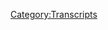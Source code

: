 {{Transcript
    | title         = [[170: Live In Austin]]
    | caption       = [https://knowledgefight.libsyn.com/knowledge-fight-live-in-austin Listen to this episode on Libsyn]
    | episodeNumber = [[170: Live In Austin|170]]
    | length        = 01:10:07
}}

{{MessageBox
    | header     = Warning: Bot Generated Content
    | text       = This transcript was automatically generated by transcription software and likely contains many mistakes and misattributions. Please check the audio for definitive quotes, attribution, and context.
    | image      = N3yvass4myg91.webp
    | imagewidth = 50px
    | id         = warning
}}

{{TranscriptBlock
    | name      = Unknown Speaker
    | timestamp = 00:00:00.000
    | text      = Hey, everybody. Just wanted to stop in here with a quick introduction before we got into
}}

{{TranscriptBlock
    | name      = Unknown Speaker
    | timestamp = 00:00:05.440
    | text      = today's proceedings. What you are about to listen to is a live episode that myself, Dan,
}}

{{TranscriptBlock
    | name      = Unknown Speaker
    | timestamp = 00:00:12.439
    | text      = and my co-host Jordan recorded when we were down in Austin, Texas on Friday evening of
}}

{{TranscriptBlock
    | name      = Unknown Speaker
    | timestamp = 00:00:19.320
    | text      = the last week here, June 15th. Just such a great time going down there despite the ridiculous
}}

{{TranscriptBlock
    | name      = Unknown Speaker
    | timestamp = 00:00:27.079
    | text      = amount of travel in a very compact amount of time. Time was very tight, but everything
}}

{{TranscriptBlock
    | name      = Unknown Speaker
    | timestamp = 00:00:33.320
    | text      = was so delightful. I don't know, I want to thank everybody, but the list is so long of
}}

{{TranscriptBlock
    | name      = Unknown Speaker
    | timestamp = 00:00:40.399
    | text      = names of people to thank, so we'll get into some specifics later and discuss more of the
}}

{{TranscriptBlock
    | name      = Unknown Speaker
    | timestamp = 00:00:44.719
    | text      = details of the trip whenever me and Jordan sit back down for the next episode. But for
}}

{{TranscriptBlock
    | name      = Unknown Speaker
    | timestamp = 00:00:49.200
    | text      = now I just needed very sincerely to give a broad thank you to everybody who came out
}}

{{TranscriptBlock
    | name      = Unknown Speaker
    | timestamp = 00:00:55.140
    | text      = and made the event so fun and made it worthwhile to do all that ridiculous amount of traveling.
}}

{{TranscriptBlock
    | name      = Unknown Speaker
    | timestamp = 00:01:00.600
    | text      = Also thank you to everyone at Beerland. They were so spectacular and accommodating, and
}}

{{TranscriptBlock
    | name      = Unknown Speaker
    | timestamp = 00:01:09.340
    | text      = it's pretty absurd that they were able to record the show so competently and then also
}}

{{TranscriptBlock
    | name      = Unknown Speaker
    | timestamp = 00:01:14.480
    | text      = send it to me so quickly that we can put it out here on Monday. So a big thank you to
}}

{{TranscriptBlock
    | name      = Unknown Speaker
    | timestamp = 00:01:19.239
    | text      = them and everyone over there. But beyond that, thank you to all the Infowarriors for not
}}

{{TranscriptBlock
    | name      = Unknown Speaker
    | timestamp = 00:01:27.200
    | text      = coming, I guess. That's another thank you, because we'd rather not deal with y'all's
}}

{{TranscriptBlock
    | name      = Unknown Speaker
    | timestamp = 00:01:32.480
    | text      = asses. Anyway, I'm still exhausted, so at this point I think I'll probably take a nap.
}}

{{TranscriptBlock
    | name      = Unknown Speaker
    | timestamp = 00:01:39.000
    | text      = And you guys enjoy the episode. We'll see you soon for a regular in-studio one. Bye.
}}

{{TranscriptBlock
    | name      = Unknown Speaker
    | timestamp = 00:01:48.120
    | text      = We'll see you soon for a regular in-studio one. We'll see you soon for a regular in-studio
}}

{{TranscriptBlock
    | name      = Unknown Speaker
    | timestamp = 00:01:55.079
    | text      = one. We'll see you soon for a regular in-studio one. Bye.
}}

{{TranscriptBlock
    | name      = Unknown Speaker
    | timestamp = 00:02:25.080
    | text      = We'll see you soon for a regular in-studio one. Bye.
}}

{{TranscriptBlock
    | name      = Unknown Speaker
    | timestamp = 00:02:55.080
    | text      = We'll see you soon for a regular in-studio one.
}}

{{TranscriptBlock
    | name      = Unknown Speaker
    | timestamp = 00:03:25.080
    | text      = We'll see you soon for a regular in-studio one. Bye.
}}

{{TranscriptBlock
    | name      = Unknown Speaker
    | timestamp = 00:03:55.080
    | text      = We'll see you soon.
}}

{{TranscriptBlock
    | name      = Unknown Speaker
    | timestamp = 00:04:25.079
    | text      = We'll see you soon for a regular in-studio one. Bye.
}}

{{TranscriptBlock
    | name      = Unknown Speaker
    | timestamp = 00:04:55.079
    | text      = We'll see you soon for a regular in-studio one. Bye.
}}

{{TranscriptBlock
    | name      = Unknown Speaker
    | timestamp = 00:05:25.079
    | text      = We'll see you soon for a regular in-studio one. Bye.
}}

{{TranscriptBlock
    | name      = Unknown Speaker
    | timestamp = 00:05:55.079
    | text      = We'll see you soon for a regular in-studio one. Bye.
}}

{{TranscriptBlock
    | name      = Unknown Speaker
    | timestamp = 00:06:25.079
    | text      = We'll see you soon for a regular in-studio one. Bye.
}}

{{TranscriptBlock
    | name      = Unknown Speaker
    | timestamp = 00:06:55.079
    | text      = We'll see you soon for a regular in-studio one.
}}

{{TranscriptBlock
    | name      = Unknown Speaker
    | timestamp = 00:07:25.079
    | text      = We'll see you soon for a regular in-studio one. Bye.
}}

{{TranscriptBlock
    | name      = Unknown Speaker
    | timestamp = 00:07:55.079
    | text      = We'll see you soon for a regular in-studio one. Bye.
}}

{{TranscriptBlock
    | name      = Unknown Speaker
    | timestamp = 00:08:25.079
    | text      = We'll see you soon for a regular in-studio one. Bye.
}}

{{TranscriptBlock
    | name      = Unknown Speaker
    | timestamp = 00:08:55.080
    | text      = We'll see you soon for a regular in-studio one. Bye.
}}

{{TranscriptBlock
    | name      = Unknown Speaker
    | timestamp = 00:09:25.080
    | text      = We'll see you soon for a regular in-studio one. Bye.
}}

{{TranscriptBlock
    | name      = Unknown Speaker
    | timestamp = 00:09:55.080
    | text      = This clip is just great for reasons that I know because I've looked into it.
}}

{{TranscriptBlock
    | name      = Unknown Speaker
    | timestamp = 00:10:01.080
    | text      = I'm here, ladies and gentlemen, at 4.07 Central Standard Time.
}}

{{TranscriptBlock
    | name      = Unknown Speaker
    | timestamp = 00:10:06.080
    | text      = Many stations rebroadcast it in other time slots.
}}

{{TranscriptBlock
    | name      = Unknown Speaker
    | timestamp = 00:10:10.080
    | text      = We want to thank all of those affiliates, both the old affiliates and the new affiliates.
}}

{{TranscriptBlock
    | name      = Unknown Speaker
    | timestamp = 00:10:14.080
    | text      = I've been doing this syndicated radio broadcast for 20 years.
}}

{{TranscriptBlock
    | name      = Unknown Speaker
    | timestamp = 00:10:19.080
    | text      = And for about seven years, I've been broadcasting on Sundays.
}}

{{TranscriptBlock
    | name      = Unknown Speaker
    | timestamp = 00:10:24.080
    | text      = I figured that a lot of stations out there weren't ready to pick up the show weekdays.
}}

{{TranscriptBlock
    | name      = Unknown Speaker
    | timestamp = 00:10:28.080
    | text      = But if I could get them to try out the broadcast, that they would end up picking it up weekdays or weeknights.
}}

{{TranscriptBlock
    | name      = Unknown Speaker
    | timestamp = 00:10:34.080
    | text      = And that certainly happened. We went from about 70 affiliates seven years ago or so.
}}

{{TranscriptBlock
    | name      = Unknown Speaker
    | timestamp = 00:10:40.080
    | text      = Sixty-eight, seventy-something affiliates.
}}

{{TranscriptBlock
    | name      = Unknown Speaker
    | timestamp = 00:10:43.080
    | text      = And then with the Sunday show, almost every affiliate we've gotten has picked up the Sunday show.
}}

{{TranscriptBlock
    | name      = Unknown Speaker
    | timestamp = 00:10:48.080
    | text      = So, real quick, I just want to say, as a rule, I don't think that's a bad plan.
}}

{{TranscriptBlock
    | name      = Unknown Speaker
    | timestamp = 00:10:54.080
    | text      = I like to give Alex Jones his props when he deserves them.
}}

{{TranscriptBlock
    | name      = Unknown Speaker
    | timestamp = 00:10:58.080
    | text      = And that's a good plan. It's like, I could not get people on the hook for my dumbass show.
}}

{{TranscriptBlock
    | name      = Unknown Speaker
    | timestamp = 00:11:02.080
    | text      = But maybe they have a gap on Sunday.
}}

{{TranscriptBlock
    | name      = Unknown Speaker
    | timestamp = 00:11:06.080
    | text      = Maybe I could Trojan Horse this bitch onto your station.
}}

{{TranscriptBlock
    | name      = Unknown Speaker
    | timestamp = 00:11:10.080
    | text      = So that's good. I respect that. His numbers are way off, though.
}}

{{TranscriptBlock
    | name      = Unknown Speaker
    | timestamp = 00:11:14.080
    | text      = You give him a taste for free.
}}

{{TranscriptBlock
    | name      = Unknown Speaker
    | timestamp = 00:11:16.080
    | text      = One of the fun things is that the Wayback Machine exists. Archive.org.
}}

{{TranscriptBlock
    | name      = Unknown Speaker
    | timestamp = 00:11:22.080
    | text      = That's dangerous for people who lie. They don't like the Wayback Machine.
}}

{{TranscriptBlock
    | name      = Unknown Speaker
    | timestamp = 00:11:26.080
    | text      = There's lists of his affiliates that you can find from January 2015.
}}

{{TranscriptBlock
    | name      = Unknown Speaker
    | timestamp = 00:11:31.080
    | text      = And the numbers do not match up.
}}

{{TranscriptBlock
    | name      = Unknown Speaker
    | timestamp = 00:11:33.080
    | text      = How many did he say he had?
}}

{{TranscriptBlock
    | name      = Unknown Speaker
    | timestamp = 00:11:35.080
    | text      = It was like over 160 or something.
}}

{{TranscriptBlock
    | name      = Unknown Speaker
    | timestamp = 00:11:38.080
    | text      = It's nonsense. He has, even at the best estimate, like 100.
}}

{{TranscriptBlock
    | name      = Unknown Speaker
    | timestamp = 00:11:42.080
    | text      = And that's not accurate. I mean, I've gone through this.
}}

{{TranscriptBlock
    | name      = Unknown Speaker
    | timestamp = 00:11:46.080
    | text      = Two of them, just from Alaska.
}}

{{TranscriptBlock
    | name      = Unknown Speaker
    | timestamp = 00:11:50.080
    | text      = Two of them from Alaska, okay.
}}

{{TranscriptBlock
    | name      = Unknown Speaker
    | timestamp = 00:11:53.080
    | text      = Our Arco base camp. That's not a city.
}}

{{TranscriptBlock
    | name      = Unknown Speaker
    | timestamp = 00:11:56.080
    | text      = Wait, wait, wait, wait.
}}

{{TranscriptBlock
    | name      = Unknown Speaker
    | timestamp = 00:11:58.080
    | text      = That's a place where you start climbing a mountain.
}}

{{TranscriptBlock
    | name      = Unknown Speaker
    | timestamp = 00:12:00.080
    | text      = Wait, hold the fucking phone.
}}

{{TranscriptBlock
    | name      = Unknown Speaker
    | timestamp = 00:12:02.080
    | text      = Are you telling me that, of all the places, if you were to go to a base camp in Antarctica,
}}

{{TranscriptBlock
    | name      = Unknown Speaker
    | timestamp = 00:12:09.080
    | text      = or Alaska, you would suddenly hear Alex Jones.
}}

{{TranscriptBlock
    | name      = Unknown Speaker
    | timestamp = 00:12:13.080
    | text      = You might.
}}

{{TranscriptBlock
    | name      = Unknown Speaker
    | timestamp = 00:12:14.080
    | text      = That would be a bummer. That would be a bummer.
}}

{{TranscriptBlock
    | name      = Unknown Speaker
    | timestamp = 00:12:17.080
    | text      = More of a bummer, Jordan. Check this out.
}}

{{TranscriptBlock
    | name      = Unknown Speaker
    | timestamp = 00:12:19.080
    | text      = We're going to make it to the top of this fucking mountain.
}}

{{TranscriptBlock
    | name      = Unknown Speaker
    | timestamp = 00:12:21.080
    | text      = You're all going to die and everything is made of evil.
}}

{{TranscriptBlock
    | name      = Unknown Speaker
    | timestamp = 00:12:24.080
    | text      = Everything is made of evil and you are your children.
}}

{{TranscriptBlock
    | name      = Unknown Speaker
    | timestamp = 00:12:28.080
    | text      = You are your children and they will eat you alive.
}}

{{TranscriptBlock
    | name      = Unknown Speaker
    | timestamp = 00:12:31.080
    | text      = What?
}}

{{TranscriptBlock
    | name      = Unknown Speaker
    | timestamp = 00:12:32.080
    | text      = All right, let's climb Everest. Okay.
}}

{{TranscriptBlock
    | name      = Unknown Speaker
    | timestamp = 00:12:34.080
    | text      = I'm just not going to, I guess. Fuck it.
}}

{{TranscriptBlock
    | name      = Unknown Speaker
    | timestamp = 00:12:38.080
    | text      = If someone else has ever done it, I have done it too by the transitive property of all of us.
}}

{{TranscriptBlock
    | name      = Unknown Speaker
    | timestamp = 00:12:43.080
    | text      = Who cares?
}}

{{TranscriptBlock
    | name      = Unknown Speaker
    | timestamp = 00:12:44.080
    | text      = Where else would you find globalists but at the top of the mountain?
}}

{{TranscriptBlock
    | name      = Unknown Speaker
    | timestamp = 00:12:48.080
    | text      = You make a good point.
}}

{{TranscriptBlock
    | name      = Unknown Speaker
    | timestamp = 00:12:50.080
    | text      = And now I have a good point.
}}

{{TranscriptBlock
    | name      = Unknown Speaker
    | timestamp = 00:12:51.080
    | text      = Another one of his affiliates from Alaska is in Kuparuk, Alaska.
}}

{{TranscriptBlock
    | name      = Unknown Speaker
    | timestamp = 00:12:56.080
    | text      = If you Google Kuparuk, Alaska, you find that that is also not a city.
}}

{{TranscriptBlock
    | name      = Unknown Speaker
    | timestamp = 00:13:01.080
    | text      = That is the Kuparuk River oil field.
}}

{{TranscriptBlock
    | name      = Unknown Speaker
    | timestamp = 00:13:05.080
    | text      = One of his affiliates is a fucking river.
}}

{{TranscriptBlock
    | name      = Unknown Speaker
    | timestamp = 00:13:07.080
    | text      = It's just a yurt.
}}

{{TranscriptBlock
    | name      = Unknown Speaker
    | timestamp = 00:13:12.080
    | text      = So that's not great.
}}

{{TranscriptBlock
    | name      = Unknown Speaker
    | timestamp = 00:13:16.080
    | text      = I started looking through his affiliates that he had on just the Sunday show.
}}

{{TranscriptBlock
    | name      = Unknown Speaker
    | timestamp = 00:13:22.080
    | text      = And there's supposedly 83 according to the Genesis Communications Network.
}}

{{TranscriptBlock
    | name      = Unknown Speaker
    | timestamp = 00:13:26.080
    | text      = I'm sorry, 35.
}}

{{TranscriptBlock
    | name      = Unknown Speaker
    | timestamp = 00:13:28.080
    | text      = 35.
}}

{{TranscriptBlock
    | name      = Unknown Speaker
    | timestamp = 00:13:29.080
    | text      = Just on Sundays.
}}

{{TranscriptBlock
    | name      = Unknown Speaker
    | timestamp = 00:13:31.080
    | text      = I started looking through them and man, first of all, they're all gone now.
}}

{{TranscriptBlock
    | name      = Unknown Speaker
    | timestamp = 00:13:35.080
    | text      = And also, not all gone, but I went through-
}}

{{TranscriptBlock
    | name      = Unknown Speaker
    | timestamp = 00:13:37.080
    | text      = This was two years ago. They're all gone.
}}

{{TranscriptBlock
    | name      = Unknown Speaker
    | timestamp = 00:13:39.080
    | text      = Oh, Jesus, yeah.
}}

{{TranscriptBlock
    | name      = Unknown Speaker
    | timestamp = 00:13:40.080
    | text      = Three years ago now.
}}

{{TranscriptBlock
    | name      = Unknown Speaker
    | timestamp = 00:13:41.080
    | text      = It's a disaster.
}}

{{TranscriptBlock
    | name      = Unknown Speaker
    | timestamp = 00:13:42.080
    | text      = It's rats getting off a sinking ship.
}}

{{TranscriptBlock
    | name      = Unknown Speaker
    | timestamp = 00:13:44.080
    | text      = Okay. All right.
}}

{{TranscriptBlock
    | name      = Unknown Speaker
    | timestamp = 00:13:45.080
    | text      = And it's not even impressive rats.
}}

{{TranscriptBlock
    | name      = Unknown Speaker
    | timestamp = 00:13:47.080
    | text      = It's like rats with a population of 2,000 and rivers.
}}

{{TranscriptBlock
    | name      = Unknown Speaker
    | timestamp = 00:13:52.080
    | text      = It's a lazy rat king is what it is.
}}

{{TranscriptBlock
    | name      = Unknown Speaker
    | timestamp = 00:13:54.080
    | text      = Yeah.
}}

{{TranscriptBlock
    | name      = Unknown Speaker
    | timestamp = 00:13:55.080
    | text      = So the reality on the ground is very, very clearly that he's losing affiliates.
}}

{{TranscriptBlock
    | name      = Unknown Speaker
    | timestamp = 00:14:00.080
    | text      = Right.
}}

{{TranscriptBlock
    | name      = Unknown Speaker
    | timestamp = 00:14:01.080
    | text      = It's not going great.
}}

{{TranscriptBlock
    | name      = Unknown Speaker
    | timestamp = 00:14:02.080
    | text      = Right.
}}

{{TranscriptBlock
    | name      = Unknown Speaker
    | timestamp = 00:14:03.080
    | text      = And that leads him to make this declaration, which basically amounts to,
}}

{{TranscriptBlock
    | name      = Unknown Speaker
    | timestamp = 00:14:06.080
    | text      = hey guys, don't be suspicious about the fact that all of the radio stations I'm on are going away.
}}

{{TranscriptBlock
    | name      = Unknown Speaker
    | timestamp = 00:14:12.080
    | text      = I can't tell you how many times I've been on a station in Orlando or in Corpus Christi or in New York City or in Los Angeles-
}}

{{TranscriptBlock
    | name      = Unknown Speaker
    | timestamp = 00:14:19.080
    | text      = New York City?
}}

{{TranscriptBlock
    | name      = Unknown Speaker
    | timestamp = 00:14:20.080
    | text      = Or in St. Louis or in Minnesota.
}}

{{TranscriptBlock
    | name      = Unknown Speaker
    | timestamp = 00:14:26.080
    | text      = St. Paul, I remember, and we're on for a couple of years, get great listenership.
}}

{{TranscriptBlock
    | name      = Unknown Speaker
    | timestamp = 00:14:29.080
    | text      = It's just that they sell or they change format.
}}

{{TranscriptBlock
    | name      = Unknown Speaker
    | timestamp = 00:14:31.080
    | text      = That's what happens.
}}

{{TranscriptBlock
    | name      = Unknown Speaker
    | timestamp = 00:14:33.080
    | text      = And that's why no one listening to this broadcast should take it for granted.
}}

{{TranscriptBlock
    | name      = Unknown Speaker
    | timestamp = 00:14:37.080
    | text      = Because these type of hardcore, pro-America, common sense, Americana constitutional views are very popular.
}}

{{TranscriptBlock
    | name      = Unknown Speaker
    | timestamp = 00:14:47.080
    | text      = They are common sense.
}}

{{TranscriptBlock
    | name      = Unknown Speaker
    | timestamp = 00:14:50.080
    | text      = But at the same time, the power structure and the entire system does not like to fund it.
}}

{{TranscriptBlock
    | name      = Unknown Speaker
    | timestamp = 00:14:56.080
    | text      = Okay.
}}

{{TranscriptBlock
    | name      = Unknown Speaker
    | timestamp = 00:14:57.080
    | text      = Like Denzel.
}}

{{TranscriptBlock
    | name      = Unknown Speaker
    | timestamp = 00:14:58.080
    | text      = Like all of the progressive radio that's been wildly marketed and very successful.
}}

{{TranscriptBlock
    | name      = Unknown Speaker
    | timestamp = 00:15:03.080
    | text      = Right.
}}

{{TranscriptBlock
    | name      = Unknown Speaker
    | timestamp = 00:15:04.080
    | text      = Right, right, right.
}}

{{TranscriptBlock
    | name      = Unknown Speaker
    | timestamp = 00:15:05.080
    | text      = So now might be the time of the show that I should just lay it out there and tell you that this is the last episode Alex broadcasted on KLBJ here in Austin.
}}

{{TranscriptBlock
    | name      = Unknown Speaker
    | timestamp = 00:15:12.080
    | text      = Yes!
}}

{{TranscriptBlock
    | name      = Unknown Speaker
    | timestamp = 00:15:15.080
    | text      = This episode is the last time Alex Jones was broadcast on the radio in Austin, Texas.
}}

{{TranscriptBlock
    | name      = Unknown Speaker
    | timestamp = 00:15:21.080
    | text      = So that explains kind of why his mood is in this fatalistic, doomed-
}}

{{TranscriptBlock
    | name      = Unknown Speaker
    | timestamp = 00:15:27.080
    | text      = So what you're saying is we are actually listening to the ghost of Armageddon's past.
}}

{{TranscriptBlock
    | name      = Unknown Speaker
    | timestamp = 00:15:32.080
    | text      = More or less.
}}

{{TranscriptBlock
    | name      = Unknown Speaker
    | timestamp = 00:15:33.080
    | text      = And he's describing it as the ghost of Armageddon's future.
}}

{{TranscriptBlock
    | name      = Unknown Speaker
    | timestamp = 00:15:35.080
    | text      = Well because he knows the contract is up and he's gone, but he doesn't want to say that on air.
}}

{{TranscriptBlock
    | name      = Unknown Speaker
    | timestamp = 00:15:40.080
    | text      = Right.
}}

{{TranscriptBlock
    | name      = Unknown Speaker
    | timestamp = 00:15:41.080
    | text      = He has to just lay the track of like, everything is great, don't worry about it, we've got tons of affiliates, one of them's a river.
}}

{{TranscriptBlock
    | name      = Unknown Speaker
    | timestamp = 00:15:48.080
    | text      = Admittedly, this was the day that Austin classified sheepdogs as service animals, right?
}}

{{TranscriptBlock
    | name      = Unknown Speaker
    | timestamp = 00:15:57.080
    | text      = I'm unclear on- that did not come up in my research.
}}

{{TranscriptBlock
    | name      = Unknown Speaker
    | timestamp = 00:16:01.080
    | text      = Cannot say one way or the other.
}}

{{TranscriptBlock
    | name      = Unknown Speaker
    | timestamp = 00:16:04.080
    | text      = Cannot confirm nor deny, I gotcha.
}}

{{TranscriptBlock
    | name      = Unknown Speaker
    | timestamp = 00:16:06.080
    | text      = So what's real fun is that the next week KLBJ began airing brokered programming in his time slot, a show about retirement planning.
}}

{{TranscriptBlock
    | name      = Unknown Speaker
    | timestamp = 00:16:14.080
    | text      = That's good news.
}}

{{TranscriptBlock
    | name      = Unknown Speaker
    | timestamp = 00:16:15.080
    | text      = That was one hour of it.
}}

{{TranscriptBlock
    | name      = Unknown Speaker
    | timestamp = 00:16:17.080
    | text      = And then the other hours-
}}

{{TranscriptBlock
    | name      = Unknown Speaker
    | timestamp = 00:16:18.080
    | text      = What retirement is there other than buying gold?
}}

{{TranscriptBlock
    | name      = Unknown Speaker
    | timestamp = 00:16:20.080
    | text      = Oh, it's a great retirement plan.
}}

{{TranscriptBlock
    | name      = Unknown Speaker
    | timestamp = 00:16:22.080
    | text      = Okay.
}}

{{TranscriptBlock
    | name      = Unknown Speaker
    | timestamp = 00:16:23.080
    | text      = And then the other show, the replacement for the other hour is called Seton Healthline.
}}

{{TranscriptBlock
    | name      = Unknown Speaker
    | timestamp = 00:16:27.080
    | text      = Seton Healthline?
}}

{{TranscriptBlock
    | name      = Unknown Speaker
    | timestamp = 00:16:28.080
    | text      = Yeah, so that is what ended up happening, but-
}}

{{TranscriptBlock
    | name      = Unknown Speaker
    | timestamp = 00:16:32.080
    | text      = All of them sponsored by Diamond Gusset Jeans, right?
}}

{{TranscriptBlock
    | name      = Unknown Speaker
    | timestamp = 00:16:35.080
    | text      = Oh, Random Jeans.
}}

{{TranscriptBlock
    | name      = Unknown Speaker
    | timestamp = 00:16:36.080
    | text      = Oh yeah, yeah, yeah.
}}

{{TranscriptBlock
    | name      = Unknown Speaker
    | timestamp = 00:16:38.080
    | text      = Despite that, Alex is trying to keep a very sunny face on, and he goes into this about how everything is totally fine, don't worry about it.
}}

{{TranscriptBlock
    | name      = Unknown Speaker
    | timestamp = 00:16:46.080
    | text      = And we've had a lot of ups and downs in 20 years on air, but if you look at the graph, it just goes straight up.
}}

{{TranscriptBlock
    | name      = Unknown Speaker
    | timestamp = 00:16:52.080
    | text      = To frightening levels.
}}

{{TranscriptBlock
    | name      = Unknown Speaker
    | timestamp = 00:16:54.080
    | text      = It's frightening.
}}

{{TranscriptBlock
    | name      = Unknown Speaker
    | timestamp = 00:16:56.080
    | text      = It's frightening.
}}

{{TranscriptBlock
    | name      = Unknown Speaker
    | timestamp = 00:16:57.080
    | text      = It's terrifying.
}}

{{TranscriptBlock
    | name      = Unknown Speaker
    | timestamp = 00:16:58.080
    | text      = If it were true, that would be terrifying. I'm not lying about that.
}}

{{TranscriptBlock
    | name      = Unknown Speaker
    | timestamp = 00:17:02.080
    | text      = So now, according to him it's frightening, but according to archive.org in the wayback machine, you can go to Alexa and find out his stats.
}}

{{TranscriptBlock
    | name      = Unknown Speaker
    | timestamp = 00:17:10.079
    | text      = You can find his traffic.
}}

{{TranscriptBlock
    | name      = Unknown Speaker
    | timestamp = 00:17:12.079
    | text      = And Jordan, this is from January 2015. How would you describe that graph?
}}

{{TranscriptBlock
    | name      = Unknown Speaker
    | timestamp = 00:17:18.079
    | text      = I would call it down fast.
}}

{{TranscriptBlock
    | name      = Unknown Speaker
    | timestamp = 00:17:21.079
    | text      = Precipitous.
}}

{{TranscriptBlock
    | name      = Unknown Speaker
    | timestamp = 00:17:22.079
    | text      = Rah!
}}

{{TranscriptBlock
    | name      = Unknown Speaker
    | timestamp = 00:17:23.079
    | text      = I would call it like a ski drop, but instead it was the movie cliffhanger and they died at the end.
}}

{{TranscriptBlock
    | name      = Unknown Speaker
    | timestamp = 00:17:28.079
    | text      = I was really hoping that we could have a PowerPoint presentation going and everything, but I'll show anyone who wants to see this after the show, let's say.
}}

{{TranscriptBlock
    | name      = Unknown Speaker
    | timestamp = 00:17:39.079
    | text      = For the podcast listeners, fucking should have been here. That's all I'm saying.
}}

{{TranscriptBlock
    | name      = Unknown Speaker
    | timestamp = 00:17:43.079
    | text      = That's all I'm saying.
}}

{{TranscriptBlock
    | name      = Unknown Speaker
    | timestamp = 00:17:47.079
    | text      = Hey, we love Sonya.
}}

{{TranscriptBlock
    | name      = Unknown Speaker
    | timestamp = 00:17:49.079
    | text      = But in terms of rankings of global websites, what you see is that in about September 2014, Alex Jones was at about 1200 globally.
}}

{{TranscriptBlock
    | name      = Unknown Speaker
    | timestamp = 00:18:00.079
    | text      = The 1200th top website.
}}

{{TranscriptBlock
    | name      = Unknown Speaker
    | timestamp = 00:18:02.079
    | text      = October?
}}

{{TranscriptBlock
    | name      = Unknown Speaker
    | timestamp = 00:18:03.079
    | text      = Within a month, 3200th. He dropped 2000 rankings. It is a ski slope. It's a disaster.
}}

{{TranscriptBlock
    | name      = Unknown Speaker
    | timestamp = 00:18:14.079
    | text      = It's terrifying. It's terrifying how up it went.
}}

{{TranscriptBlock
    | name      = Unknown Speaker
    | timestamp = 00:18:18.079
    | text      = And mysteriously, if you go to Prison Planet statistics from the exact same time, same drop.
}}

{{TranscriptBlock
    | name      = Unknown Speaker
    | timestamp = 00:18:23.079
    | text      = Which leads me to believe something's a mess. Something's afoot.
}}

{{TranscriptBlock
    | name      = Unknown Speaker
    | timestamp = 00:18:26.079
    | text      = Something is up.
}}

{{TranscriptBlock
    | name      = Unknown Speaker
    | timestamp = 00:18:28.079
    | text      = So at this point, Alex talks about what he would like to present as his statistics are.
}}

{{TranscriptBlock
    | name      = Unknown Speaker
    | timestamp = 00:18:34.079
    | text      = Okay.
}}

{{TranscriptBlock
    | name      = Unknown Speaker
    | timestamp = 00:18:35.079
    | text      = My rank right now in the US is 544.
}}

{{TranscriptBlock
    | name      = Unknown Speaker
    | timestamp = 00:18:38.079
    | text      = Nope.
}}

{{TranscriptBlock
    | name      = Unknown Speaker
    | timestamp = 00:18:39.079
    | text      = Oh, I'm sorry. MSNBC is 544. We're 356 in the US. I thought we'd gone down. I'm sorry. We've gone up about 100 points. Sorry.
}}

{{TranscriptBlock
    | name      = Unknown Speaker
    | timestamp = 00:18:45.079
    | text      = Sorry. Sorry. Sorry. My bad.
}}

{{TranscriptBlock
    | name      = Unknown Speaker
    | timestamp = 00:18:49.079
    | text      = 350-something. Sorry. So that's why they have George Soros' Media Matters doing investigations on us, sending private detectives.
}}

{{TranscriptBlock
    | name      = Unknown Speaker
    | timestamp = 00:18:58.079
    | text      = Private detectives?
}}

{{TranscriptBlock
    | name      = Unknown Speaker
    | timestamp = 00:18:59.079
    | text      = Literally digging through our trash cans.
}}

{{TranscriptBlock
    | name      = Unknown Speaker
    | timestamp = 00:19:02.079
    | text      = What are you going to find in that trash can?
}}

{{TranscriptBlock
    | name      = Unknown Speaker
    | timestamp = 00:19:05.079
    | text      = What are you going to find in that trash can?
}}

{{TranscriptBlock
    | name      = Unknown Speaker
    | timestamp = 00:19:07.079
    | text      = I like the idea of a Sheila Hammett novel written about Alex Jones.
}}

{{TranscriptBlock
    | name      = Unknown Speaker
    | timestamp = 00:19:11.079
    | text      = Like, we got a private eye and there's a whole film noir about it.
}}

{{TranscriptBlock
    | name      = Unknown Speaker
    | timestamp = 00:19:15.079
    | text      = The femme fatale is Alex's wife and then the kids get lost? I don't know.
}}

{{TranscriptBlock
    | name      = Unknown Speaker
    | timestamp = 00:19:21.079
    | text      = Femme fatale is Soros.
}}

{{TranscriptBlock
    | name      = Unknown Speaker
    | timestamp = 00:19:23.079
    | text      = Femme fatale is Soros?
}}

{{TranscriptBlock
    | name      = Unknown Speaker
    | timestamp = 00:19:25.079
    | text      = Yeah, that's what's going on.
}}

{{TranscriptBlock
    | name      = Unknown Speaker
    | timestamp = 00:19:26.079
    | text      = Soros. Gotcha.
}}

{{TranscriptBlock
    | name      = Unknown Speaker
    | timestamp = 00:19:27.079
    | text      = So as he's saying this, he flashes up on screen a dual view here.
}}

{{TranscriptBlock
    | name      = Unknown Speaker
    | timestamp = 00:19:31.079
    | text      = And again, if you want to see this, I'll fucking show it to you.
}}

{{TranscriptBlock
    | name      = Unknown Speaker
    | timestamp = 00:19:35.079
    | text      = But what it is is the Alexa page of his website and MSNBC's website.
}}

{{TranscriptBlock
    | name      = Unknown Speaker
    | timestamp = 00:19:41.079
    | text      = The MSNBC one is current in 2015.
}}

{{TranscriptBlock
    | name      = Unknown Speaker
    | timestamp = 00:19:45.079
    | text      = The one of his is from right before that massive drop in 2014, in September.
}}

{{TranscriptBlock
    | name      = Unknown Speaker
    | timestamp = 00:19:51.079
    | text      = He has very clearly manipulated this to make it look like that big drop never happened and is lying to his audience.
}}

{{TranscriptBlock
    | name      = Unknown Speaker
    | timestamp = 00:19:57.079
    | text      = And who cares? I care about this. I don't know why I care about this.
}}

{{TranscriptBlock
    | name      = Unknown Speaker
    | timestamp = 00:20:01.079
    | text      = Well, that's fascinating because he knows that there was a massive drop in traffic.
}}

{{TranscriptBlock
    | name      = Unknown Speaker
    | timestamp = 00:20:07.079
    | text      = Oh yeah.
}}

{{TranscriptBlock
    | name      = Unknown Speaker
    | timestamp = 00:20:08.079
    | text      = He cannot help but know that, especially because he's bringing up Alexa stats from another website.
}}

{{TranscriptBlock
    | name      = Unknown Speaker
    | timestamp = 00:20:14.079
    | text      = Well, he's saying that, but maybe, you know, you might, you might.
}}

{{TranscriptBlock
    | name      = Unknown Speaker
    | timestamp = 00:20:17.079
    | text      = Does he have a different Alexa than everybody else?
}}

{{TranscriptBlock
    | name      = Unknown Speaker
    | timestamp = 00:20:19.079
    | text      = He might argue that the Alexa statistics aren't accurate because he hasn't said that that was from the website Alexa.
}}

{{TranscriptBlock
    | name      = Unknown Speaker
    | timestamp = 00:20:25.079
    | text      = He's just flashed up numbers.
}}

{{TranscriptBlock
    | name      = Unknown Speaker
    | timestamp = 00:20:27.079
    | text      = All right.
}}

{{TranscriptBlock
    | name      = Unknown Speaker
    | timestamp = 00:20:28.079
    | text      = But unfortunately, he goes on to say this.
}}

{{TranscriptBlock
    | name      = Unknown Speaker
    | timestamp = 00:20:30.079
    | text      = Well, as we know, Soros controls numbers.
}}

{{TranscriptBlock
    | name      = Unknown Speaker
    | timestamp = 00:20:32.079
    | text      = Alexa.com and it'll, it's an Amazon company that does online ratings. It's pretty accurate overall.
}}

{{TranscriptBlock
    | name      = Unknown Speaker
    | timestamp = 00:20:38.079
    | text      = It matches our Google Analytics and other ad agency, Arbitron, wide spectrum analysis we have.
}}

{{TranscriptBlock
    | name      = Unknown Speaker
    | timestamp = 00:20:44.079
    | text      = And you look at it and it's scary how the numbers fit depending on the metric, whether it's Google Analytics or, or what Amazon uses.
}}

{{TranscriptBlock
    | name      = Unknown Speaker
    | timestamp = 00:20:51.079
    | text      = So you just admitted that what I've just told you is totally accurate.
}}

{{TranscriptBlock
    | name      = Unknown Speaker
    | timestamp = 00:20:55.079
    | text      = So, I mean, if you look into what I said, yes, it's not true, but don't worry about it because other websites can confirm it's not true.
}}

{{TranscriptBlock
    | name      = Unknown Speaker
    | timestamp = 00:21:04.079
    | text      = Don't worry about it.
}}

{{TranscriptBlock
    | name      = Unknown Speaker
    | timestamp = 00:21:05.079
    | text      = So anyway, he blows hard a bunch longer.
}}

{{TranscriptBlock
    | name      = Unknown Speaker
    | timestamp = 00:21:07.079
    | text      = He says he has 18 million listeners, but if you go to talkers, the, you know, it's, it's the closest that you come to actual ratings for talk radio.
}}

{{TranscriptBlock
    | name      = Unknown Speaker
    | timestamp = 00:21:14.079
    | text      = You find that Rush Limbaugh has 14 million.
}}

{{TranscriptBlock
    | name      = Unknown Speaker
    | timestamp = 00:21:16.079
    | text      = He's number one in the game for like 10 years.
}}

{{TranscriptBlock
    | name      = Unknown Speaker
    | timestamp = 00:21:19.079
    | text      = Jesus.
}}

{{TranscriptBlock
    | name      = Unknown Speaker
    | timestamp = 00:21:20.079
    | text      = And Alex Jones is coming in down at 13 with about 5.9 million.
}}

{{TranscriptBlock
    | name      = Unknown Speaker
    | timestamp = 00:21:23.079
    | text      = So, I mean, that's still a lot of listeners.
}}

{{TranscriptBlock
    | name      = Unknown Speaker
    | timestamp = 00:21:25.079
    | text      = I'm going to take that away.
}}

{{TranscriptBlock
    | name      = Unknown Speaker
    | timestamp = 00:21:26.079
    | text      = When did he start claiming that he had like 3.5 billion?
}}

{{TranscriptBlock
    | name      = Unknown Speaker
    | timestamp = 00:21:29.079
    | text      = When did he start claiming that he had 60% of the population of the whole planet Earth?
}}

{{TranscriptBlock
    | name      = Unknown Speaker
    | timestamp = 00:21:34.079
    | text      = That was, that was when that like a super male vitality psychosis kicked in.
}}

{{TranscriptBlock
    | name      = Unknown Speaker
    | timestamp = 00:21:38.079
    | text      = Oh, okay.
}}

{{TranscriptBlock
    | name      = Unknown Speaker
    | timestamp = 00:21:39.079
    | text      = All right.
}}

{{TranscriptBlock
    | name      = Unknown Speaker
    | timestamp = 00:21:40.079
    | text      = All right.
}}

{{TranscriptBlock
    | name      = Unknown Speaker
    | timestamp = 00:21:41.079
    | text      = That was when Buckley done mixed some nothing with his.
}}

{{TranscriptBlock
    | name      = Unknown Speaker
    | timestamp = 00:21:44.079
    | text      = What was that in February?
}}

{{TranscriptBlock
    | name      = Unknown Speaker
    | timestamp = 00:21:45.079
    | text      = Yeah.
}}

{{TranscriptBlock
    | name      = Unknown Speaker
    | timestamp = 00:21:47.079
    | text      = He put it on a burger and he's like, I guess the whole world listens.
}}

{{TranscriptBlock
    | name      = Unknown Speaker
    | timestamp = 00:21:51.079
    | text      = No, it's a, it's a slow acting sedative narcotic.
}}

{{TranscriptBlock
    | name      = Unknown Speaker
    | timestamp = 00:21:56.079
    | text      = Someone was putting in his super male.
}}

{{TranscriptBlock
    | name      = Unknown Speaker
    | timestamp = 00:21:58.079
    | text      = Right, right, right.
}}

{{TranscriptBlock
    | name      = Unknown Speaker
    | timestamp = 00:21:59.079
    | text      = Cause he doesn't.
}}

{{TranscriptBlock
    | name      = Unknown Speaker
    | timestamp = 00:22:00.079
    | text      = Hashtag me too.
}}

{{TranscriptBlock
    | name      = Unknown Speaker
    | timestamp = 00:22:01.079
    | text      = Cause he doesn't drink diet Cokes.
}}

{{TranscriptBlock
    | name      = Unknown Speaker
    | timestamp = 00:22:04.079
    | text      = So at this point, uh, we were going to jump away a little bit from just the bullshit about
}}

{{TranscriptBlock
    | name      = Unknown Speaker
    | timestamp = 00:22:09.079
    | text      = the statistics and I'm actually kind of kicking myself.
}}

{{TranscriptBlock
    | name      = Unknown Speaker
    | timestamp = 00:22:11.079
    | text      = Maybe I shouldn't have told you this was the last episode.
}}

{{TranscriptBlock
    | name      = Unknown Speaker
    | timestamp = 00:22:13.079
    | text      = Okay.
}}

{{TranscriptBlock
    | name      = Unknown Speaker
    | timestamp = 00:22:14.079
    | text      = LBJ.
}}

{{TranscriptBlock
    | name      = Unknown Speaker
    | timestamp = 00:22:15.079
    | text      = Maybe I tipped my hand too early, but, uh, here's a clip where, Hey, death comes to us
}}

{{TranscriptBlock
    | name      = Unknown Speaker
    | timestamp = 00:22:20.079
    | text      = all, but for you, you die without honor.
}}

{{TranscriptBlock
    | name      = Unknown Speaker
    | timestamp = 00:22:24.079
    | text      = You're not far off.
}}

{{TranscriptBlock
    | name      = Unknown Speaker
    | timestamp = 00:22:26.079
    | text      = And they should be because if a bumbling, stuttering hillbilly redneck with no college
}}

{{TranscriptBlock
    | name      = Unknown Speaker
    | timestamp = 00:22:36.079
    | text      = degree can be kicking your Ash worldwide right now, can you imagine when the other men greater
}}

{{TranscriptBlock
    | name      = Unknown Speaker
    | timestamp = 00:22:42.079
    | text      = than I stand up, it's game over.
}}

{{TranscriptBlock
    | name      = Unknown Speaker
    | timestamp = 00:22:44.079
    | text      = And let me give you a message that I've been given for 20 years because in my heart, I've
}}

{{TranscriptBlock
    | name      = Unknown Speaker
    | timestamp = 00:22:48.079
    | text      = always known this.
}}

{{TranscriptBlock
    | name      = Unknown Speaker
    | timestamp = 00:22:49.079
    | text      = So right there real quick, before we get to the message, it's a message he's been getting
}}

{{TranscriptBlock
    | name      = Unknown Speaker
    | timestamp = 00:22:54.079
    | text      = for 20 years, this message, because he knows it in his heart, which leads me to believe
}}

{{TranscriptBlock
    | name      = Unknown Speaker
    | timestamp = 00:22:58.079
    | text      = he has not been getting this message.
}}

{{TranscriptBlock
    | name      = Unknown Speaker
    | timestamp = 00:23:00.079
    | text      = It's just, it's just a delusion that he feels internally.
}}

{{TranscriptBlock
    | name      = Unknown Speaker
    | timestamp = 00:23:03.079
    | text      = But here's what that is.
}}

{{TranscriptBlock
    | name      = Unknown Speaker
    | timestamp = 00:23:05.079
    | text      = Pixies are real.
}}

{{TranscriptBlock
    | name      = Unknown Speaker
    | timestamp = 00:23:08.079
    | text      = I'm here to blow the alarm, to blow the trumpet, to get the real warriors up.
}}

{{TranscriptBlock
    | name      = Unknown Speaker
    | timestamp = 00:23:15.079
    | text      = That's all I'm doing.
}}

{{TranscriptBlock
    | name      = Unknown Speaker
    | timestamp = 00:23:16.079
    | text      = I got big lungs.
}}

{{TranscriptBlock
    | name      = Unknown Speaker
    | timestamp = 00:23:18.079
    | text      = I'm willing to scream out.
}}

{{TranscriptBlock
    | name      = Unknown Speaker
    | timestamp = 00:23:19.079
    | text      = Okay.
}}

{{TranscriptBlock
    | name      = Unknown Speaker
    | timestamp = 00:23:20.079
    | text      = The real warriors.
}}

{{TranscriptBlock
    | name      = Unknown Speaker
    | timestamp = 00:23:21.079
    | text      = He's got all you need.
}}

{{TranscriptBlock
    | name      = Unknown Speaker
    | timestamp = 00:23:22.079
    | text      = Mike Cernovich.
}}

{{TranscriptBlock
    | name      = Unknown Speaker
    | timestamp = 00:23:24.079
    | text      = Jack Posobek.
}}

{{TranscriptBlock
    | name      = Unknown Speaker
    | timestamp = 00:23:26.079
    | text      = I'm screaming, come out of the woodwork.
}}

{{TranscriptBlock
    | name      = Unknown Speaker
    | timestamp = 00:23:29.079
    | text      = Please.
}}

{{TranscriptBlock
    | name      = Unknown Speaker
    | timestamp = 00:23:30.079
    | text      = The real warriors.
}}

{{TranscriptBlock
    | name      = Unknown Speaker
    | timestamp = 00:23:31.079
    | text      = Please.
}}

{{TranscriptBlock
    | name      = Unknown Speaker
    | timestamp = 00:23:32.079
    | text      = Cool.
}}

{{TranscriptBlock
    | name      = Unknown Speaker
    | timestamp = 00:23:33.079
    | text      = Cool.
}}

{{TranscriptBlock
    | name      = Unknown Speaker
    | timestamp = 00:23:34.079
    | text      = Is Orange Troyer in the mix yet?
}}

{{TranscriptBlock
    | name      = Unknown Speaker
    | timestamp = 00:23:37.079
    | text      = This is 2015, right?
}}

{{TranscriptBlock
    | name      = Unknown Speaker
    | timestamp = 00:23:38.079
    | text      = I don't fucking know.
}}

{{TranscriptBlock
    | name      = Unknown Speaker
    | timestamp = 00:23:40.079
    | text      = All right.
}}

{{TranscriptBlock
    | name      = Unknown Speaker
    | timestamp = 00:23:41.079
    | text      = Well, this is kind of your show, so you should know what fucking year it is.
}}

{{TranscriptBlock
    | name      = Unknown Speaker
    | timestamp = 00:23:44.079
    | text      = I'll tell you what, I do have a timeline working about Alex himself.
}}

{{TranscriptBlock
    | name      = Unknown Speaker
    | timestamp = 00:23:48.079
    | text      = I have not branched out to what Owen Troyer is up to.
}}

{{TranscriptBlock
    | name      = Unknown Speaker
    | timestamp = 00:23:51.079
    | text      = See, now I'm kind of interested in what Owen Troyer was doing before.
}}

{{TranscriptBlock
    | name      = Unknown Speaker
    | timestamp = 00:23:55.079
    | text      = Fine.
}}

{{TranscriptBlock
    | name      = Unknown Speaker
    | timestamp = 00:23:56.079
    | text      = The next six months, I'll just study him.
}}

{{TranscriptBlock
    | name      = Unknown Speaker
    | timestamp = 00:23:57.079
    | text      = Yeah.
}}

{{TranscriptBlock
    | name      = Unknown Speaker
    | timestamp = 00:23:58.079
    | text      = No, that's not what's good.
}}

{{TranscriptBlock
    | name      = Unknown Speaker
    | timestamp = 00:23:59.079
    | text      = No, we're going to be happy about that.
}}

{{TranscriptBlock
    | name      = Unknown Speaker
    | timestamp = 00:24:01.079
    | text      = I go down to St. Louis, try and find out what his real name is.
}}

{{TranscriptBlock
    | name      = Unknown Speaker
    | timestamp = 00:24:05.079
    | text      = Not going to do that.
}}

{{TranscriptBlock
    | name      = Unknown Speaker
    | timestamp = 00:24:07.079
    | text      = So at this point, Alex gets into some financials.
}}

{{TranscriptBlock
    | name      = Unknown Speaker
    | timestamp = 00:24:10.079
    | text      = Right.
}}

{{TranscriptBlock
    | name      = Unknown Speaker
    | timestamp = 00:24:11.079
    | text      = I'll say this, these numbers lead me to believe we got some problems.
}}

{{TranscriptBlock
    | name      = Unknown Speaker
    | timestamp = 00:24:16.079
    | text      = So he's a billionaire, right?
}}

{{TranscriptBlock
    | name      = Unknown Speaker
    | timestamp = 00:24:19.079
    | text      = No.
}}

{{TranscriptBlock
    | name      = Unknown Speaker
    | timestamp = 00:24:20.079
    | text      = Or he's broke.
}}

{{TranscriptBlock
    | name      = Unknown Speaker
    | timestamp = 00:24:21.079
    | text      = He's never what he is.
}}

{{TranscriptBlock
    | name      = Unknown Speaker
    | timestamp = 00:24:24.079
    | text      = He's never like, I am a millionaire who owns a few boats and it's no big deal.
}}

{{TranscriptBlock
    | name      = Unknown Speaker
    | timestamp = 00:24:29.079
    | text      = He's always like, I'm the richest fucking human being that's ever goddamn lived.
}}

{{TranscriptBlock
    | name      = Unknown Speaker
    | timestamp = 00:24:34.079
    | text      = Or he's like, these lawsuits have made me fucking broke.
}}

{{TranscriptBlock
    | name      = Unknown Speaker
    | timestamp = 00:24:38.079
    | text      = I don't know my own children's name anymore.
}}

{{TranscriptBlock
    | name      = Unknown Speaker
    | timestamp = 00:24:42.079
    | text      = I'm not allowed to see my kids.
}}

{{TranscriptBlock
    | name      = Unknown Speaker
    | timestamp = 00:24:45.079
    | text      = And if you don't buy this fucking pill, auto ship, auto ship gives you a 40% discount.
}}

{{TranscriptBlock
    | name      = Unknown Speaker
    | timestamp = 00:24:54.079
    | text      = I need to know.
}}

{{TranscriptBlock
    | name      = Unknown Speaker
    | timestamp = 00:24:57.079
    | text      = I love you.
}}

{{TranscriptBlock
    | name      = Unknown Speaker
    | timestamp = 00:25:03.079
    | text      = That's fantastic.
}}

{{TranscriptBlock
    | name      = Unknown Speaker
    | timestamp = 00:25:04.079
    | text      = Yep.
}}

{{TranscriptBlock
    | name      = Unknown Speaker
    | timestamp = 00:25:05.079
    | text      = Yep.
}}

{{TranscriptBlock
    | name      = Unknown Speaker
    | timestamp = 00:25:06.079
    | text      = Good work.
}}

{{TranscriptBlock
    | name      = Unknown Speaker
    | timestamp = 00:25:07.079
    | text      = And I'm not looking for physical wealth, but I have raised, I did the math a few months
}}

{{TranscriptBlock
    | name      = Unknown Speaker
    | timestamp = 00:25:12.079
    | text      = ago with the accountants, $187 million in 20 years to finance this operation.
}}

{{TranscriptBlock
    | name      = Unknown Speaker
    | timestamp = 00:25:19.079
    | text      = That's an example of what one person can do.
}}

{{TranscriptBlock
    | name      = Unknown Speaker
    | timestamp = 00:25:22.079
    | text      = Over 20 years.
}}

{{TranscriptBlock
    | name      = Unknown Speaker
    | timestamp = 00:25:23.079
    | text      = Cost me tens of millions of dollars a year to run this operation and you, the listeners
}}

{{TranscriptBlock
    | name      = Unknown Speaker
    | timestamp = 00:25:27.079
    | text      = have come and supported us with the high quality products and info war score.com.
}}

{{TranscriptBlock
    | name      = Unknown Speaker
    | timestamp = 00:25:32.079
    | text      = And we've put 95% of that money back into the operation after taxes.
}}

{{TranscriptBlock
    | name      = Unknown Speaker
    | timestamp = 00:25:37.079
    | text      = And it's had a huge effect.
}}

{{TranscriptBlock
    | name      = Unknown Speaker
    | timestamp = 00:25:38.079
    | text      = So I salute you all.
}}

{{TranscriptBlock
    | name      = Unknown Speaker
    | timestamp = 00:25:40.079
    | text      = You have helped forge this short.
}}

{{TranscriptBlock
    | name      = Unknown Speaker
    | timestamp = 00:25:43.079
    | text      = Bone broth.
}}

{{TranscriptBlock
    | name      = Unknown Speaker
    | timestamp = 00:25:45.079
    | text      = Tree bone broth, bro.
}}

{{TranscriptBlock
    | name      = Unknown Speaker
    | timestamp = 00:25:47.079
    | text      = He goes on to talk about how that sword will stab globalists or something.
}}

{{TranscriptBlock
    | name      = Unknown Speaker
    | timestamp = 00:25:51.079
    | text      = But, um, the sword of bones will stab globalists.
}}

{{TranscriptBlock
    | name      = Unknown Speaker
    | timestamp = 00:25:54.079
    | text      = This is game of Thrones.
}}

{{TranscriptBlock
    | name      = Unknown Speaker
    | timestamp = 00:25:55.079
    | text      = Absolutely.
}}

{{TranscriptBlock
    | name      = Unknown Speaker
    | timestamp = 00:25:56.079
    | text      = Yeah.
}}

{{TranscriptBlock
    | name      = Unknown Speaker
    | timestamp = 00:25:57.079
    | text      = Um, so the problem that I have is 180 something million dollars that he's raised over 20 years.
}}

{{TranscriptBlock
    | name      = Unknown Speaker
    | timestamp = 00:26:02.079
    | text      = If you break that down, you divide it out.
}}

{{TranscriptBlock
    | name      = Unknown Speaker
    | timestamp = 00:26:05.079
    | text      = That's $9 million a year.
}}

{{TranscriptBlock
    | name      = Unknown Speaker
    | timestamp = 00:26:06.079
    | text      = If he's saying it costs tens of millions of dollars to run the operation every year, where's
}}

{{TranscriptBlock
    | name      = Unknown Speaker
    | timestamp = 00:26:11.079
    | text      = the rest of them millions coming from buddy?
}}

{{TranscriptBlock
    | name      = Unknown Speaker
    | timestamp = 00:26:13.079
    | text      = 187 is not that much over 20 years to run the operation he's claiming to run.
}}

{{TranscriptBlock
    | name      = Unknown Speaker
    | timestamp = 00:26:18.079
    | text      = And that's not including a salary for himself.
}}

{{TranscriptBlock
    | name      = Unknown Speaker
    | timestamp = 00:26:21.079
    | text      = That's probably including a salary.
}}

{{TranscriptBlock
    | name      = Unknown Speaker
    | timestamp = 00:26:23.079
    | text      = It's probably mostly a salary.
}}

{{TranscriptBlock
    | name      = Unknown Speaker
    | timestamp = 00:26:26.079
    | text      = I talked myself full circle on that one.
}}

{{TranscriptBlock
    | name      = Unknown Speaker
    | timestamp = 00:26:29.079
    | text      = I like it when you give up on a point on your own.
}}

{{TranscriptBlock
    | name      = Unknown Speaker
    | timestamp = 00:26:33.079
    | text      = Well, I was saying something and now I disagree with me so we can move on.
}}

{{TranscriptBlock
    | name      = Unknown Speaker
    | timestamp = 00:26:38.079
    | text      = Yeah, I suppose so.
}}

{{TranscriptBlock
    | name      = Unknown Speaker
    | timestamp = 00:26:41.079
    | text      = You have spent months on this episode and you disagreed with yourself the moment you
}}

{{TranscriptBlock
    | name      = Unknown Speaker
    | timestamp = 00:26:46.079
    | text      = heard the actual thing.
}}

{{TranscriptBlock
    | name      = Unknown Speaker
    | timestamp = 00:26:47.079
    | text      = All right.
}}

{{TranscriptBlock
    | name      = Unknown Speaker
    | timestamp = 00:26:48.079
    | text      = That happens.
}}

{{TranscriptBlock
    | name      = Unknown Speaker
    | timestamp = 00:26:49.079
    | text      = All right, here we go.
}}

{{TranscriptBlock
    | name      = Unknown Speaker
    | timestamp = 00:26:50.079
    | text      = We're never so clear about ideas as we are when we're in front of people.
}}

{{TranscriptBlock
    | name      = Unknown Speaker
    | timestamp = 00:26:55.079
    | text      = William Shakespeare.
}}

{{TranscriptBlock
    | name      = Unknown Speaker
    | timestamp = 00:27:00.079
    | text      = Figure that might save it a little.
}}

{{TranscriptBlock
    | name      = Unknown Speaker
    | timestamp = 00:27:07.079
    | text      = So we all know that as of late 2015, Alex Jones jumped full hog into being a Trump propagandist.
}}

{{TranscriptBlock
    | name      = Unknown Speaker
    | timestamp = 00:27:18.079
    | text      = We watched that happen in real time.
}}

{{TranscriptBlock
    | name      = Unknown Speaker
    | timestamp = 00:27:20.079
    | text      = But you might be asking yourself like at January 2015, where were his allegiances?
}}

{{TranscriptBlock
    | name      = Unknown Speaker
    | timestamp = 00:27:25.079
    | text      = He's back on Rand Paul, right?
}}

{{TranscriptBlock
    | name      = Unknown Speaker
    | timestamp = 00:27:27.079
    | text      = You might think that.
}}

{{TranscriptBlock
    | name      = Unknown Speaker
    | timestamp = 00:27:28.079
    | text      = You're wrong.
}}

{{TranscriptBlock
    | name      = Unknown Speaker
    | timestamp = 00:27:29.079
    | text      = All right.
}}

{{TranscriptBlock
    | name      = Unknown Speaker
    | timestamp = 00:27:30.079
    | text      = Palin says he's seriously interested in the 2016 campaign.
}}

{{TranscriptBlock
    | name      = Unknown Speaker
    | timestamp = 00:27:32.079
    | text      = Hey, I'll say it.
}}

{{TranscriptBlock
    | name      = Unknown Speaker
    | timestamp = 00:27:34.079
    | text      = Palin's a lot better than Jeb Bush or Chris Christie.
}}

{{TranscriptBlock
    | name      = Unknown Speaker
    | timestamp = 00:27:37.079
    | text      = She's the real deal.
}}

{{TranscriptBlock
    | name      = Unknown Speaker
    | timestamp = 00:27:39.079
    | text      = And that's why the system attacks her and says she's dumb because she's a woman with
}}

{{TranscriptBlock
    | name      = Unknown Speaker
    | timestamp = 00:27:43.079
    | text      = these fake feminist dirt bags that are really just social controllers that want to dominate
}}

{{TranscriptBlock
    | name      = Unknown Speaker
    | timestamp = 00:27:47.079
    | text      = women and lecture to them and not let them make their own decisions.
}}

{{TranscriptBlock
    | name      = Unknown Speaker
    | timestamp = 00:27:50.079
    | text      = Every fake leftist feminist doesn't want a woman to be armed.
}}

{{TranscriptBlock
    | name      = Unknown Speaker
    | timestamp = 00:27:53.079
    | text      = That right there shows you don't care about women.
}}

{{TranscriptBlock
    | name      = Unknown Speaker
    | timestamp = 00:27:55.079
    | text      = I mean, Sarah Palin is so much better than the current so-called neocon leadership of
}}

{{TranscriptBlock
    | name      = Unknown Speaker
    | timestamp = 00:28:02.079
    | text      = the Republican Party.
}}

{{TranscriptBlock
    | name      = Unknown Speaker
    | timestamp = 00:28:03.079
    | text      = So real fun.
}}

{{TranscriptBlock
    | name      = Unknown Speaker
    | timestamp = 00:28:04.079
    | text      = You know what's weird?
}}

{{TranscriptBlock
    | name      = Unknown Speaker
    | timestamp = 00:28:05.079
    | text      = That actually might be true.
}}

{{TranscriptBlock
    | name      = Unknown Speaker
    | timestamp = 00:28:06.079
    | text      = That's the weirdest part.
}}

{{TranscriptBlock
    | name      = Unknown Speaker
    | timestamp = 00:28:08.079
    | text      = Yeah, but you know.
}}

{{TranscriptBlock
    | name      = Unknown Speaker
    | timestamp = 00:28:09.079
    | text      = Neocon leadership at that time is fucking garbage.
}}

{{TranscriptBlock
    | name      = Unknown Speaker
    | timestamp = 00:28:11.079
    | text      = At least Sarah Palin was just fucking stupid.
}}

{{TranscriptBlock
    | name      = Unknown Speaker
    | timestamp = 00:28:13.079
    | text      = Like, you got to give her that.
}}

{{TranscriptBlock
    | name      = Unknown Speaker
    | timestamp = 00:28:15.079
    | text      = You sound like one of these bumbly dumb liberal male feminists who don't want women to have
}}

{{TranscriptBlock
    | name      = Unknown Speaker
    | timestamp = 00:28:20.079
    | text      = guns.
}}

{{TranscriptBlock
    | name      = Unknown Speaker
    | timestamp = 00:28:21.079
    | text      = That's true.
}}

{{TranscriptBlock
    | name      = Unknown Speaker
    | timestamp = 00:28:22.079
    | text      = That's true.
}}

{{TranscriptBlock
    | name      = Unknown Speaker
    | timestamp = 00:28:23.079
    | text      = So you might be surprised to find out that in 2010, Alex Jones put out a video with the
}}

{{TranscriptBlock
    | name      = Unknown Speaker
    | timestamp = 00:28:27.079
    | text      = title, Neocon Palin's Tea Party takeover will facilitate Obama reelection.
}}

{{TranscriptBlock
    | name      = Unknown Speaker
    | timestamp = 00:28:32.079
    | text      = Right.
}}

{{TranscriptBlock
    | name      = Unknown Speaker
    | timestamp = 00:28:33.079
    | text      = Right.
}}

{{TranscriptBlock
    | name      = Unknown Speaker
    | timestamp = 00:28:34.079
    | text      = Right.
}}

{{TranscriptBlock
    | name      = Unknown Speaker
    | timestamp = 00:28:35.079
    | text      = Calls her a neocon and saying she's taking over the Tea Party.
}}

{{TranscriptBlock
    | name      = Unknown Speaker
    | timestamp = 00:28:36.079
    | text      = Also, in 2010, he put out a two-part video.
}}

{{TranscriptBlock
    | name      = Unknown Speaker
    | timestamp = 00:28:39.079
    | text      = Two parts.
}}

{{TranscriptBlock
    | name      = Unknown Speaker
    | timestamp = 00:28:40.079
    | text      = That was titled, Sarah Palin is not going to save you.
}}

{{TranscriptBlock
    | name      = Unknown Speaker
    | timestamp = 00:28:45.079
    | text      = Three exclamation points.
}}

{{TranscriptBlock
    | name      = Unknown Speaker
    | timestamp = 00:28:46.079
    | text      = Three exclamation points.
}}

{{TranscriptBlock
    | name      = Unknown Speaker
    | timestamp = 00:28:48.079
    | text      = Yeah.
}}

{{TranscriptBlock
    | name      = Unknown Speaker
    | timestamp = 00:28:49.079
    | text      = So that's a little bit.
}}

{{TranscriptBlock
    | name      = Unknown Speaker
    | timestamp = 00:28:50.079
    | text      = Anything between two and four is disgusting.
}}

{{TranscriptBlock
    | name      = Unknown Speaker
    | timestamp = 00:28:51.079
    | text      = Yeah, but this is even more disgusting.
}}

{{TranscriptBlock
    | name      = Unknown Speaker
    | timestamp = 00:28:54.079
    | text      = Yeah.
}}

{{TranscriptBlock
    | name      = Unknown Speaker
    | timestamp = 00:28:55.079
    | text      = Is she as good as Rand Paul or Ted Cruz?
}}

{{TranscriptBlock
    | name      = Unknown Speaker
    | timestamp = 00:28:58.079
    | text      = No.
}}

{{TranscriptBlock
    | name      = Unknown Speaker
    | timestamp = 00:28:59.079
    | text      = She'd make a hell of a VP.
}}

{{TranscriptBlock
    | name      = Unknown Speaker
    | timestamp = 00:29:01.079
    | text      = That's a winning ticket right there.
}}

{{TranscriptBlock
    | name      = Unknown Speaker
    | timestamp = 00:29:02.079
    | text      = Let's get down.
}}

{{TranscriptBlock
    | name      = Unknown Speaker
    | timestamp = 00:29:03.079
    | text      = Oh, yeah.
}}

{{TranscriptBlock
    | name      = Unknown Speaker
    | timestamp = 00:29:04.079
    | text      = Can you imagine Cruz, Palin?
}}

{{TranscriptBlock
    | name      = Unknown Speaker
    | timestamp = 00:29:06.079
    | text      = Or.
}}

{{TranscriptBlock
    | name      = Unknown Speaker
    | timestamp = 00:29:07.079
    | text      = And I'm sorry if she was as smart or as constitutional as a Ted Cruz, I'd say her.
}}

{{TranscriptBlock
    | name      = Unknown Speaker
    | timestamp = 00:29:16.079
    | text      = But I mean, I just, I've listened to them both, read their writings.
}}

{{TranscriptBlock
    | name      = Unknown Speaker
    | timestamp = 00:29:18.079
    | text      = They're both really smart.
}}

{{TranscriptBlock
    | name      = Unknown Speaker
    | timestamp = 00:29:20.079
    | text      = Okay.
}}

{{TranscriptBlock
    | name      = Unknown Speaker
    | timestamp = 00:29:21.079
    | text      = Real quick.
}}

{{TranscriptBlock
    | name      = Unknown Speaker
    | timestamp = 00:29:22.079
    | text      = What writings?
}}

{{TranscriptBlock
    | name      = Unknown Speaker
    | timestamp = 00:29:23.079
    | text      = Okay.
}}

{{TranscriptBlock
    | name      = Unknown Speaker
    | timestamp = 00:29:24.079
    | text      = All right.
}}

{{TranscriptBlock
    | name      = Unknown Speaker
    | timestamp = 00:29:25.079
    | text      = What writings?
}}

{{TranscriptBlock
    | name      = Unknown Speaker
    | timestamp = 00:29:26.079
    | text      = What?
}}

{{TranscriptBlock
    | name      = Unknown Speaker
    | timestamp = 00:29:27.079
    | text      = What?
}}

{{TranscriptBlock
    | name      = Unknown Speaker
    | timestamp = 00:29:28.079
    | text      = Like at the end of the day, what readings?
}}

{{TranscriptBlock
    | name      = Unknown Speaker
    | timestamp = 00:29:29.079
    | text      = What if they're?
}}

{{TranscriptBlock
    | name      = Unknown Speaker
    | timestamp = 00:29:30.079
    | text      = Who knows?
}}

{{TranscriptBlock
    | name      = Unknown Speaker
    | timestamp = 00:29:31.079
    | text      = Hold on.
}}

{{TranscriptBlock
    | name      = Unknown Speaker
    | timestamp = 00:29:32.079
    | text      = Hold on.
}}

{{TranscriptBlock
    | name      = Unknown Speaker
    | timestamp = 00:29:33.079
    | text      = Hold on.
}}

{{TranscriptBlock
    | name      = Unknown Speaker
    | timestamp = 00:29:34.079
    | text      = Wait for the end of the clip.
}}

{{TranscriptBlock
    | name      = Unknown Speaker
    | timestamp = 00:29:35.079
    | text      = Wait for the end of the clip.
}}

{{TranscriptBlock
    | name      = Unknown Speaker
    | timestamp = 00:29:36.079
    | text      = What?
}}

{{TranscriptBlock
    | name      = Unknown Speaker
    | timestamp = 00:29:37.079
    | text      = Can you imagine that?
}}

{{TranscriptBlock
    | name      = Unknown Speaker
    | timestamp = 00:29:38.079
    | text      = Can you imagine Cruz, Palin in 2016?
}}

{{TranscriptBlock
    | name      = Unknown Speaker
    | timestamp = 00:29:40.079
    | text      = Yeah, kind of.
}}

{{TranscriptBlock
    | name      = Unknown Speaker
    | timestamp = 00:29:41.079
    | text      = Can you imagine how great that would be?
}}

{{TranscriptBlock
    | name      = Unknown Speaker
    | timestamp = 00:29:44.079
    | text      = I don't think in the law and giving slick speeches, I'm as good as Ted Cruz.
}}

{{TranscriptBlock
    | name      = Unknown Speaker
    | timestamp = 00:29:50.079
    | text      = I'm sorry.
}}

{{TranscriptBlock
    | name      = Unknown Speaker
    | timestamp = 00:29:51.079
    | text      = He's just more presidential.
}}

{{TranscriptBlock
    | name      = Unknown Speaker
    | timestamp = 00:29:52.079
    | text      = It's just the winning ticket is Ted Cruz, Sarah Palin or Rand Paul, Sarah Palin.
}}

{{TranscriptBlock
    | name      = Unknown Speaker
    | timestamp = 00:29:58.079
    | text      = I mean, just it cannot be beaten.
}}

{{TranscriptBlock
    | name      = Unknown Speaker
    | timestamp = 00:30:00.079
    | text      = Look at every Democrat.
}}

{{TranscriptBlock
    | name      = Unknown Speaker
    | timestamp = 00:30:01.079
    | text      = I'm sorry.
}}

{{TranscriptBlock
    | name      = Unknown Speaker
    | timestamp = 00:30:02.079
    | text      = I'm salivating.
}}

{{TranscriptBlock
    | name      = Unknown Speaker
    | timestamp = 00:30:03.079
    | text      = I'm sorry.
}}

{{TranscriptBlock
    | name      = Unknown Speaker
    | timestamp = 00:30:04.079
    | text      = I'm sorry.
}}

{{TranscriptBlock
    | name      = Unknown Speaker
    | timestamp = 00:30:06.079
    | text      = I'm having all they call them precipitation dreams.
}}

{{TranscriptBlock
    | name      = Unknown Speaker
    | timestamp = 00:30:10.079
    | text      = I better stop right now.
}}

{{TranscriptBlock
    | name      = Unknown Speaker
    | timestamp = 00:30:12.079
    | text      = Gross.
}}

{{TranscriptBlock
    | name      = Unknown Speaker
    | timestamp = 00:30:13.079
    | text      = Gross.
}}

{{TranscriptBlock
    | name      = Unknown Speaker
    | timestamp = 00:30:14.079
    | text      = All right.
}}

{{TranscriptBlock
    | name      = Unknown Speaker
    | timestamp = 00:30:15.079
    | text      = All right.
}}

{{TranscriptBlock
    | name      = Unknown Speaker
    | timestamp = 00:30:16.079
    | text      = All right.
}}

{{TranscriptBlock
    | name      = Unknown Speaker
    | timestamp = 00:30:17.079
    | text      = Gross.
}}

{{TranscriptBlock
    | name      = Unknown Speaker
    | timestamp = 00:30:18.079
    | text      = All right.
}}

{{TranscriptBlock
    | name      = Unknown Speaker
    | timestamp = 00:30:19.079
    | text      = He just jizzed.
}}

{{TranscriptBlock
    | name      = Unknown Speaker
    | timestamp = 00:30:20.079
    | text      = All right.
}}

{{TranscriptBlock
    | name      = Unknown Speaker
    | timestamp = 00:30:21.079
    | text      = All right.
}}

{{TranscriptBlock
    | name      = Unknown Speaker
    | timestamp = 00:30:22.079
    | text      = He just jizzed without touching himself.
}}

{{TranscriptBlock
    | name      = Unknown Speaker
    | timestamp = 00:30:26.079
    | text      = There are so many problems.
}}

{{TranscriptBlock
    | name      = Unknown Speaker
    | timestamp = 00:30:29.079
    | text      = All right.
}}

{{TranscriptBlock
    | name      = Unknown Speaker
    | timestamp = 00:30:30.079
    | text      = One, who is he coming to?
}}

{{TranscriptBlock
    | name      = Unknown Speaker
    | timestamp = 00:30:33.079
    | text      = And two, who calls them precipitation dreams?
}}

{{TranscriptBlock
    | name      = Unknown Speaker
    | timestamp = 00:30:38.079
    | text      = I love the idea.
}}

{{TranscriptBlock
    | name      = Unknown Speaker
    | timestamp = 00:30:39.079
    | text      = That's a dream about rain.
}}

{{TranscriptBlock
    | name      = Unknown Speaker
    | timestamp = 00:30:42.079
    | text      = I love the idea that he's trying to clean up his language for radio so he can't say wet.
}}

{{TranscriptBlock
    | name      = Unknown Speaker
    | timestamp = 00:30:49.079
    | text      = Got to call it precipitation dreams.
}}

{{TranscriptBlock
    | name      = Unknown Speaker
    | timestamp = 00:30:51.079
    | text      = So real fun.
}}

{{TranscriptBlock
    | name      = Unknown Speaker
    | timestamp = 00:30:52.079
    | text      = You know, some people call them wet dreams, but I'm not that kind of gross.
}}

{{TranscriptBlock
    | name      = Unknown Speaker
    | timestamp = 00:30:55.079
    | text      = So I just call them coming in my pants all the time.
}}

{{TranscriptBlock
    | name      = Unknown Speaker
    | timestamp = 00:30:59.079
    | text      = So it's real fun that he's super into Ted Cruz at this point, January 2015.
}}

{{TranscriptBlock
    | name      = Unknown Speaker
    | timestamp = 00:31:04.079
    | text      = Right.
}}

{{TranscriptBlock
    | name      = Unknown Speaker
    | timestamp = 00:31:05.079
    | text      = Would it surprise you to find out that in 2016 he put out a video, did Cruz drop out to cover up Kennedy assassination connection?
}}

{{TranscriptBlock
    | name      = Unknown Speaker
    | timestamp = 00:31:17.079
    | text      = Also, would it surprise you that it gets worse?
}}

{{TranscriptBlock
    | name      = Unknown Speaker
    | timestamp = 00:31:19.079
    | text      = He put out a video in 2016 with the title, Ted Cruz, a cross-dressing peeping Tom, question mark?
}}

{{TranscriptBlock
    | name      = Unknown Speaker
    | timestamp = 00:31:28.079
    | text      = Yes.
}}

{{TranscriptBlock
    | name      = Unknown Speaker
    | timestamp = 00:31:29.079
    | text      = Now, that is a good question.
}}

{{TranscriptBlock
    | name      = Unknown Speaker
    | timestamp = 00:31:31.079
    | text      = Fair.
}}

{{TranscriptBlock
    | name      = Unknown Speaker
    | timestamp = 00:31:32.079
    | text      = It may or may not be true, but that's a good question.
}}

{{TranscriptBlock
    | name      = Unknown Speaker
    | timestamp = 00:31:35.079
    | text      = Inquiring minds want to know.
}}

{{TranscriptBlock
    | name      = Unknown Speaker
    | timestamp = 00:31:39.079
    | text      = Very weird.
}}

{{TranscriptBlock
    | name      = Unknown Speaker
    | timestamp = 00:31:40.079
    | text      = There's an episode of the Magic School Bus about it.
}}

{{TranscriptBlock
    | name      = Unknown Speaker
    | timestamp = 00:31:43.079
    | text      = So that's pretty strange.
}}

{{TranscriptBlock
    | name      = Unknown Speaker
    | timestamp = 00:31:44.079
    | text      = I think that to me is like, that's fun.
}}

{{TranscriptBlock
    | name      = Unknown Speaker
    | timestamp = 00:31:48.079
    | text      = That's a real fun shift you made there, buddy.
}}

{{TranscriptBlock
    | name      = Unknown Speaker
    | timestamp = 00:31:50.079
    | text      = Very not suspicious.
}}

{{TranscriptBlock
    | name      = Unknown Speaker
    | timestamp = 00:31:52.079
    | text      = So at this point, Alex decides to jump into the news.
}}

{{TranscriptBlock
    | name      = Unknown Speaker
    | timestamp = 00:31:55.079
    | text      = And at this point, the Patriots had won the Super Bowl under what some people describe as suspicious circumstances.
}}

{{TranscriptBlock
    | name      = Unknown Speaker
    | timestamp = 00:32:02.079
    | text      = Ted Cruz.
}}

{{TranscriptBlock
    | name      = Unknown Speaker
    | timestamp = 00:32:04.079
    | text      = Deflate games.
}}

{{TranscriptBlock
    | name      = Unknown Speaker
    | timestamp = 00:32:05.079
    | text      = What's going on?
}}

{{TranscriptBlock
    | name      = Unknown Speaker
    | timestamp = 00:32:06.079
    | text      = You remember this?
}}

{{TranscriptBlock
    | name      = Unknown Speaker
    | timestamp = 00:32:07.079
    | text      = Zodiac killer, question mark?
}}

{{TranscriptBlock
    | name      = Unknown Speaker
    | timestamp = 00:32:09.079
    | text      = Did Ted Cruz deflate the footballs?
}}

{{TranscriptBlock
    | name      = Unknown Speaker
    | timestamp = 00:32:12.079
    | text      = I don't care particularly about sports or cheating in sports.
}}

{{TranscriptBlock
    | name      = Unknown Speaker
    | timestamp = 00:32:16.079
    | text      = Right.
}}

{{TranscriptBlock
    | name      = Unknown Speaker
    | timestamp = 00:32:17.079
    | text      = So I don't have a thought about this, and I've only kept this clip in to watch Alex Jones get really fucking bent out of shape about people making ball jokes.
}}

{{TranscriptBlock
    | name      = Unknown Speaker
    | timestamp = 00:32:26.079
    | text      = And then 20 seconds later, make some really happy ass ball jokes.
}}

{{TranscriptBlock
    | name      = Unknown Speaker
    | timestamp = 00:32:31.079
    | text      = Oh, he's definitely going to make a ball joke.
}}

{{TranscriptBlock
    | name      = Unknown Speaker
    | timestamp = 00:32:33.079
    | text      = People love, oh yeah, the Patriots, they're involved in a conspiracy and everybody wants to email me and talk about it and go over every level of it and why the teams bring their own balls and everything else.
}}

{{TranscriptBlock
    | name      = Unknown Speaker
    | timestamp = 00:32:47.079
    | text      = And there's all the ball jokes that go along with it.
}}

{{TranscriptBlock
    | name      = Unknown Speaker
    | timestamp = 00:32:50.079
    | text      = Taking the high road on this one.
}}

{{TranscriptBlock
    | name      = Unknown Speaker
    | timestamp = 00:32:54.079
    | text      = How is there a conspiracy here, but there's not with LIBOR and world interest rates?
}}

{{TranscriptBlock
    | name      = Unknown Speaker
    | timestamp = 00:32:59.079
    | text      = That's a good question.
}}

{{TranscriptBlock
    | name      = Unknown Speaker
    | timestamp = 00:33:01.079
    | text      = Or derivatives.
}}

{{TranscriptBlock
    | name      = Unknown Speaker
    | timestamp = 00:33:02.079
    | text      = I mean, that's what really affects you.
}}

{{TranscriptBlock
    | name      = Unknown Speaker
    | timestamp = 00:33:04.079
    | text      = That's where you're really being screwed over.
}}

{{TranscriptBlock
    | name      = Unknown Speaker
    | timestamp = 00:33:06.079
    | text      = But it's boring suits and ties.
}}

{{TranscriptBlock
    | name      = Unknown Speaker
    | timestamp = 00:33:07.079
    | text      = I mean, who cares?
}}

{{TranscriptBlock
    | name      = Unknown Speaker
    | timestamp = 00:33:09.079
    | text      = So let's cover this right now.
}}

{{TranscriptBlock
    | name      = Unknown Speaker
    | timestamp = 00:33:10.079
    | text      = Patriots say they follow the rules and accept no blame.
}}

{{TranscriptBlock
    | name      = Unknown Speaker
    | timestamp = 00:33:16.079
    | text      = Belichick says 100% Patriots did nothing wrong.
}}

{{TranscriptBlock
    | name      = Unknown Speaker
    | timestamp = 00:33:20.079
    | text      = Well, there's referees that you see handling those balls.
}}

{{TranscriptBlock
    | name      = Unknown Speaker
    | timestamp = 00:33:24.079
    | text      = I mean, they love to squeeze on them and see if they're inflated or not.
}}

{{TranscriptBlock
    | name      = Unknown Speaker
    | timestamp = 00:33:28.079
    | text      = You know, by the end of the game, I guess they, do they drain them before they sell them on eBay or whatever?
}}

{{TranscriptBlock
    | name      = Unknown Speaker
    | timestamp = 00:33:38.079
    | text      = Or is that Obama?
}}

{{TranscriptBlock
    | name      = Unknown Speaker
    | timestamp = 00:33:40.079
    | text      = Oh, shots fired at Obama draining balls.
}}

{{TranscriptBlock
    | name      = Unknown Speaker
    | timestamp = 00:33:50.079
    | text      = So as a, I've quit doing standup, but as a, as you can see right now, you're sitting down the whole fucking time.
}}

{{TranscriptBlock
    | name      = Unknown Speaker
    | timestamp = 00:33:58.079
    | text      = Absolutely.
}}

{{TranscriptBlock
    | name      = Unknown Speaker
    | timestamp = 00:33:59.079
    | text      = I like to be casual from a stand.
}}

{{TranscriptBlock
    | name      = Unknown Speaker
    | timestamp = 00:34:02.079
    | text      = Like if you were a judge on last comic standing.
}}

{{TranscriptBlock
    | name      = Unknown Speaker
    | timestamp = 00:34:05.079
    | text      = Yes.
}}

{{TranscriptBlock
    | name      = Unknown Speaker
    | timestamp = 00:34:06.079
    | text      = How do you, first of all, I would say cancel this show.
}}

{{TranscriptBlock
    | name      = Unknown Speaker
    | timestamp = 00:34:09.079
    | text      = Fair.
}}

{{TranscriptBlock
    | name      = Unknown Speaker
    | timestamp = 00:34:10.079
    | text      = How do you feel about them ball jokes?
}}

{{TranscriptBlock
    | name      = Unknown Speaker
    | timestamp = 00:34:12.079
    | text      = That's pretty gross, right?
}}

{{TranscriptBlock
    | name      = Unknown Speaker
    | timestamp = 00:34:13.079
    | text      = That's pretty bad.
}}

{{TranscriptBlock
    | name      = Unknown Speaker
    | timestamp = 00:34:14.079
    | text      = Do they, do they, do they have a, is it like a star search thing?
}}

{{TranscriptBlock
    | name      = Unknown Speaker
    | timestamp = 00:34:19.079
    | text      = I give them three and a half stars.
}}

{{TranscriptBlock
    | name      = Unknown Speaker
    | timestamp = 00:34:21.079
    | text      = That's, that's hot.
}}

{{TranscriptBlock
    | name      = Unknown Speaker
    | timestamp = 00:34:22.079
    | text      = I give them three and a half stars.
}}

{{TranscriptBlock
    | name      = Unknown Speaker
    | timestamp = 00:34:23.079
    | text      = That's very hot.
}}

{{TranscriptBlock
    | name      = Unknown Speaker
    | timestamp = 00:34:24.079
    | text      = You know why?
}}

{{TranscriptBlock
    | name      = Unknown Speaker
    | timestamp = 00:34:25.079
    | text      = He had the balls to do it.
}}

{{TranscriptBlock
    | name      = Unknown Speaker
    | timestamp = 00:34:34.079
    | text      = That's fair.
}}

{{TranscriptBlock
    | name      = Unknown Speaker
    | timestamp = 00:34:35.079
    | text      = That's fair.
}}

{{TranscriptBlock
    | name      = Unknown Speaker
    | timestamp = 00:34:37.079
    | text      = Give me one.
}}

{{TranscriptBlock
    | name      = Unknown Speaker
    | timestamp = 00:34:38.079
    | text      = All right.
}}

{{TranscriptBlock
    | name      = Unknown Speaker
    | timestamp = 00:34:39.079
    | text      = I'll put minus one on there for you.
}}

{{TranscriptBlock
    | name      = Unknown Speaker
    | timestamp = 00:34:40.079
    | text      = God damn it.
}}

{{TranscriptBlock
    | name      = Unknown Speaker
    | timestamp = 00:34:41.079
    | text      = Also, I like, I like as a new wrinkle in our show, me doing finger guns into the air and
}}

{{TranscriptBlock
    | name      = Unknown Speaker
    | timestamp = 00:34:49.079
    | text      = yelling.
}}

{{TranscriptBlock
    | name      = Unknown Speaker
    | timestamp = 00:34:50.079
    | text      = When we, when we finally get that soundboard with, uh, oh God, we're going to be amazing.
}}

{{TranscriptBlock
    | name      = Unknown Speaker
    | timestamp = 00:34:56.079
    | text      = You know, what's really tragic.
}}

{{TranscriptBlock
    | name      = Unknown Speaker
    | timestamp = 00:34:58.079
    | text      = Those are cheapest shit.
}}

{{TranscriptBlock
    | name      = Unknown Speaker
    | timestamp = 00:35:01.079
    | text      = We could be doing that right now.
}}

{{TranscriptBlock
    | name      = Unknown Speaker
    | timestamp = 00:35:04.079
    | text      = We can get 30 people in Austin on three months notice.
}}

{{TranscriptBlock
    | name      = Unknown Speaker
    | timestamp = 00:35:09.079
    | text      = No big deal.
}}

{{TranscriptBlock
    | name      = Unknown Speaker
    | timestamp = 00:35:11.079
    | text      = Hell yeah.
}}

{{TranscriptBlock
    | name      = Unknown Speaker
    | timestamp = 00:35:12.079
    | text      = Thank you guys so much for coming out.
}}

{{TranscriptBlock
    | name      = Unknown Speaker
    | timestamp = 00:35:16.079
    | text      = Yeah.
}}

{{TranscriptBlock
    | name      = Unknown Speaker
    | timestamp = 00:35:17.079
    | text      = Now I'd like to poll the audience.
}}

{{TranscriptBlock
    | name      = Unknown Speaker
    | timestamp = 00:35:19.079
    | text      = Make some noise if you like the Renaissance.
}}

{{TranscriptBlock
    | name      = Unknown Speaker
    | timestamp = 00:35:22.079
    | text      = Do you, do you, because if you know Dan, you know, he's going to take that from you and
}}

{{TranscriptBlock
    | name      = Unknown Speaker
    | timestamp = 00:35:31.079
    | text      = steal it.
}}

{{TranscriptBlock
    | name      = Unknown Speaker
    | timestamp = 00:35:32.079
    | text      = You don't love the Renaissance.
}}

{{TranscriptBlock
    | name      = Unknown Speaker
    | timestamp = 00:35:33.079
    | text      = He's going to destroy it for you.
}}

{{TranscriptBlock
    | name      = Unknown Speaker
    | timestamp = 00:35:35.079
    | text      = Oh, everybody had the fucking plague or whatever.
}}

{{TranscriptBlock
    | name      = Unknown Speaker
    | timestamp = 00:35:38.079
    | text      = Fuck off.
}}

{{TranscriptBlock
    | name      = Unknown Speaker
    | timestamp = 00:35:39.079
    | text      = Well, there were diseases, but, um, civilists, Alex believes that the primary motivation,
}}

{{TranscriptBlock
    | name      = Unknown Speaker
    | timestamp = 00:35:47.079
    | text      = or at least he's expressing this opinion on this episode, that the primary motivation
}}

{{TranscriptBlock
    | name      = Unknown Speaker
    | timestamp = 00:35:51.079
    | text      = for the globalists to want to crush everybody right.
}}

{{TranscriptBlock
    | name      = Unknown Speaker
    | timestamp = 00:35:54.079
    | text      = Is that they fucking hate the Renaissance, which we kind of know that a little bit.
}}

{{TranscriptBlock
    | name      = Unknown Speaker
    | timestamp = 00:35:59.079
    | text      = That's sort of, we know that that's sort of piece of his worldview, but he makes a very,
}}

{{TranscriptBlock
    | name      = Unknown Speaker
    | timestamp = 00:36:03.079
    | text      = very weird, weird, uh, line here.
}}

{{TranscriptBlock
    | name      = Unknown Speaker
    | timestamp = 00:36:06.079
    | text      = And I think, I think it might set off some historical buzzers.
}}

{{TranscriptBlock
    | name      = Unknown Speaker
    | timestamp = 00:36:10.079
    | text      = Okay.
}}

{{TranscriptBlock
    | name      = Unknown Speaker
    | timestamp = 00:36:11.079
    | text      = And their stated plan is to end the Renaissance that started roughly 500 years ago with the
}}

{{TranscriptBlock
    | name      = Unknown Speaker
    | timestamp = 00:36:19.079
    | text      = Gutenberg press.
}}

{{TranscriptBlock
    | name      = Unknown Speaker
    | timestamp = 00:36:20.079
    | text      = That's not how that works.
}}

{{TranscriptBlock
    | name      = Unknown Speaker
    | timestamp = 00:36:21.079
    | text      = That's the printing press, ladies and gentlemen, that first printed the Gutenberg Bible.
}}

{{TranscriptBlock
    | name      = Unknown Speaker
    | timestamp = 00:36:25.079
    | text      = This is their own stated goal.
}}

{{TranscriptBlock
    | name      = Unknown Speaker
    | timestamp = 00:36:28.079
    | text      = I'm going to get into Davos openly announcing this in a moment.
}}

{{TranscriptBlock
    | name      = Unknown Speaker
    | timestamp = 00:36:31.079
    | text      = Understand?
}}

{{TranscriptBlock
    | name      = Unknown Speaker
    | timestamp = 00:36:32.079
    | text      = What?
}}

{{TranscriptBlock
    | name      = Unknown Speaker
    | timestamp = 00:36:33.079
    | text      = They're announcing this.
}}

{{TranscriptBlock
    | name      = Unknown Speaker
    | timestamp = 00:36:34.079
    | text      = They're not allowed to say it's not happening.
}}

{{TranscriptBlock
    | name      = Unknown Speaker
    | timestamp = 00:36:36.079
    | text      = Okay.
}}

{{TranscriptBlock
    | name      = Unknown Speaker
    | timestamp = 00:36:37.079
    | text      = What?
}}

{{TranscriptBlock
    | name      = Unknown Speaker
    | timestamp = 00:36:38.079
    | text      = Where, where are your problems with that clip Jordan?
}}

{{TranscriptBlock
    | name      = Unknown Speaker
    | timestamp = 00:36:43.079
    | text      = Hold on.
}}

{{TranscriptBlock
    | name      = Unknown Speaker
    | timestamp = 00:36:44.079
    | text      = First off, uh, when did the Renaissance begin, Dan?
}}

{{TranscriptBlock
    | name      = Unknown Speaker
    | timestamp = 00:36:47.079
    | text      = 500 years ago with the Gutenberg press.
}}

{{TranscriptBlock
    | name      = Unknown Speaker
    | timestamp = 00:36:49.079
    | text      = 500 years ago.
}}

{{TranscriptBlock
    | name      = Unknown Speaker
    | timestamp = 00:36:50.079
    | text      = All right.
}}

{{TranscriptBlock
    | name      = Unknown Speaker
    | timestamp = 00:36:51.079
    | text      = All right.
}}

{{TranscriptBlock
    | name      = Unknown Speaker
    | timestamp = 00:36:52.079
    | text      = That's not accurate at all.
}}

{{TranscriptBlock
    | name      = Unknown Speaker
    | timestamp = 00:36:53.079
    | text      = Well, also do historians agree that the Renaissance didn't end until the globalists?
}}

{{TranscriptBlock
    | name      = Unknown Speaker
    | timestamp = 00:36:58.079
    | text      = Yeah, it's still going baby.
}}

{{TranscriptBlock
    | name      = Unknown Speaker
    | timestamp = 00:37:00.079
    | text      = Is it still going and the globalists are still like, Oh, we're going to stop this Renaissance.
}}

{{TranscriptBlock
    | name      = Unknown Speaker
    | timestamp = 00:37:03.079
    | text      = From what I understand now, granted, I'm not an ancient or old timey European scholar,
}}

{{TranscriptBlock
    | name      = Unknown Speaker
    | timestamp = 00:37:10.079
    | text      = but, uh, from my understanding, the Renaissance refers primarily to something that happened
}}

{{TranscriptBlock
    | name      = Unknown Speaker
    | timestamp = 00:37:15.079
    | text      = in Italy.
}}

{{TranscriptBlock
    | name      = Unknown Speaker
    | timestamp = 00:37:16.079
    | text      = Yeah.
}}

{{TranscriptBlock
    | name      = Unknown Speaker
    | timestamp = 00:37:17.079
    | text      = Yeah.
}}

{{TranscriptBlock
    | name      = Unknown Speaker
    | timestamp = 00:37:18.079
    | text      = And about like 13th century.
}}

{{TranscriptBlock
    | name      = Unknown Speaker
    | timestamp = 00:37:19.079
    | text      = Right.
}}

{{TranscriptBlock
    | name      = Unknown Speaker
    | timestamp = 00:37:20.079
    | text      = Right.
}}

{{TranscriptBlock
    | name      = Unknown Speaker
    | timestamp = 00:37:21.079
    | text      = Right.
}}

{{TranscriptBlock
    | name      = Unknown Speaker
    | timestamp = 00:37:22.079
    | text      = And spread across Europe.
}}

{{TranscriptBlock
    | name      = Unknown Speaker
    | timestamp = 00:37:23.079
    | text      = Right.
}}

{{TranscriptBlock
    | name      = Unknown Speaker
    | timestamp = 00:37:24.079
    | text      = Right.
}}

{{TranscriptBlock
    | name      = Unknown Speaker
    | timestamp = 00:37:25.079
    | text      = But 500 years ago in the, in what?
}}

{{TranscriptBlock
    | name      = Unknown Speaker
    | timestamp = 00:37:26.079
    | text      = The 1700s?
}}

{{TranscriptBlock
    | name      = Unknown Speaker
    | timestamp = 00:37:27.079
    | text      = So I started, I started.
}}

{{TranscriptBlock
    | name      = Unknown Speaker
    | timestamp = 00:37:28.079
    | text      = 1600s.
}}

{{TranscriptBlock
    | name      = Unknown Speaker
    | timestamp = 00:37:29.079
    | text      = I started to think about it.
}}

{{TranscriptBlock
    | name      = Unknown Speaker
    | timestamp = 00:37:30.079
    | text      = 1500s?
}}

{{TranscriptBlock
    | name      = Unknown Speaker
    | timestamp = 00:37:31.079
    | text      = It went on a while.
}}

{{TranscriptBlock
    | name      = Unknown Speaker
    | timestamp = 00:37:32.079
    | text      = I started to think about it and then I was like, maybe, maybe I don't understand what
}}

{{TranscriptBlock
    | name      = Unknown Speaker
    | timestamp = 00:37:36.079
    | text      = he's talking about.
}}

{{TranscriptBlock
    | name      = Unknown Speaker
    | timestamp = 00:37:37.079
    | text      = What Renaissance is he referring to?
}}

{{TranscriptBlock
    | name      = Unknown Speaker
    | timestamp = 00:37:38.960
    | text      = So let the man speak.
}}

{{TranscriptBlock
    | name      = Unknown Speaker
    | timestamp = 00:37:39.960
    | text      = We'll see if we can get down to some brass tacks.
}}

{{TranscriptBlock
    | name      = Unknown Speaker
    | timestamp = 00:37:42.079
    | text      = Okay.
}}

{{TranscriptBlock
    | name      = Unknown Speaker
    | timestamp = 00:37:43.079
    | text      = Can you guys give me the date of the Gutenberg?
}}

{{TranscriptBlock
    | name      = Unknown Speaker
    | timestamp = 00:37:45.400
    | text      = I think it's Tuesday 14, late 14s, if I'm right, maybe 15 early.
}}

{{TranscriptBlock
    | name      = Unknown Speaker
    | timestamp = 00:37:51.039
    | text      = I forget.
}}

{{TranscriptBlock
    | name      = Unknown Speaker
    | timestamp = 00:37:52.039
    | text      = Let's just see.
}}

{{TranscriptBlock
    | name      = Unknown Speaker
    | timestamp = 00:37:53.039
    | text      = I wouldn't win.
}}

{{TranscriptBlock
    | name      = Unknown Speaker
    | timestamp = 00:37:54.039
    | text      = Jeopardy's the point, but let's, let's just, but that's established by most historians
}}

{{TranscriptBlock
    | name      = Unknown Speaker
    | timestamp = 00:37:57.880
    | text      = that the Gutenberg press, the printing press is the mark of the beginning of the Renaissance.
}}

{{TranscriptBlock
    | name      = Unknown Speaker
    | timestamp = 00:38:04.400
    | text      = So the elites, the royalty, the church, they're all worried about it.
}}

{{TranscriptBlock
    | name      = Unknown Speaker
    | timestamp = 00:38:07.880
    | text      = What do they do?
}}

{{TranscriptBlock
    | name      = Unknown Speaker
    | timestamp = 00:38:09.280
    | text      = They begin to try to use licenses and other things to control the new Renaissance.
}}

{{TranscriptBlock
    | name      = Unknown Speaker
    | timestamp = 00:38:13.440
    | text      = They try to take control of society.
}}

{{TranscriptBlock
    | name      = Unknown Speaker
    | timestamp = 00:38:15.519
    | text      = They fund Malthus and they fund Galton and they fund eugenics in the last 200 years.
}}

{{TranscriptBlock
    | name      = Unknown Speaker
    | timestamp = 00:38:20.719
    | text      = Hold on now.
}}

{{TranscriptBlock
    | name      = Unknown Speaker
    | timestamp = 00:38:21.719
    | text      = Right.
}}

{{TranscriptBlock
    | name      = Unknown Speaker
    | timestamp = 00:38:22.719
    | text      = Right.
}}

{{TranscriptBlock
    | name      = Unknown Speaker
    | timestamp = 00:38:23.719
    | text      = We skipped over, we skipped over a lot of time, but don't worry about it.
}}

{{TranscriptBlock
    | name      = Unknown Speaker
    | timestamp = 00:38:26.320
    | text      = We dah, dah, dah, our way to Francis Galton.
}}

{{TranscriptBlock
    | name      = Unknown Speaker
    | timestamp = 00:38:29.480
    | text      = It was Gutenberg, then Galton, and then we're done.
}}

{{TranscriptBlock
    | name      = Unknown Speaker
    | timestamp = 00:38:32.239
    | text      = Right.
}}

{{TranscriptBlock
    | name      = Unknown Speaker
    | timestamp = 00:38:33.239
    | text      = And now we're here.
}}

{{TranscriptBlock
    | name      = Unknown Speaker
    | timestamp = 00:38:34.239
    | text      = And then Soros fucking showed up.
}}

{{TranscriptBlock
    | name      = Unknown Speaker
    | timestamp = 00:38:36.360
    | text      = There's fucking chimeras.
}}

{{TranscriptBlock
    | name      = Unknown Speaker
    | timestamp = 00:38:39.840
    | text      = So I thought about it a little bit and he can't be talking about that Italian Renaissance
}}

{{TranscriptBlock
    | name      = Unknown Speaker
    | timestamp = 00:38:43.280
    | text      = like the philosophical and architectural and artistic aesthetic movement.
}}

{{TranscriptBlock
    | name      = Unknown Speaker
    | timestamp = 00:38:47.679
    | text      = So I did a little.
}}

{{TranscriptBlock
    | name      = Unknown Speaker
    | timestamp = 00:38:48.679
    | text      = Dan, you looked it up.
}}

{{TranscriptBlock
    | name      = Unknown Speaker
    | timestamp = 00:38:49.679
    | text      = What's the exact date of the Gutenberg press?
}}

{{TranscriptBlock
    | name      = Unknown Speaker
    | timestamp = 00:38:51.559
    | text      = It's pretty close to what he's talking about.
}}

{{TranscriptBlock
    | name      = Unknown Speaker
    | timestamp = 00:38:52.920
    | text      = It's like 14 something.
}}

{{TranscriptBlock
    | name      = Unknown Speaker
    | timestamp = 00:38:53.920
    | text      = I actually didn't care all that much to find it.
}}

{{TranscriptBlock
    | name      = Unknown Speaker
    | timestamp = 00:38:56.400
    | text      = Which is roughly a hundred years after the Renaissance as we know it.
}}

{{TranscriptBlock
    | name      = Unknown Speaker
    | timestamp = 00:38:59.599
    | text      = Well, a lot of it, I mean, I don't think it's the specific beginning point, but a lot of
}}

{{TranscriptBlock
    | name      = Unknown Speaker
    | timestamp = 00:39:03.480
    | text      = like Dante is part of the beginning of the Renaissance.
}}

{{TranscriptBlock
    | name      = Unknown Speaker
    | timestamp = 00:39:06.280
    | text      = Right.
}}

{{TranscriptBlock
    | name      = Unknown Speaker
    | timestamp = 00:39:07.280
    | text      = Right, right.
}}

{{TranscriptBlock
    | name      = Unknown Speaker
    | timestamp = 00:39:08.280
    | text      = It would be stupid of me to sit up here and say that the Gutenberg press was not a huge
}}

{{TranscriptBlock
    | name      = Unknown Speaker
    | timestamp = 00:39:10.920
    | text      = part of facilitating the spread of the ideas and what have you.
}}

{{TranscriptBlock
    | name      = Unknown Speaker
    | timestamp = 00:39:14.639
    | text      = Never heard of it.
}}

{{TranscriptBlock
    | name      = Unknown Speaker
    | timestamp = 00:39:15.639
    | text      = But also a movable type was invented in China way before that.
}}

{{TranscriptBlock
    | name      = Unknown Speaker
    | timestamp = 00:39:19.840
    | text      = But- Petty.
}}

{{TranscriptBlock
    | name      = Unknown Speaker
    | timestamp = 00:39:20.840
    | text      = Petty.
}}

{{TranscriptBlock
    | name      = Unknown Speaker
    | timestamp = 00:39:21.840
    | text      = So it's like, are there more Renaissance's and of course there are.
}}

{{TranscriptBlock
    | name      = Unknown Speaker
    | timestamp = 00:39:24.320
    | text      = The American Renaissance took place between 1876 and 1917 was a period where America rediscovered
}}

{{TranscriptBlock
    | name      = Unknown Speaker
    | timestamp = 00:39:29.719
    | text      = nationalism.
}}

{{TranscriptBlock
    | name      = Unknown Speaker
    | timestamp = 00:39:30.719
    | text      = Right.
}}

{{TranscriptBlock
    | name      = Unknown Speaker
    | timestamp = 00:39:31.719
    | text      = And I started smelling, oh, that could be what he's talking about.
}}

{{TranscriptBlock
    | name      = Unknown Speaker
    | timestamp = 00:39:33.360
    | text      = Okay.
}}

{{TranscriptBlock
    | name      = Unknown Speaker
    | timestamp = 00:39:34.360
    | text      = Might be shifting a couple hundred years.
}}

{{TranscriptBlock
    | name      = Unknown Speaker
    | timestamp = 00:39:35.360
    | text      = But that wasn't 500 years ago.
}}

{{TranscriptBlock
    | name      = Unknown Speaker
    | timestamp = 00:39:36.360
    | text      = No, but he could bring in Galton then.
}}

{{TranscriptBlock
    | name      = Unknown Speaker
    | timestamp = 00:39:38.320
    | text      = I'll tell you what Renaissance he wasn't talking about, the Harlem Renaissance.
}}

{{TranscriptBlock
    | name      = Unknown Speaker
    | timestamp = 00:39:41.039
    | text      = I'll tell you that right goddamn now.
}}

{{TranscriptBlock
    | name      = Unknown Speaker
    | timestamp = 00:39:43.719
    | text      = Jordan just beat me to my joke.
}}

{{TranscriptBlock
    | name      = Unknown Speaker
    | timestamp = 00:39:46.239
    | text      = Yeah.
}}

{{TranscriptBlock
    | name      = Unknown Speaker
    | timestamp = 00:39:47.559
    | text      = Take that racist.
}}

{{TranscriptBlock
    | name      = Unknown Speaker
    | timestamp = 00:39:53.679
    | text      = I think this might be 200 episodes in you finally beat me to a joke.
}}

{{TranscriptBlock
    | name      = Unknown Speaker
    | timestamp = 00:39:59.039
    | text      = That's not fair.
}}

{{TranscriptBlock
    | name      = Unknown Speaker
    | timestamp = 00:40:00.039
    | text      = It's probably happened before.
}}

{{TranscriptBlock
    | name      = Unknown Speaker
    | timestamp = 00:40:01.039
    | text      = And I just put my tail between my legs, pretended it didn't happen.
}}

{{TranscriptBlock
    | name      = Unknown Speaker
    | timestamp = 00:40:04.639
    | text      = All right.
}}

{{TranscriptBlock
    | name      = Unknown Speaker
    | timestamp = 00:40:05.639
    | text      = Also, there was an American Renaissance in literature that happened during just before
}}

{{TranscriptBlock
    | name      = Unknown Speaker
    | timestamp = 00:40:08.579
    | text      = the civil war.
}}

{{TranscriptBlock
    | name      = Unknown Speaker
    | timestamp = 00:40:09.579
    | text      = But I think Alex is illiterate, so I don't think he's talking about that.
}}

{{TranscriptBlock
    | name      = Unknown Speaker
    | timestamp = 00:40:12.400
    | text      = Right.
}}

{{TranscriptBlock
    | name      = Unknown Speaker
    | timestamp = 00:40:13.400
    | text      = Right.
}}

{{TranscriptBlock
    | name      = Unknown Speaker
    | timestamp = 00:40:14.400
    | text      = Right.
}}

{{TranscriptBlock
    | name      = Unknown Speaker
    | timestamp = 00:40:15.400
    | text      = Again, the Harlem Renaissance isn't what he's talking about.
}}

{{TranscriptBlock
    | name      = Unknown Speaker
    | timestamp = 00:40:16.400
    | text      = Oh, just fun.
}}

{{TranscriptBlock
    | name      = Unknown Speaker
    | timestamp = 00:40:17.400
    | text      = There's a white supremacist magazine called the American Renaissance.
}}

{{TranscriptBlock
    | name      = Unknown Speaker
    | timestamp = 00:40:22.400
    | text      = They claim to be out to, quote, protect Western culture.
}}

{{TranscriptBlock
    | name      = Unknown Speaker
    | timestamp = 00:40:24.920
    | text      = Oh, that's good.
}}

{{TranscriptBlock
    | name      = Unknown Speaker
    | timestamp = 00:40:26.159
    | text      = Yeah.
}}

{{TranscriptBlock
    | name      = Unknown Speaker
    | timestamp = 00:40:27.159
    | text      = But they don't have as much to lose as Alex.
}}

{{TranscriptBlock
    | name      = Unknown Speaker
    | timestamp = 00:40:29.199
    | text      = So they make it very clear they're talking about white people.
}}

{{TranscriptBlock
    | name      = Unknown Speaker
    | timestamp = 00:40:32.079
    | text      = Right.
}}

{{TranscriptBlock
    | name      = Unknown Speaker
    | timestamp = 00:40:33.079
    | text      = They make it absolutely clear.
}}

{{TranscriptBlock
    | name      = Unknown Speaker
    | timestamp = 00:40:34.079
    | text      = Why even say Western?
}}

{{TranscriptBlock
    | name      = Unknown Speaker
    | timestamp = 00:40:35.079
    | text      = Why even bother with it?
}}

{{TranscriptBlock
    | name      = Unknown Speaker
    | timestamp = 00:40:38.320
    | text      = It's fun code.
}}

{{TranscriptBlock
    | name      = Unknown Speaker
    | timestamp = 00:40:39.320
    | text      = Oh, okay.
}}

{{TranscriptBlock
    | name      = Unknown Speaker
    | timestamp = 00:40:40.320
    | text      = Probably gets you beat up less, I would assume.
}}

{{TranscriptBlock
    | name      = Unknown Speaker
    | timestamp = 00:40:44.340
    | text      = So the American Renaissance, the founder of it, a guy named Jared Taylor, paid for a robo
}}

{{TranscriptBlock
    | name      = Unknown Speaker
    | timestamp = 00:40:48.280
    | text      = call to go out before the Iowa caucuses that said, quote, I urge you to vote for Donald
}}

{{TranscriptBlock
    | name      = Unknown Speaker
    | timestamp = 00:40:52.800
    | text      = Trump because he is the one candidate who points out that we should accept immigrants
}}

{{TranscriptBlock
    | name      = Unknown Speaker
    | timestamp = 00:40:56.599
    | text      = who are good for America.
}}

{{TranscriptBlock
    | name      = Unknown Speaker
    | timestamp = 00:40:58.079
    | text      = We don't need Muslims.
}}

{{TranscriptBlock
    | name      = Unknown Speaker
    | timestamp = 00:40:59.239
    | text      = We need smart, well-educated white people who will assimilate into our culture.
}}

{{TranscriptBlock
    | name      = Unknown Speaker
    | timestamp = 00:41:03.800
    | text      = Vote Trump.
}}

{{TranscriptBlock
    | name      = Unknown Speaker
    | timestamp = 00:41:04.800
    | text      = So I'm not saying that Alex is talking about that American Renaissance, but boy, it's familiar.
}}

{{TranscriptBlock
    | name      = Unknown Speaker
    | timestamp = 00:41:10.039
    | text      = Yeah.
}}

{{TranscriptBlock
    | name      = Unknown Speaker
    | timestamp = 00:41:11.039
    | text      = It seems similar.
}}

{{TranscriptBlock
    | name      = Unknown Speaker
    | timestamp = 00:41:12.039
    | text      = Seems thematically very similar.
}}

{{TranscriptBlock
    | name      = Unknown Speaker
    | timestamp = 00:41:14.280
    | text      = Where are we getting all these white immigrants?
}}

{{TranscriptBlock
    | name      = Unknown Speaker
    | timestamp = 00:41:15.880
    | text      = I don't know.
}}

{{TranscriptBlock
    | name      = Unknown Speaker
    | timestamp = 00:41:16.880
    | text      = Where are they coming from?
}}

{{TranscriptBlock
    | name      = Unknown Speaker
    | timestamp = 00:41:17.880
    | text      = Eastern Europe.
}}

{{TranscriptBlock
    | name      = Unknown Speaker
    | timestamp = 00:41:18.880
    | text      = Eastern Europe?
}}

{{TranscriptBlock
    | name      = Unknown Speaker
    | timestamp = 00:41:19.880
    | text      = I don't know.
}}

{{TranscriptBlock
    | name      = Unknown Speaker
    | timestamp = 00:41:20.880
    | text      = Are we getting a lot of Russian immigrants?
}}

{{TranscriptBlock
    | name      = Unknown Speaker
    | timestamp = 00:41:21.880
    | text      = I want to know the numbers on it.
}}

{{TranscriptBlock
    | name      = Unknown Speaker
    | timestamp = 00:41:24.880
    | text      = I'd like to make that noise.
}}

{{TranscriptBlock
    | name      = Unknown Speaker
    | timestamp = 00:41:26.880
    | text      = The sound of a sheepdog in heat.
}}

{{TranscriptBlock
    | name      = Unknown Speaker
    | timestamp = 00:41:33.199
    | text      = I don't know.
}}

{{TranscriptBlock
    | name      = Unknown Speaker
    | timestamp = 00:41:34.199
    | text      = There might be some people who have never listened to our podcast and that might explain
}}

{{TranscriptBlock
    | name      = Unknown Speaker
    | timestamp = 00:41:37.320
    | text      = why I think this room got very uncomfortable during me reading about a white supremacist
}}

{{TranscriptBlock
    | name      = Unknown Speaker
    | timestamp = 00:41:42.800
    | text      = publication that bears shocking similarities to the rhetoric that Alex Jones puts out.
}}

{{TranscriptBlock
    | name      = Unknown Speaker
    | timestamp = 00:41:47.639
    | text      = If you've never heard our podcast before, we're just going to keep talking.
}}

{{TranscriptBlock
    | name      = Unknown Speaker
    | timestamp = 00:41:51.639
    | text      = It's a weird thing.
}}

{{TranscriptBlock
    | name      = Unknown Speaker
    | timestamp = 00:41:53.199
    | text      = This is the whole show.
}}

{{TranscriptBlock
    | name      = Unknown Speaker
    | timestamp = 00:41:54.199
    | text      = If you keep talking, Alex will say some more stupid stuff and then burlesque dancing will
}}

{{TranscriptBlock
    | name      = Unknown Speaker
    | timestamp = 00:41:58.239
    | text      = happen.
}}

{{TranscriptBlock
    | name      = Unknown Speaker
    | timestamp = 00:41:59.239
    | text      = So it's going to be a good fucking show.
}}

{{TranscriptBlock
    | name      = Unknown Speaker
    | timestamp = 00:42:02.239
    | text      = It's kind of like, you know, you take your medicine and that's this show.
}}

{{TranscriptBlock
    | name      = Unknown Speaker
    | timestamp = 00:42:06.760
    | text      = We can all have fun.
}}

{{TranscriptBlock
    | name      = Unknown Speaker
    | timestamp = 00:42:07.760
    | text      = Then you get a chaser.
}}

{{TranscriptBlock
    | name      = Unknown Speaker
    | timestamp = 00:42:08.760
    | text      = Yeah, I like it.
}}

{{TranscriptBlock
    | name      = Unknown Speaker
    | timestamp = 00:42:09.760
    | text      = Um, so at this point, Alex wants to talk a little bit about, uh, uh, nefarious villain.
}}

{{TranscriptBlock
    | name      = Unknown Speaker
    | timestamp = 00:42:15.719
    | text      = Which one?
}}

{{TranscriptBlock
    | name      = Unknown Speaker
    | timestamp = 00:42:16.719
    | text      = Al Gore.
}}

{{TranscriptBlock
    | name      = Unknown Speaker
    | timestamp = 00:42:17.719
    | text      = Oh, I thought it was Jafar.
}}

{{TranscriptBlock
    | name      = Unknown Speaker
    | timestamp = 00:42:20.519
    | text      = Here's another one.
}}

{{TranscriptBlock
    | name      = Unknown Speaker
    | timestamp = 00:42:21.519
    | text      = Al Gore spends 90 trillion to ban cars from every major city in the world daily caller
}}

{{TranscriptBlock
    | name      = Unknown Speaker
    | timestamp = 00:42:27.519
    | text      = and it's got his quotes and the GCEC study that says just ban cars entirely because the
}}

{{TranscriptBlock
    | name      = Unknown Speaker
    | timestamp = 00:42:35.719
    | text      = elite fly helicopters.
}}

{{TranscriptBlock
    | name      = Unknown Speaker
    | timestamp = 00:42:36.719
    | text      = Anyways, that makes sense.
}}

{{TranscriptBlock
    | name      = Unknown Speaker
    | timestamp = 00:42:40.280
    | text      = What do you, what, what, how's the smell test going for you on that one?
}}

{{TranscriptBlock
    | name      = Unknown Speaker
    | timestamp = 00:42:44.320
    | text      = All right.
}}

{{TranscriptBlock
    | name      = Unknown Speaker
    | timestamp = 00:42:45.320
    | text      = Is there $90 trillion period in the world?
}}

{{TranscriptBlock
    | name      = Unknown Speaker
    | timestamp = 00:42:49.519
    | text      = Yeah, I think so.
}}

{{TranscriptBlock
    | name      = Unknown Speaker
    | timestamp = 00:42:50.920
    | text      = Probably.
}}

{{TranscriptBlock
    | name      = Unknown Speaker
    | timestamp = 00:42:51.920
    | text      = Where?
}}

{{TranscriptBlock
    | name      = Unknown Speaker
    | timestamp = 00:42:52.920
    | text      = I mean, maybe not all dollars.
}}

{{TranscriptBlock
    | name      = Unknown Speaker
    | timestamp = 00:42:53.920
    | text      = Okay.
}}

{{TranscriptBlock
    | name      = Unknown Speaker
    | timestamp = 00:42:54.920
    | text      = Okay.
}}

{{TranscriptBlock
    | name      = Unknown Speaker
    | timestamp = 00:42:55.920
    | text      = Okay.
}}

{{TranscriptBlock
    | name      = Unknown Speaker
    | timestamp = 00:42:56.920
    | text      = If the entire wealth of humanity was put together, would it equal $90 trillion?
}}

{{TranscriptBlock
    | name      = Unknown Speaker
    | timestamp = 00:43:01.320
    | text      = Yeah, absolutely.
}}

{{TranscriptBlock
    | name      = Unknown Speaker
    | timestamp = 00:43:02.840
    | text      = You think so?
}}

{{TranscriptBlock
    | name      = Unknown Speaker
    | timestamp = 00:43:03.840
    | text      = Absolutely.
}}

{{TranscriptBlock
    | name      = Unknown Speaker
    | timestamp = 00:43:04.840
    | text      = I've never read a business insider article about this.
}}

{{TranscriptBlock
    | name      = Unknown Speaker
    | timestamp = 00:43:07.119
    | text      = All right.
}}

{{TranscriptBlock
    | name      = Unknown Speaker
    | timestamp = 00:43:08.119
    | text      = Well, once again, you fucking researched it and now I look like an asshole.
}}

{{TranscriptBlock
    | name      = Unknown Speaker
    | timestamp = 00:43:11.599
    | text      = Aha.
}}

{{TranscriptBlock
    | name      = Unknown Speaker
    | timestamp = 00:43:12.599
    | text      = That's, that's the research equivalent of you beating me to a joke.
}}

{{TranscriptBlock
    | name      = Unknown Speaker
    | timestamp = 00:43:17.440
    | text      = This is the worst Harlem Renaissance.
}}

{{TranscriptBlock
    | name      = Unknown Speaker
    | timestamp = 00:43:21.760
    | text      = So he says that there's all, there's quotes from Al Gore in this daily caller article
}}

{{TranscriptBlock
    | name      = Unknown Speaker
    | timestamp = 00:43:25.360
    | text      = and there's not a, well, there's one quote in it.
}}

{{TranscriptBlock
    | name      = Unknown Speaker
    | timestamp = 00:43:27.679
    | text      = Ban cars cause I can fly a helicopter.
}}

{{TranscriptBlock
    | name      = Unknown Speaker
    | timestamp = 00:43:30.199
    | text      = Spoiler alert.
}}

{{TranscriptBlock
    | name      = Unknown Speaker
    | timestamp = 00:43:31.199
    | text      = This article is just about having more public transit for people.
}}

{{TranscriptBlock
    | name      = Unknown Speaker
    | timestamp = 00:43:36.000
    | text      = That's all he wanted.
}}

{{TranscriptBlock
    | name      = Unknown Speaker
    | timestamp = 00:43:37.000
    | text      = He was the most bad cars.
}}

{{TranscriptBlock
    | name      = Unknown Speaker
    | timestamp = 00:43:38.119
    | text      = Do you know the CTA is looking into helicopters?
}}

{{TranscriptBlock
    | name      = Unknown Speaker
    | timestamp = 00:43:40.480
    | text      = Oh, absolutely.
}}

{{TranscriptBlock
    | name      = Unknown Speaker
    | timestamp = 00:43:41.480
    | text      = Yeah.
}}

{{TranscriptBlock
    | name      = Unknown Speaker
    | timestamp = 00:43:42.480
    | text      = Yeah.
}}

{{TranscriptBlock
    | name      = Unknown Speaker
    | timestamp = 00:43:43.480
    | text      = Very efficient.
}}

{{TranscriptBlock
    | name      = Unknown Speaker
    | timestamp = 00:43:44.480
    | text      = The red line is so slow in the morning.
}}

{{TranscriptBlock
    | name      = Unknown Speaker
    | timestamp = 00:43:46.079
    | text      = What's going on here?
}}

{{TranscriptBlock
    | name      = Unknown Speaker
    | timestamp = 00:43:47.079
    | text      = Is there a smoke machine?
}}

{{TranscriptBlock
    | name      = Unknown Speaker
    | timestamp = 00:43:48.079
    | text      = Is our fog machine gone?
}}

{{TranscriptBlock
    | name      = Unknown Speaker
    | timestamp = 00:43:49.360
    | text      = All right.
}}

{{TranscriptBlock
    | name      = Unknown Speaker
    | timestamp = 00:43:50.360
    | text      = Sorry.
}}

{{TranscriptBlock
    | name      = Unknown Speaker
    | timestamp = 00:43:51.360
    | text      = I might be having a stroke.
}}

{{TranscriptBlock
    | name      = Unknown Speaker
    | timestamp = 00:43:52.519
    | text      = Can I get another, can I get another beer?
}}

{{TranscriptBlock
    | name      = Unknown Speaker
    | timestamp = 00:43:54.920
    | text      = Yeah.
}}

{{TranscriptBlock
    | name      = Unknown Speaker
    | timestamp = 00:43:55.920
    | text      = What's up?
}}

{{TranscriptBlock
    | name      = Unknown Speaker
    | timestamp = 00:43:57.579
    | text      = There's a goth club?
}}

{{TranscriptBlock
    | name      = Unknown Speaker
    | timestamp = 00:43:58.579
    | text      = Hell yeah.
}}

{{TranscriptBlock
    | name      = Unknown Speaker
    | timestamp = 00:43:59.579
    | text      = Fuck yeah.
}}

{{TranscriptBlock
    | name      = Unknown Speaker
    | timestamp = 00:44:00.579
    | text      = Yeah.
}}

{{TranscriptBlock
    | name      = Unknown Speaker
    | timestamp = 00:44:01.579
    | text      = Yeah.
}}

{{TranscriptBlock
    | name      = Unknown Speaker
    | timestamp = 00:44:02.579
    | text      = Goths just celebrate death.
}}

{{TranscriptBlock
    | name      = Unknown Speaker
    | timestamp = 00:44:03.579
    | text      = All right.
}}

{{TranscriptBlock
    | name      = Unknown Speaker
    | timestamp = 00:44:04.579
    | text      = I don't know.
}}

{{TranscriptBlock
    | name      = Unknown Speaker
    | timestamp = 00:44:05.920
    | text      = That's me being petty.
}}

{{TranscriptBlock
    | name      = Unknown Speaker
    | timestamp = 00:44:07.300
    | text      = So the only quote- Now I want to do that Paul F. Tompkins joke
}}

{{TranscriptBlock
    | name      = Unknown Speaker
    | timestamp = 00:44:10.599
    | text      = in Alex Jones's voice.
}}

{{TranscriptBlock
    | name      = Unknown Speaker
    | timestamp = 00:44:13.000
    | text      = Just that, just that, I saw a goth running and I was like, where's the funeral?
}}

{{TranscriptBlock
    | name      = Unknown Speaker
    | timestamp = 00:44:23.360
    | text      = Now I'm going to be Alex Jones being a judge on star search.
}}

{{TranscriptBlock
    | name      = Unknown Speaker
    | timestamp = 00:44:27.400
    | text      = One and a half stars.
}}

{{TranscriptBlock
    | name      = Unknown Speaker
    | timestamp = 00:44:31.440
    | text      = So the only quote from Al Gore in that article is this, quote, it is absolutely crucial that
}}

{{TranscriptBlock
    | name      = Unknown Speaker
    | timestamp = 00:44:36.079
    | text      = we build public will for an agreement.
}}

{{TranscriptBlock
    | name      = Unknown Speaker
    | timestamp = 00:44:38.440
    | text      = The purpose is to have a billion voices with one message to demand climate action now.
}}

{{TranscriptBlock
    | name      = Unknown Speaker
    | timestamp = 00:44:43.039
    | text      = That's not even related to the issue that Alex is pretending that the article is about.
}}

{{TranscriptBlock
    | name      = Unknown Speaker
    | timestamp = 00:44:46.960
    | text      = And again, it's just about public transit in developing cities, trying to create more
}}

{{TranscriptBlock
    | name      = Unknown Speaker
    | timestamp = 00:44:51.440
    | text      = of it and improving public transit in existing urban areas.
}}

{{TranscriptBlock
    | name      = Unknown Speaker
    | timestamp = 00:44:56.280
    | text      = So I had to go further than the Daily Caller article because you always do.
}}

{{TranscriptBlock
    | name      = Unknown Speaker
    | timestamp = 00:45:00.199
    | text      = Oh, did you?
}}

{{TranscriptBlock
    | name      = Unknown Speaker
    | timestamp = 00:45:01.199
    | text      = Yeah.
}}

{{TranscriptBlock
    | name      = Unknown Speaker
    | timestamp = 00:45:02.199
    | text      = Oh, did you?
}}

{{TranscriptBlock
    | name      = Unknown Speaker
    | timestamp = 00:45:03.199
    | text      = Yeah.
}}

{{TranscriptBlock
    | name      = Unknown Speaker
    | timestamp = 00:45:04.199
    | text      = So I read this Business Insider article that quoted-
}}

{{TranscriptBlock
    | name      = Unknown Speaker
    | timestamp = 00:45:06.199
    | text      = Hey, Dan here.
}}

{{TranscriptBlock
    | name      = Unknown Speaker
    | timestamp = 00:45:07.679
    | text      = I just wanted to stop in.
}}

{{TranscriptBlock
    | name      = Unknown Speaker
    | timestamp = 00:45:09.079
    | text      = I needed to drop in here because we had a situation where the recording of the episode
}}

{{TranscriptBlock
    | name      = Unknown Speaker
    | timestamp = 00:45:15.679
    | text      = here filled up the card that we were recording on.
}}

{{TranscriptBlock
    | name      = Unknown Speaker
    | timestamp = 00:45:20.599
    | text      = And so there's a tiny little bit of a drop off in terms of just a little bit of the conversation
}}

{{TranscriptBlock
    | name      = Unknown Speaker
    | timestamp = 00:45:26.800
    | text      = drops out.
}}

{{TranscriptBlock
    | name      = Unknown Speaker
    | timestamp = 00:45:28.519
    | text      = And so I just wanted to step in here and fill you in on what we were talking about.
}}

{{TranscriptBlock
    | name      = Unknown Speaker
    | timestamp = 00:45:33.199
    | text      = This was in the middle of a conversation we were having about Al Gore wanting to ban cars.
}}

{{TranscriptBlock
    | name      = Unknown Speaker
    | timestamp = 00:45:37.800
    | text      = And I guess I don't need to set it up.
}}

{{TranscriptBlock
    | name      = Unknown Speaker
    | timestamp = 00:45:39.519
    | text      = You guys just heard it.
}}

{{TranscriptBlock
    | name      = Unknown Speaker
    | timestamp = 00:45:40.719
    | text      = But anyway, the Business Insider article, it goes on to explain that Felipe Calderon
}}

{{TranscriptBlock
    | name      = Unknown Speaker
    | timestamp = 00:45:47.699
    | text      = was quoted as talking about how there's a priority that we don't build up cities that
}}

{{TranscriptBlock
    | name      = Unknown Speaker
    | timestamp = 00:45:53.320
    | text      = pointlessly have low density just for the sake of people using cars and that it's much
}}

{{TranscriptBlock
    | name      = Unknown Speaker
    | timestamp = 00:45:58.099
    | text      = smarter and much more efficient that we should have higher density areas with mass transportation
}}

{{TranscriptBlock
    | name      = Unknown Speaker
    | timestamp = 00:46:04.119
    | text      = that services everybody in much more efficient ways.
}}

{{TranscriptBlock
    | name      = Unknown Speaker
    | timestamp = 00:46:07.519
    | text      = As somebody who lives in a city with amazing mass transportation and then also limited
}}

{{TranscriptBlock
    | name      = Unknown Speaker
    | timestamp = 00:46:14.000
    | text      = mass transportation out to the suburbs where a lot of people like to live, I feel very
}}

{{TranscriptBlock
    | name      = Unknown Speaker
    | timestamp = 00:46:20.199
    | text      = much in line.
}}

{{TranscriptBlock
    | name      = Unknown Speaker
    | timestamp = 00:46:21.199
    | text      = I very much agree with that.
}}

{{TranscriptBlock
    | name      = Unknown Speaker
    | timestamp = 00:46:22.199
    | text      = And then also, Alex's reporting on this, of the story, is him saying that Al Gore wants
}}

{{TranscriptBlock
    | name      = Unknown Speaker
    | timestamp = 00:46:28.599
    | text      = to spend $90 trillion in order to ban cars, which is a massive, massive misrepresentation
}}

{{TranscriptBlock
    | name      = Unknown Speaker
    | timestamp = 00:46:37.300
    | text      = of things.
}}

{{TranscriptBlock
    | name      = Unknown Speaker
    | timestamp = 00:46:39.079
    | text      = Jordan at the show would ask if there was actually $90 trillion in the world.
}}

{{TranscriptBlock
    | name      = Unknown Speaker
    | timestamp = 00:46:45.559
    | text      = And I said, I do know that because of this Business Insider article.
}}

{{TranscriptBlock
    | name      = Unknown Speaker
    | timestamp = 00:46:49.860
    | text      = And then it goes, here's why.
}}

{{TranscriptBlock
    | name      = Unknown Speaker
    | timestamp = 00:46:52.679
    | text      = Here's the quote from that Business Insider article.
}}

{{TranscriptBlock
    | name      = Unknown Speaker
    | timestamp = 00:46:54.800
    | text      = Quote, it turns out the $90 trillion is the total of infrastructure investment that is
}}

{{TranscriptBlock
    | name      = Unknown Speaker
    | timestamp = 00:46:59.260
    | text      = likely to be spent anyway building up and upgrading cities.
}}

{{TranscriptBlock
    | name      = Unknown Speaker
    | timestamp = 00:47:02.760
    | text      = Gore and Calderon are arguing that it be spent more wisely to produce cities that don't encourage
}}

{{TranscriptBlock
    | name      = Unknown Speaker
    | timestamp = 00:47:08.699
    | text      = people to burn fossil fuels just to get from point A to B. So the $90 trillion isn't something
}}

{{TranscriptBlock
    | name      = Unknown Speaker
    | timestamp = 00:47:14.079
    | text      = that Al Gore is encouraging people to spend.
}}

{{TranscriptBlock
    | name      = Unknown Speaker
    | timestamp = 00:47:16.519
    | text      = It's a reference to the amount that would be spent in infrastructure projects of this
}}

{{TranscriptBlock
    | name      = Unknown Speaker
    | timestamp = 00:47:21.400
    | text      = sort anyway.
}}

{{TranscriptBlock
    | name      = Unknown Speaker
    | timestamp = 00:47:22.800
    | text      = So there you go.
}}

{{TranscriptBlock
    | name      = Unknown Speaker
    | timestamp = 00:47:23.880
    | text      = That's what we were talking about.
}}

{{TranscriptBlock
    | name      = Unknown Speaker
    | timestamp = 00:47:25.260
    | text      = And now we will jump back to where the recording picks up with another full of shit story that
}}

{{TranscriptBlock
    | name      = Unknown Speaker
    | timestamp = 00:47:31.760
    | text      = Alex is telling.
}}

{{TranscriptBlock
    | name      = Unknown Speaker
    | timestamp = 00:47:33.159
    | text      = All the best, folks.
}}

{{TranscriptBlock
    | name      = Unknown Speaker
    | timestamp = 00:47:35.159
    | text      = So, now, minus one for you, I'll take it.
}}

{{TranscriptBlock
    | name      = Unknown Speaker
    | timestamp = 00:47:38.760
    | text      = So now we get to probably my favorite story that Alex is lying about on this show.
}}

{{TranscriptBlock
    | name      = Unknown Speaker
    | timestamp = 00:47:45.159
    | text      = It is the best and Alex loses his shit talking about it.
}}

{{TranscriptBlock
    | name      = Unknown Speaker
    | timestamp = 00:47:49.719
    | text      = He links through to the German newspapers.
}}

{{TranscriptBlock
    | name      = Unknown Speaker
    | timestamp = 00:47:51.920
    | text      = You can't make this up.
}}

{{TranscriptBlock
    | name      = Unknown Speaker
    | timestamp = 00:47:52.920
    | text      = I remember covering this last year.
}}

{{TranscriptBlock
    | name      = Unknown Speaker
    | timestamp = 00:47:53.920
    | text      = Oh, you can.
}}

{{TranscriptBlock
    | name      = Unknown Speaker
    | timestamp = 00:47:54.920
    | text      = German court rules man can urinate while standing up.
}}

{{TranscriptBlock
    | name      = Unknown Speaker
    | timestamp = 00:47:58.199
    | text      = Feminist groups had claimed that men urinating standing up was a privilege over women and
}}

{{TranscriptBlock
    | name      = Unknown Speaker
    | timestamp = 00:48:02.400
    | text      = was an act of male dominance.
}}

{{TranscriptBlock
    | name      = Unknown Speaker
    | timestamp = 00:48:04.519
    | text      = But a court has ruled that they will not pay a 2,855 pound damage for a feminist landowner
}}

{{TranscriptBlock
    | name      = Unknown Speaker
    | timestamp = 00:48:13.039
    | text      = apartment owner that said that her male renters might splatter on the seat.
}}

{{TranscriptBlock
    | name      = Unknown Speaker
    | timestamp = 00:48:18.880
    | text      = But remember last year, Michelle Obama said, don't say the word bossy because we're feminists
}}

{{TranscriptBlock
    | name      = Unknown Speaker
    | timestamp = 00:48:23.199
    | text      = aren't bossy.
}}

{{TranscriptBlock
    | name      = Unknown Speaker
    | timestamp = 00:48:24.199
    | text      = No, what you are is a bunch of hardcore totalitarian scumbags that want to control reality and
}}

{{TranscriptBlock
    | name      = Unknown Speaker
    | timestamp = 00:48:29.000
    | text      = lecture us how to live and operate while telling women that they shouldn't have a man in the
}}

{{TranscriptBlock
    | name      = Unknown Speaker
    | timestamp = 00:48:33.320
    | text      = house, so they're alone and the state's their husband and a woman shouldn't have a gun.
}}

{{TranscriptBlock
    | name      = Unknown Speaker
    | timestamp = 00:48:37.280
    | text      = Well, you know what?
}}

{{TranscriptBlock
    | name      = Unknown Speaker
    | timestamp = 00:48:38.280
    | text      = Everybody's done with you and we know who you are, Phil, and it's declassified your
}}

{{TranscriptBlock
    | name      = Unknown Speaker
    | timestamp = 00:48:42.079
    | text      = CIA funded second hour coming up, we'll be standing up.
}}

{{TranscriptBlock
    | name      = Unknown Speaker
    | timestamp = 00:48:46.079
    | text      = You can go to hell.
}}

{{TranscriptBlock
    | name      = Unknown Speaker
    | timestamp = 00:48:52.360
    | text      = I will be honest.
}}

{{TranscriptBlock
    | name      = Unknown Speaker
    | timestamp = 00:48:53.360
    | text      = I don't agree with anything he said, but I don't know what he said.
}}

{{TranscriptBlock
    | name      = Unknown Speaker
    | timestamp = 00:48:56.599
    | text      = I've never been more pumped than him going out to break declassified your CIA funded.
}}

{{TranscriptBlock
    | name      = Unknown Speaker
    | timestamp = 00:49:02.519
    | text      = We're going to piss.
}}

{{TranscriptBlock
    | name      = Unknown Speaker
    | timestamp = 00:49:03.519
    | text      = Stand it up.
}}

{{TranscriptBlock
    | name      = Unknown Speaker
    | timestamp = 00:49:04.519
    | text      = You can go to hell.
}}

{{TranscriptBlock
    | name      = Unknown Speaker
    | timestamp = 00:49:05.519
    | text      = Who declassified what, who is the CIA funding?
}}

{{TranscriptBlock
    | name      = Unknown Speaker
    | timestamp = 00:49:10.679
    | text      = Do Germans use pounds now?
}}

{{TranscriptBlock
    | name      = Unknown Speaker
    | timestamp = 00:49:13.239
    | text      = Oh no, that's because it, uh, it, uh, he, there's a, uh, the article that he's going
}}

{{TranscriptBlock
    | name      = Unknown Speaker
    | timestamp = 00:49:18.880
    | text      = off of had a, uh, a transfer of, uh, what's it called?
}}

{{TranscriptBlock
    | name      = Unknown Speaker
    | timestamp = 00:49:23.639
    | text      = That's it.
}}

{{TranscriptBlock
    | name      = Unknown Speaker
    | timestamp = 00:49:24.639
    | text      = It had it converted.
}}

{{TranscriptBlock
    | name      = Unknown Speaker
    | timestamp = 00:49:25.920
    | text      = We are only doing live shows from now on.
}}

{{TranscriptBlock
    | name      = Unknown Speaker
    | timestamp = 00:49:28.880
    | text      = Absolutely.
}}

{{TranscriptBlock
    | name      = Unknown Speaker
    | timestamp = 00:49:29.880
    | text      = So, um, in the, this story that he's talking about is super fun.
}}

{{TranscriptBlock
    | name      = Unknown Speaker
    | timestamp = 00:49:33.239
    | text      = First of all, he's talking about it as being like some sort of feminist intrusion on men's
}}

{{TranscriptBlock
    | name      = Unknown Speaker
    | timestamp = 00:49:36.639
    | text      = rights to piss standing up and that's really funny because that happens all the time.
}}

{{TranscriptBlock
    | name      = Unknown Speaker
    | timestamp = 00:49:41.280
    | text      = This story is about, um, a dude, um, whose landlord was like, Hey, because you piss standing
}}

{{TranscriptBlock
    | name      = Unknown Speaker
    | timestamp = 00:49:47.519
    | text      = up, you have the urea that you spill has ruined the marble around the toilet and suing you
}}

{{TranscriptBlock
    | name      = Unknown Speaker
    | timestamp = 00:49:54.519
    | text      = because that's not covered by your, uh, you know, the deposit that you put down.
}}

{{TranscriptBlock
    | name      = Unknown Speaker
    | timestamp = 00:50:00.039
    | text      = Right.
}}

{{TranscriptBlock
    | name      = Unknown Speaker
    | timestamp = 00:50:01.039
    | text      = So that's the thing.
}}

{{TranscriptBlock
    | name      = Unknown Speaker
    | timestamp = 00:50:02.039
    | text      = And then that case, Hey, you ruined my tile.
}}

{{TranscriptBlock
    | name      = Unknown Speaker
    | timestamp = 00:50:03.960
    | text      = Fuck off.
}}

{{TranscriptBlock
    | name      = Unknown Speaker
    | timestamp = 00:50:04.960
    | text      = Right.
}}

{{TranscriptBlock
    | name      = Unknown Speaker
    | timestamp = 00:50:05.960
    | text      = But that case ended up being found in favor of the guy who did the pissing.
}}

{{TranscriptBlock
    | name      = Unknown Speaker
    | timestamp = 00:50:10.079
    | text      = But also I've found a bunch of stories about this.
}}

{{TranscriptBlock
    | name      = Unknown Speaker
    | timestamp = 00:50:12.320
    | text      = Every single story refers to the landlord as a man, male feminist.
}}

{{TranscriptBlock
    | name      = Unknown Speaker
    | timestamp = 00:50:19.239
    | text      = It's the same thing.
}}

{{TranscriptBlock
    | name      = Unknown Speaker
    | timestamp = 00:50:20.239
    | text      = I'm saying that this woman landlord, what is, what is a male feminist, but a woman?
}}

{{TranscriptBlock
    | name      = Unknown Speaker
    | timestamp = 00:50:25.639
    | text      = Fair.
}}

{{TranscriptBlock
    | name      = Unknown Speaker
    | timestamp = 00:50:26.639
    | text      = What?
}}

{{TranscriptBlock
    | name      = Unknown Speaker
    | timestamp = 00:50:27.639
    | text      = Yeah.
}}

{{TranscriptBlock
    | name      = Unknown Speaker
    | timestamp = 00:50:28.639
    | text      = That's science.
}}

{{TranscriptBlock
    | name      = Unknown Speaker
    | timestamp = 00:50:29.639
    | text      = The rhythm of your speech tricked me into agreeing with you.
}}

{{TranscriptBlock
    | name      = Unknown Speaker
    | timestamp = 00:50:33.280
    | text      = Uh, yeah.
}}

{{TranscriptBlock
    | name      = Unknown Speaker
    | timestamp = 00:50:34.280
    | text      = So the, uh, the, uh, here in this, it's a, the ruling comes after a landlord took his
}}

{{TranscriptBlock
    | name      = Unknown Speaker
    | timestamp = 00:50:39.639
    | text      = former tenant to court for refusing to pay for damage to the marble floor of the bathroom
}}

{{TranscriptBlock
    | name      = Unknown Speaker
    | timestamp = 00:50:43.400
    | text      = in his flat.
}}

{{TranscriptBlock
    | name      = Unknown Speaker
    | timestamp = 00:50:44.760
    | text      = And he said was caused by stray drops from the tenant's habit of relieving himself standing
}}

{{TranscriptBlock
    | name      = Unknown Speaker
    | timestamp = 00:50:48.960
    | text      = up.
}}

{{TranscriptBlock
    | name      = Unknown Speaker
    | timestamp = 00:50:49.960
    | text      = Now I do.
}}

{{TranscriptBlock
    | name      = Unknown Speaker
    | timestamp = 00:50:50.960
    | text      = You know what?
}}

{{TranscriptBlock
    | name      = Unknown Speaker
    | timestamp = 00:50:51.960
    | text      = I'm kind of like stray drops, did it?
}}

{{TranscriptBlock
    | name      = Unknown Speaker
    | timestamp = 00:50:57.039
    | text      = It's a little dubious.
}}

{{TranscriptBlock
    | name      = Unknown Speaker
    | timestamp = 00:50:58.039
    | text      = You have to pee all over the fucking floor.
}}

{{TranscriptBlock
    | name      = Unknown Speaker
    | timestamp = 00:50:59.960
    | text      = Yeah.
}}

{{TranscriptBlock
    | name      = Unknown Speaker
    | timestamp = 00:51:00.960
    | text      = Oh yeah.
}}

{{TranscriptBlock
    | name      = Unknown Speaker
    | timestamp = 00:51:01.960
    | text      = You gotta really go for it.
}}

{{TranscriptBlock
    | name      = Unknown Speaker
    | timestamp = 00:51:02.960
    | text      = Yeah.
}}

{{TranscriptBlock
    | name      = Unknown Speaker
    | timestamp = 00:51:03.960
    | text      = It kind of has to.
}}

{{TranscriptBlock
    | name      = Unknown Speaker
    | timestamp = 00:51:04.960
    | text      = No, no, no.
}}

{{TranscriptBlock
    | name      = Unknown Speaker
    | timestamp = 00:51:05.960
    | text      = It is German.
}}

{{TranscriptBlock
    | name      = Unknown Speaker
    | timestamp = 00:51:06.960
    | text      = Don't get me wrong.
}}

{{TranscriptBlock
    | name      = Unknown Speaker
    | timestamp = 00:51:07.960
    | text      = Don't get me wrong.
}}

{{TranscriptBlock
    | name      = Unknown Speaker
    | timestamp = 00:51:08.960
    | text      = I'm not judging.
}}

{{TranscriptBlock
    | name      = Unknown Speaker
    | timestamp = 00:51:09.960
    | text      = I get drunk enough to pee all over the walls.
}}

{{TranscriptBlock
    | name      = Unknown Speaker
    | timestamp = 00:51:10.960
    | text      = Like I'm not worried.
}}

{{TranscriptBlock
    | name      = Unknown Speaker
    | timestamp = 00:51:11.960
    | text      = Undoubtedly.
}}

{{TranscriptBlock
    | name      = Unknown Speaker
    | timestamp = 00:51:12.960
    | text      = Yeah.
}}

{{TranscriptBlock
    | name      = Unknown Speaker
    | timestamp = 00:51:13.960
    | text      = Um, I do think that this is really funny and everybody, if you want to look into it, there
}}

{{TranscriptBlock
    | name      = Unknown Speaker
    | timestamp = 00:51:16.820
    | text      = is like a mo a little bit of a debate in Germany about whether or not it's okay to piss standing
}}

{{TranscriptBlock
    | name      = Unknown Speaker
    | timestamp = 00:51:23.760
    | text      = up at public urinals and public bathrooms because of the mess you make and stuff like
}}

{{TranscriptBlock
    | name      = Unknown Speaker
    | timestamp = 00:51:28.800
    | text      = that.
}}

{{TranscriptBlock
    | name      = Unknown Speaker
    | timestamp = 00:51:29.800
    | text      = How do you piss?
}}

{{TranscriptBlock
    | name      = Unknown Speaker
    | timestamp = 00:51:30.800
    | text      = How do you piss sitting down at a urinal though?
}}

{{TranscriptBlock
    | name      = Unknown Speaker
    | timestamp = 00:51:32.559
    | text      = Oh dude.
}}

{{TranscriptBlock
    | name      = Unknown Speaker
    | timestamp = 00:51:33.559
    | text      = That's just, that's just a question I have.
}}

{{TranscriptBlock
    | name      = Unknown Speaker
    | timestamp = 00:51:36.159
    | text      = Don't fucking pretend you don't know how that works.
}}

{{TranscriptBlock
    | name      = Unknown Speaker
    | timestamp = 00:51:37.880
    | text      = No, no, no.
}}

{{TranscriptBlock
    | name      = Unknown Speaker
    | timestamp = 00:51:38.880
    | text      = What do you mean I don't know how that works?
}}

{{TranscriptBlock
    | name      = Unknown Speaker
    | timestamp = 00:51:40.480
    | text      = You say you're drunk enough to piss on the wall.
}}

{{TranscriptBlock
    | name      = Unknown Speaker
    | timestamp = 00:51:42.400
    | text      = You're not drunk enough to squat in a urinal.
}}

{{TranscriptBlock
    | name      = Unknown Speaker
    | timestamp = 00:51:44.239
    | text      = No, I'm drunk enough to shit in a urinal.
}}

{{TranscriptBlock
    | name      = Unknown Speaker
    | timestamp = 00:51:46.960
    | text      = I'm not drunk enough to pee in one.
}}

{{TranscriptBlock
    | name      = Unknown Speaker
    | timestamp = 00:51:48.880
    | text      = The same mechanics work.
}}

{{TranscriptBlock
    | name      = Unknown Speaker
    | timestamp = 00:51:50.519
    | text      = Okay.
}}

{{TranscriptBlock
    | name      = Unknown Speaker
    | timestamp = 00:51:51.519
    | text      = All right.
}}

{{TranscriptBlock
    | name      = Unknown Speaker
    | timestamp = 00:51:52.519
    | text      = All right.
}}

{{TranscriptBlock
    | name      = Unknown Speaker
    | timestamp = 00:51:53.519
    | text      = I buy it.
}}

{{TranscriptBlock
    | name      = Unknown Speaker
    | timestamp = 00:51:54.519
    | text      = I buy it.
}}

{{TranscriptBlock
    | name      = Unknown Speaker
    | timestamp = 00:51:55.519
    | text      = So anyway, he's not done with this story.
}}

{{TranscriptBlock
    | name      = Unknown Speaker
    | timestamp = 00:51:56.519
    | text      = I've heard about feminists in public schools years ago.
}}

{{TranscriptBlock
    | name      = Unknown Speaker
    | timestamp = 00:51:58.760
    | text      = I didn't believe this when I first heard about like 20 years ago.
}}

{{TranscriptBlock
    | name      = Unknown Speaker
    | timestamp = 00:52:01.480
    | text      = I'll hear about it on conservative talk radio because they cover this.
}}

{{TranscriptBlock
    | name      = Unknown Speaker
    | timestamp = 00:52:04.440
    | text      = I think the feminists aren't trying to make boys in elementary school and then in high
}}

{{TranscriptBlock
    | name      = Unknown Speaker
    | timestamp = 00:52:11.840
    | text      = school pee sinning because it makes girls feel bad and I went and looked it up and they
}}

{{TranscriptBlock
    | name      = Unknown Speaker
    | timestamp = 00:52:17.239
    | text      = actually do that.
}}

{{TranscriptBlock
    | name      = Unknown Speaker
    | timestamp = 00:52:18.239
    | text      = I, what?
}}

{{TranscriptBlock
    | name      = Unknown Speaker
    | timestamp = 00:52:19.239
    | text      = I mean, these people want to tell you how to urinate.
}}

{{TranscriptBlock
    | name      = Unknown Speaker
    | timestamp = 00:52:23.679
    | text      = Yeah, so does Tim Allen.
}}

{{TranscriptBlock
    | name      = Unknown Speaker
    | timestamp = 00:52:30.559
    | text      = I don't think anyone got that.
}}

{{TranscriptBlock
    | name      = Unknown Speaker
    | timestamp = 00:52:31.760
    | text      = Yeah, I know.
}}

{{TranscriptBlock
    | name      = Unknown Speaker
    | timestamp = 00:52:32.760
    | text      = It's a nineties bit.
}}

{{TranscriptBlock
    | name      = Unknown Speaker
    | timestamp = 00:52:33.840
    | text      = He wanted to tell you how to pee?
}}

{{TranscriptBlock
    | name      = Unknown Speaker
    | timestamp = 00:52:35.239
    | text      = Yeah.
}}

{{TranscriptBlock
    | name      = Unknown Speaker
    | timestamp = 00:52:36.239
    | text      = He did a whole, like he had a whole year's worth of like men are supposed to pee with
}}

{{TranscriptBlock
    | name      = Unknown Speaker
    | timestamp = 00:52:40.480
    | text      = the seat up.
}}

{{TranscriptBlock
    | name      = Unknown Speaker
    | timestamp = 00:52:41.559
    | text      = Like it was ridiculous.
}}

{{TranscriptBlock
    | name      = Unknown Speaker
    | timestamp = 00:52:42.960
    | text      = I know.
}}

{{TranscriptBlock
    | name      = Unknown Speaker
    | timestamp = 00:52:43.960
    | text      = I get it.
}}

{{TranscriptBlock
    | name      = Unknown Speaker
    | timestamp = 00:52:44.960
    | text      = I get it.
}}

{{TranscriptBlock
    | name      = Unknown Speaker
    | timestamp = 00:52:45.960
    | text      = I'm a comedy nerd and we just had Jay make fun of nerds.
}}

{{TranscriptBlock
    | name      = Unknown Speaker
    | timestamp = 00:52:48.159
    | text      = Fuck off.
}}

{{TranscriptBlock
    | name      = Unknown Speaker
    | timestamp = 00:52:49.159
    | text      = You know what I have to say to that back back back back back.
}}

{{TranscriptBlock
    | name      = Unknown Speaker
    | timestamp = 00:52:52.440
    | text      = That's the worst Tim Allen I've ever heard in my entire life.
}}

{{TranscriptBlock
    | name      = Unknown Speaker
    | timestamp = 00:52:54.800
    | text      = I've never claimed to be an impression guy.
}}

{{TranscriptBlock
    | name      = Unknown Speaker
    | timestamp = 00:52:56.719
    | text      = That's Alex's Bernie Sanders writ large.
}}

{{TranscriptBlock
    | name      = Unknown Speaker
    | timestamp = 00:52:59.360
    | text      = What are you doing?
}}

{{TranscriptBlock
    | name      = Unknown Speaker
    | timestamp = 00:53:00.719
    | text      = That's writ large writ large writ large across the wall.
}}

{{TranscriptBlock
    | name      = Unknown Speaker
    | timestamp = 00:53:06.239
    | text      = So Alex is super excited when he wants to talk about people telling you how to piss.
}}

{{TranscriptBlock
    | name      = Unknown Speaker
    | timestamp = 00:53:12.840
    | text      = And that is fair because that's fun.
}}

{{TranscriptBlock
    | name      = Unknown Speaker
    | timestamp = 00:53:14.760
    | text      = That's really fun.
}}

{{TranscriptBlock
    | name      = Unknown Speaker
    | timestamp = 00:53:15.760
    | text      = It is kind of fun.
}}

{{TranscriptBlock
    | name      = Unknown Speaker
    | timestamp = 00:53:16.760
    | text      = But I love this next clip.
}}

{{TranscriptBlock
    | name      = Unknown Speaker
    | timestamp = 00:53:17.760
    | text      = It's probably one of my favorite things I've found question.
}}

{{TranscriptBlock
    | name      = Unknown Speaker
    | timestamp = 00:53:20.199
    | text      = Yeah.
}}

{{TranscriptBlock
    | name      = Unknown Speaker
    | timestamp = 00:53:21.199
    | text      = You pee sitting down sometimes, baby.
}}

{{TranscriptBlock
    | name      = Unknown Speaker
    | timestamp = 00:53:25.719
    | text      = I don't know if you know this, but I've made the point very clear already on this podcast.
}}

{{TranscriptBlock
    | name      = Unknown Speaker
    | timestamp = 00:53:29.519
    | text      = I like to be casual.
}}

{{TranscriptBlock
    | name      = Unknown Speaker
    | timestamp = 00:53:30.519
    | text      = All right.
}}

{{TranscriptBlock
    | name      = Unknown Speaker
    | timestamp = 00:53:31.519
    | text      = All right.
}}

{{TranscriptBlock
    | name      = Unknown Speaker
    | timestamp = 00:53:32.519
    | text      = I got zero problems sitting down to pee.
}}

{{TranscriptBlock
    | name      = Unknown Speaker
    | timestamp = 00:53:35.000
    | text      = Sometimes you have to take a load off.
}}

{{TranscriptBlock
    | name      = Unknown Speaker
    | timestamp = 00:53:36.000
    | text      = I feel like you should be wearing cargo pants while you say that.
}}

{{TranscriptBlock
    | name      = Unknown Speaker
    | timestamp = 00:53:38.480
    | text      = I feel like that's important.
}}

{{TranscriptBlock
    | name      = Unknown Speaker
    | timestamp = 00:53:39.480
    | text      = So, hey, I got to keep a place for my scissors along my leg.
}}

{{TranscriptBlock
    | name      = Unknown Speaker
    | timestamp = 00:53:42.880
    | text      = I don't know why scissors.
}}

{{TranscriptBlock
    | name      = Unknown Speaker
    | timestamp = 00:53:43.880
    | text      = Scissors?
}}

{{TranscriptBlock
    | name      = Unknown Speaker
    | timestamp = 00:53:44.880
    | text      = What are you doing with scissors in your leg?
}}

{{TranscriptBlock
    | name      = Unknown Speaker
    | timestamp = 00:53:47.119
    | text      = I was very close to saying bolt cutters.
}}

{{TranscriptBlock
    | name      = Unknown Speaker
    | timestamp = 00:53:51.480
    | text      = I decided to scale it down to scissor and I don't know why I came up with either.
}}

{{TranscriptBlock
    | name      = Unknown Speaker
    | timestamp = 00:53:56.000
    | text      = Who's the fucking centrist now?
}}

{{TranscriptBlock
    | name      = Unknown Speaker
    | timestamp = 00:53:57.539
    | text      = You're walking around with bolt cutters.
}}

{{TranscriptBlock
    | name      = Unknown Speaker
    | timestamp = 00:53:59.159
    | text      = God damn.
}}

{{TranscriptBlock
    | name      = Unknown Speaker
    | timestamp = 00:54:00.159
    | text      = Sounds like it's you.
}}

{{TranscriptBlock
    | name      = Unknown Speaker
    | timestamp = 00:54:01.159
    | text      = Oh, so this next clip is one of my favorite things.
}}

{{TranscriptBlock
    | name      = Unknown Speaker
    | timestamp = 00:54:05.639
    | text      = It's because if you really listen to this and you know that Alex knows that this is
}}

{{TranscriptBlock
    | name      = Unknown Speaker
    | timestamp = 00:54:11.039
    | text      = his last show on KLBJ in Austin, that you could just tell that's feeding into him and
}}

{{TranscriptBlock
    | name      = Unknown Speaker
    | timestamp = 00:54:17.000
    | text      = his heart is not into this at all.
}}

{{TranscriptBlock
    | name      = Unknown Speaker
    | timestamp = 00:54:18.840
    | text      = This is a sad clip?
}}

{{TranscriptBlock
    | name      = Unknown Speaker
    | timestamp = 00:54:19.840
    | text      = Towards the end, he's just sort of phoning this baby.
}}

{{TranscriptBlock
    | name      = Unknown Speaker
    | timestamp = 00:54:21.960
    | text      = Okay.
}}

{{TranscriptBlock
    | name      = Unknown Speaker
    | timestamp = 00:54:22.960
    | text      = We've got a bunch of epic videos and things to play.
}}

{{TranscriptBlock
    | name      = Unknown Speaker
    | timestamp = 00:54:25.119
    | text      = We'll get to all of them when we come back after this quick break.
}}

{{TranscriptBlock
    | name      = Unknown Speaker
    | timestamp = 00:54:28.039
    | text      = This is fucking droopy dog shit right here.
}}

{{TranscriptBlock
    | name      = Unknown Speaker
    | timestamp = 00:54:30.400
    | text      = This is...
}}

{{TranscriptBlock
    | name      = Unknown Speaker
    | timestamp = 00:54:31.400
    | text      = I'm not on radio anymore.
}}

{{TranscriptBlock
    | name      = Unknown Speaker
    | timestamp = 00:54:39.960
    | text      = Reality is so much more incredible than what Madison Avenue and Wall Street and Hollywood
}}

{{TranscriptBlock
    | name      = Unknown Speaker
    | timestamp = 00:54:47.199
    | text      = and the Times Square mentality could even imagine.
}}

{{TranscriptBlock
    | name      = Unknown Speaker
    | timestamp = 00:54:52.880
    | text      = The world is so much bigger than just dominating fellow humans and treating them like chattel,
}}

{{TranscriptBlock
    | name      = Unknown Speaker
    | timestamp = 00:54:57.440
    | text      = but bricks to build a wall of enslavement, humanity are burning souls, ready to be empowered.
}}

{{TranscriptBlock
    | name      = Unknown Speaker
    | timestamp = 00:55:05.199
    | text      = Go to break, go to break, get him to break, get him to break, go to break, go to break.
}}

{{TranscriptBlock
    | name      = Unknown Speaker
    | timestamp = 00:55:12.960
    | text      = Given the universe and that's what these tyrants seek to shutter and they will fail and humanity
}}

{{TranscriptBlock
    | name      = Unknown Speaker
    | timestamp = 00:55:19.239
    | text      = will rise.
}}

{{TranscriptBlock
    | name      = Unknown Speaker
    | timestamp = 00:55:20.239
    | text      = Too late?
}}

{{TranscriptBlock
    | name      = Unknown Speaker
    | timestamp = 00:55:21.239
    | text      = No.
}}

{{TranscriptBlock
    | name      = Unknown Speaker
    | timestamp = 00:55:22.239
    | text      = Okay.
}}

{{TranscriptBlock
    | name      = Unknown Speaker
    | timestamp = 00:55:23.239
    | text      = I don't know.
}}

{{TranscriptBlock
    | name      = Unknown Speaker
    | timestamp = 00:55:24.239
    | text      = I just...
}}

{{TranscriptBlock
    | name      = Unknown Speaker
    | timestamp = 00:55:25.239
    | text      = I reject the premise.
}}

{{TranscriptBlock
    | name      = Unknown Speaker
    | timestamp = 00:55:26.239
    | text      = I think that's my new catch phrase.
}}

{{TranscriptBlock
    | name      = Unknown Speaker
    | timestamp = 00:55:27.239
    | text      = I'm actually confused.
}}

{{TranscriptBlock
    | name      = Unknown Speaker
    | timestamp = 00:55:28.840
    | text      = What is the premise of this?
}}

{{TranscriptBlock
    | name      = Unknown Speaker
    | timestamp = 00:55:31.199
    | text      = Alex is tired.
}}

{{TranscriptBlock
    | name      = Unknown Speaker
    | timestamp = 00:55:32.199
    | text      = All right.
}}

{{TranscriptBlock
    | name      = Unknown Speaker
    | timestamp = 00:55:33.199
    | text      = I'm sick of the bullshit.
}}

{{TranscriptBlock
    | name      = Unknown Speaker
    | timestamp = 00:55:37.119
    | text      = That's not a bad premise.
}}

{{TranscriptBlock
    | name      = Unknown Speaker
    | timestamp = 00:55:38.119
    | text      = Yeah, absolutely.
}}

{{TranscriptBlock
    | name      = Unknown Speaker
    | timestamp = 00:55:39.119
    | text      = Yeah.
}}

{{TranscriptBlock
    | name      = Unknown Speaker
    | timestamp = 00:55:40.119
    | text      = So at this point, what he decides to do is like, I got to fill about another 40 minutes
}}

{{TranscriptBlock
    | name      = Unknown Speaker
    | timestamp = 00:55:43.920
    | text      = of radio.
}}

{{TranscriptBlock
    | name      = Unknown Speaker
    | timestamp = 00:55:44.920
    | text      = But I'm bummed.
}}

{{TranscriptBlock
    | name      = Unknown Speaker
    | timestamp = 00:55:45.920
    | text      = So I'm just going to take some calls.
}}

{{TranscriptBlock
    | name      = Unknown Speaker
    | timestamp = 00:55:47.400
    | text      = Ooh, that's not a good idea.
}}

{{TranscriptBlock
    | name      = Unknown Speaker
    | timestamp = 00:55:49.920
    | text      = While he's bummed?
}}

{{TranscriptBlock
    | name      = Unknown Speaker
    | timestamp = 00:55:50.920
    | text      = Fun trivia.
}}

{{TranscriptBlock
    | name      = Unknown Speaker
    | timestamp = 00:55:51.920
    | text      = This is like public therapy then.
}}

{{TranscriptBlock
    | name      = Unknown Speaker
    | timestamp = 00:55:53.679
    | text      = Fun trivia.
}}

{{TranscriptBlock
    | name      = Unknown Speaker
    | timestamp = 00:55:54.679
    | text      = It's two callers named Gerald.
}}

{{TranscriptBlock
    | name      = Unknown Speaker
    | timestamp = 00:55:58.280
    | text      = That's meaningless trivia.
}}

{{TranscriptBlock
    | name      = Unknown Speaker
    | timestamp = 00:55:59.280
    | text      = We're not going to listen to either of them.
}}

{{TranscriptBlock
    | name      = Unknown Speaker
    | timestamp = 00:56:00.280
    | text      = No, no, no, no.
}}

{{TranscriptBlock
    | name      = Unknown Speaker
    | timestamp = 00:56:01.280
    | text      = You know what that is?
}}

{{TranscriptBlock
    | name      = Unknown Speaker
    | timestamp = 00:56:02.280
    | text      = That is just more proof that his audience is white.
}}

{{TranscriptBlock
    | name      = Unknown Speaker
    | timestamp = 00:56:04.639
    | text      = Oh yeah.
}}

{{TranscriptBlock
    | name      = Unknown Speaker
    | timestamp = 00:56:05.639
    | text      = That's the most proof.
}}

{{TranscriptBlock
    | name      = Unknown Speaker
    | timestamp = 00:56:06.639
    | text      = And so is this clip.
}}

{{TranscriptBlock
    | name      = Unknown Speaker
    | timestamp = 00:56:07.639
    | text      = Well, I mean, let's just face it.
}}

{{TranscriptBlock
    | name      = Unknown Speaker
    | timestamp = 00:56:10.280
    | text      = A lot of cultures in Asia contributed to science and everybody contributed.
}}

{{TranscriptBlock
    | name      = Unknown Speaker
    | timestamp = 00:56:14.679
    | text      = But my God, I mean, the West made the civilization and what it is today.
}}

{{TranscriptBlock
    | name      = Unknown Speaker
    | timestamp = 00:56:19.920
    | text      = And by every, every other culture adopted it because it was the most efficient and dominant.
}}

{{TranscriptBlock
    | name      = Unknown Speaker
    | timestamp = 00:56:24.880
    | text      = And absolutely it's a threat.
}}

{{TranscriptBlock
    | name      = Unknown Speaker
    | timestamp = 00:56:26.480
    | text      = It's Renaissance.
}}

{{TranscriptBlock
    | name      = Unknown Speaker
    | timestamp = 00:56:27.780
    | text      = So it's under attack.
}}

{{TranscriptBlock
    | name      = Unknown Speaker
    | timestamp = 00:56:29.440
    | text      = The elite want the fruits of the Renaissance, but while denying us all, and by the way,
}}

{{TranscriptBlock
    | name      = Unknown Speaker
    | timestamp = 00:56:34.559
    | text      = this is in major news, hating whitey.
}}

{{TranscriptBlock
    | name      = Unknown Speaker
    | timestamp = 00:56:38.099
    | text      = That's the name of the course.
}}

{{TranscriptBlock
    | name      = Unknown Speaker
    | timestamp = 00:56:39.099
    | text      = Arizona has a course on how whites are bad.
}}

{{TranscriptBlock
    | name      = Unknown Speaker
    | timestamp = 00:56:41.000
    | text      = It's also in black sheep.
}}

{{TranscriptBlock
    | name      = Unknown Speaker
    | timestamp = 00:56:43.039
    | text      = Yeah.
}}

{{TranscriptBlock
    | name      = Unknown Speaker
    | timestamp = 00:56:44.039
    | text      = We can talk about that a little bit more here in a bit.
}}

{{TranscriptBlock
    | name      = Unknown Speaker
    | timestamp = 00:56:46.679
    | text      = That it's a, it's a, it's a class that this Arizona
}}

{{TranscriptBlock
    | name      = Unknown Speaker
    | timestamp = 00:56:49.800
    | text      = professor was teaching about the problem of whiteness.
}}

{{TranscriptBlock
    | name      = Unknown Speaker
    | timestamp = 00:56:52.320
    | text      = And as we've discussed, it's not about white people being bad.
}}

{{TranscriptBlock
    | name      = Unknown Speaker
    | timestamp = 00:56:55.519
    | text      = It's about the concept and historical implications of the idea of whiteness and exclusionary
}}

{{TranscriptBlock
    | name      = Unknown Speaker
    | timestamp = 00:57:01.400
    | text      = about people saying things like, uh, other people have contributed a society or whatever,
}}

{{TranscriptBlock
    | name      = Unknown Speaker
    | timestamp = 00:57:07.800
    | text      = but the West nailed it.
}}

{{TranscriptBlock
    | name      = Unknown Speaker
    | timestamp = 00:57:09.679
    | text      = So now just for fun, I have a list of the problem of being white.
}}

{{TranscriptBlock
    | name      = Unknown Speaker
    | timestamp = 00:57:12.840
    | text      = I have a list of things that Chinese, just the Chinese have, uh, attributed and given
}}

{{TranscriptBlock
    | name      = Unknown Speaker
    | timestamp = 00:57:17.719
    | text      = to culture paper, dogs, moving type, printing gunpowder concept of right.
}}

{{TranscriptBlock
    | name      = Unknown Speaker
    | timestamp = 00:57:23.639
    | text      = The compass, alcohol, the mechanical clock, T silk, the umbrella, iron smelting, porcelain,
}}

{{TranscriptBlock
    | name      = Unknown Speaker
    | timestamp = 00:57:29.199
    | text      = bronze kites, seed drills, toothbrushes, money, coffins, bells, fired bricks, noodles, artillery,
}}

{{TranscriptBlock
    | name      = Unknown Speaker
    | timestamp = 00:57:36.679
    | text      = cannons, ephedrine, ephedrine.
}}

{{TranscriptBlock
    | name      = Unknown Speaker
    | timestamp = 00:57:39.480
    | text      = That might not be right.
}}

{{TranscriptBlock
    | name      = Unknown Speaker
    | timestamp = 00:57:40.480
    | text      = I might've mistyped that I'm going to stand by it anyway.
}}

{{TranscriptBlock
    | name      = Unknown Speaker
    | timestamp = 00:57:44.960
    | text      = Yeah.
}}

{{TranscriptBlock
    | name      = Unknown Speaker
    | timestamp = 00:57:45.960
    | text      = Dry docs, handguns, incense, irrigation, parachutes, pinhole cameras, sunglasses, toilet paper,
}}

{{TranscriptBlock
    | name      = Unknown Speaker
    | timestamp = 00:57:53.159
    | text      = pinhole cameras.
}}

{{TranscriptBlock
    | name      = Unknown Speaker
    | timestamp = 00:57:54.880
    | text      = That's kind of perverted wells.
}}

{{TranscriptBlock
    | name      = Unknown Speaker
    | timestamp = 00:57:56.699
    | text      = They made wells.
}}

{{TranscriptBlock
    | name      = Unknown Speaker
    | timestamp = 00:57:57.699
    | text      = We didn't have wells before crazy.
}}

{{TranscriptBlock
    | name      = Unknown Speaker
    | timestamp = 00:58:07.000
    | text      = Where'd you put the water?
}}

{{TranscriptBlock
    | name      = Unknown Speaker
    | timestamp = 00:58:08.000
    | text      = Anyway, I deem that last clip, uh, fairly racist.
}}

{{TranscriptBlock
    | name      = Unknown Speaker
    | timestamp = 00:58:15.199
    | text      = Yeah.
}}

{{TranscriptBlock
    | name      = Unknown Speaker
    | timestamp = 00:58:16.199
    | text      = I'm going to go with that.
}}

{{TranscriptBlock
    | name      = Unknown Speaker
    | timestamp = 00:58:17.199
    | text      = I'm going to go with the top five.
}}

{{TranscriptBlock
    | name      = Unknown Speaker
    | timestamp = 00:58:18.199
    | text      = I feel like whatever you're like, all of these cultures that literally invented all the stuff
}}

{{TranscriptBlock
    | name      = Unknown Speaker
    | timestamp = 00:58:21.840
    | text      = we built off of, they contributed, but we're the fucking best because just because Arabia
}}

{{TranscriptBlock
    | name      = Unknown Speaker
    | timestamp = 00:58:27.559
    | text      = came up with the number zero, thus changing the entire scope of humanity from then on
}}

{{TranscriptBlock
    | name      = Unknown Speaker
    | timestamp = 00:58:32.360
    | text      = forth doesn't mean we shouldn't keep them out.
}}

{{TranscriptBlock
    | name      = Unknown Speaker
    | timestamp = 00:58:34.679
    | text      = Fair enough.
}}

{{TranscriptBlock
    | name      = Unknown Speaker
    | timestamp = 00:58:35.679
    | text      = So, um, we all love a big round of applause.
}}

{{TranscriptBlock
    | name      = Unknown Speaker
    | timestamp = 00:58:39.980
    | text      = If you love info wars supplements, bone broth, if you listen to our show, then you know that
}}

{{TranscriptBlock
    | name      = Unknown Speaker
    | timestamp = 00:58:51.360
    | text      = one of the things that Alex Jones is very wishy washy about, uh, to an extensive degree
}}

{{TranscriptBlock
    | name      = Unknown Speaker
    | timestamp = 00:58:56.599
    | text      = is whether or not super male vitality is a boner pill.
}}

{{TranscriptBlock
    | name      = Unknown Speaker
    | timestamp = 00:59:02.460
    | text      = He pretends it's not when he wants to be classy, but then he'll often do a little bit of a
}}

{{TranscriptBlock
    | name      = Unknown Speaker
    | timestamp = 00:59:07.320
    | text      = wink.
}}

{{TranscriptBlock
    | name      = Unknown Speaker
    | timestamp = 00:59:08.320
    | text      = Hey, uh, Hey, Rob, uh, you, uh, you take super male vitality, right?
}}

{{TranscriptBlock
    | name      = Unknown Speaker
    | timestamp = 00:59:13.360
    | text      = Uh, yeah.
}}

{{TranscriptBlock
    | name      = Unknown Speaker
    | timestamp = 00:59:14.360
    | text      = And, uh, my wife gets fucked a lot now.
}}

{{TranscriptBlock
    | name      = Unknown Speaker
    | timestamp = 00:59:19.079
    | text      = My wife done told me to stop.
}}

{{TranscriptBlock
    | name      = Unknown Speaker
    | timestamp = 00:59:23.460
    | text      = So I think we can put that debate to bed once and for all with this completely absurd clip.
}}

{{TranscriptBlock
    | name      = Unknown Speaker
    | timestamp = 00:59:31.840
    | text      = We only promote the very best hardcore over the top stuff.
}}

{{TranscriptBlock
    | name      = Unknown Speaker
    | timestamp = 00:59:35.519
    | text      = And yeah, super male vitality is all about energy stamina, but it's all about, I don't
}}

{{TranscriptBlock
    | name      = Unknown Speaker
    | timestamp = 00:59:44.800
    | text      = know if people know what that means, but let's just say that, uh, let's just say it's dramatic.
}}

{{TranscriptBlock
    | name      = Unknown Speaker
    | timestamp = 00:59:50.440
    | text      = It is dramatic.
}}

{{TranscriptBlock
    | name      = Unknown Speaker
    | timestamp = 00:59:51.440
    | text      = It's the real deal.
}}

{{TranscriptBlock
    | name      = Unknown Speaker
    | timestamp = 00:59:52.440
    | text      = Stay with us.
}}

{{TranscriptBlock
    | name      = Unknown Speaker
    | timestamp = 00:59:53.440
    | text      = Okay.
}}

{{TranscriptBlock
    | name      = Unknown Speaker
    | timestamp = 00:59:54.440
    | text      = I thought I originally thought he said traumatic and I was like, that makes perfect sense.
}}

{{TranscriptBlock
    | name      = Unknown Speaker
    | timestamp = 00:59:59.719
    | text      = Nailed it.
}}

{{TranscriptBlock
    | name      = Unknown Speaker
    | timestamp = 01:00:00.719
    | text      = Traumatic is right.
}}

{{TranscriptBlock
    | name      = Unknown Speaker
    | timestamp = 01:00:01.719
    | text      = I have a couple of really important thoughts.
}}

{{TranscriptBlock
    | name      = Unknown Speaker
    | timestamp = 01:00:04.079
    | text      = The first is that's, that's one of them that's important, but the more important part of
}}

{{TranscriptBlock
    | name      = Unknown Speaker
    | timestamp = 01:00:10.039
    | text      = that is who doesn't get what boy is in reference to the nine year olds who listen to a show.
}}

{{TranscriptBlock
    | name      = Unknown Speaker
    | timestamp = 01:00:16.199
    | text      = I God damn it.
}}

{{TranscriptBlock
    | name      = Unknown Speaker
    | timestamp = 01:00:17.480
    | text      = If there are any, that's a tragic existence of the other really important piece of this,
}}

{{TranscriptBlock
    | name      = Unknown Speaker
    | timestamp = 01:00:22.159
    | text      = uh, that I do not understand in any way is I have never had an erection that I've been
}}

{{TranscriptBlock
    | name      = Unknown Speaker
    | timestamp = 01:00:27.000
    | text      = like, thank God, this is dramatic.
}}

{{TranscriptBlock
    | name      = Unknown Speaker
    | timestamp = 01:00:31.599
    | text      = I've never been like my erection lacks drama.
}}

{{TranscriptBlock
    | name      = Unknown Speaker
    | timestamp = 01:00:39.920
    | text      = So we have one last clip to listen to here, whether it is nobler in the Dick or the mind
}}

{{TranscriptBlock
    | name      = Unknown Speaker
    | timestamp = 01:00:48.039
    | text      = to suffer the slings and pussies of outrageous misfortune to sleep, to fuck no more for everyone
}}

{{TranscriptBlock
    | name      = Unknown Speaker
    | timestamp = 01:01:03.760
    | text      = listening at home, a cascade of roses just hit the stage.
}}

{{TranscriptBlock
    | name      = Unknown Speaker
    | timestamp = 01:01:10.599
    | text      = So we've got one more clip and this is a, this is fun.
}}

{{TranscriptBlock
    | name      = Unknown Speaker
    | timestamp = 01:01:13.159
    | text      = Um, this is literally the last things that Alex Jones ever said on KLBJ global governments
}}

{{TranscriptBlock
    | name      = Unknown Speaker
    | timestamp = 01:01:20.599
    | text      = here.
}}

{{TranscriptBlock
    | name      = Unknown Speaker
    | timestamp = 01:01:21.599
    | text      = It's taken over.
}}

{{TranscriptBlock
    | name      = Unknown Speaker
    | timestamp = 01:01:22.599
    | text      = Don't ever take for granted hearing this radio show in your area real quick.
}}

{{TranscriptBlock
    | name      = Unknown Speaker
    | timestamp = 01:01:26.719
    | text      = I do need to stress that at no point in this episode does he say this is my last episode.
}}

{{TranscriptBlock
    | name      = Unknown Speaker
    | timestamp = 01:01:33.380
    | text      = So he's, he's preparing the audience.
}}

{{TranscriptBlock
    | name      = Unknown Speaker
    | timestamp = 01:01:35.760
    | text      = He's giving a farewell episode without ever being like, well, we're never going to be
}}

{{TranscriptBlock
    | name      = Unknown Speaker
    | timestamp = 01:01:41.000
    | text      = here again.
}}

{{TranscriptBlock
    | name      = Unknown Speaker
    | timestamp = 01:01:42.000
    | text      = It's 1000% okay.
}}

{{TranscriptBlock
    | name      = Unknown Speaker
    | timestamp = 01:01:43.880
    | text      = It's a support finale.
}}

{{TranscriptBlock
    | name      = Unknown Speaker
    | timestamp = 01:01:44.880
    | text      = Yes.
}}

{{TranscriptBlock
    | name      = Unknown Speaker
    | timestamp = 01:01:45.880
    | text      = Okay.
}}

{{TranscriptBlock
    | name      = Unknown Speaker
    | timestamp = 01:01:46.880
    | text      = Those local am and FM affiliates spread the word about our free podcasts and audio feeds
}}

{{TranscriptBlock
    | name      = Unknown Speaker
    | timestamp = 01:01:50.440
    | text      = and info wars.com.
}}

{{TranscriptBlock
    | name      = Unknown Speaker
    | timestamp = 01:01:52.059
    | text      = We're going upstream fast, but we're swimming upstream.
}}

{{TranscriptBlock
    | name      = Unknown Speaker
    | timestamp = 01:01:54.760
    | text      = We need your prayers and support and thank you all for your support, but don't take free
}}

{{TranscriptBlock
    | name      = Unknown Speaker
    | timestamp = 01:01:59.300
    | text      = open media for granted.
}}

{{TranscriptBlock
    | name      = Unknown Speaker
    | timestamp = 01:02:00.960
    | text      = You never know when it might not be there.
}}

{{TranscriptBlock
    | name      = Unknown Speaker
    | timestamp = 01:02:02.880
    | text      = The next time you tuned in, that's the same way.
}}

{{TranscriptBlock
    | name      = Unknown Speaker
    | timestamp = 01:02:07.360
    | text      = You gotta make hay while the sun shines and there's a battle going on worldwide for what
}}

{{TranscriptBlock
    | name      = Unknown Speaker
    | timestamp = 01:02:11.639
    | text      = will control the future destiny of the planet.
}}

{{TranscriptBlock
    | name      = Unknown Speaker
    | timestamp = 01:02:16.840
    | text      = So I went to info wars.com and I found Alex Jones's bio.
}}

{{TranscriptBlock
    | name      = Unknown Speaker
    | timestamp = 01:02:20.480
    | text      = I'd like to read you from it.
}}

{{TranscriptBlock
    | name      = Unknown Speaker
    | timestamp = 01:02:22.639
    | text      = I went to the website yesterday.
}}

{{TranscriptBlock
    | name      = Unknown Speaker
    | timestamp = 01:02:25.360
    | text      = Alex's mainstays is nationally syndicated talk news show produced from his studio in
}}

{{TranscriptBlock
    | name      = Unknown Speaker
    | timestamp = 01:02:29.500
    | text      = Austin and broadcast on the Genesis communications network based in Minnesota.
}}

{{TranscriptBlock
    | name      = Unknown Speaker
    | timestamp = 01:02:34.000
    | text      = The Alex Jones show airs on over 160 am FM and shortwave stations across the United States
}}

{{TranscriptBlock
    | name      = Unknown Speaker
    | timestamp = 01:02:38.840
    | text      = Monday through Friday from 11 to 2 pm central standard time.
}}

{{TranscriptBlock
    | name      = Unknown Speaker
    | timestamp = 01:02:42.880
    | text      = There must be a lot of shortwave stations then.
}}

{{TranscriptBlock
    | name      = Unknown Speaker
    | timestamp = 01:02:45.320
    | text      = Oh, tons of them, yeah.
}}

{{TranscriptBlock
    | name      = Unknown Speaker
    | timestamp = 01:02:46.679
    | text      = As well, and a lot of rivers, a lot of rivers.
}}

{{TranscriptBlock
    | name      = Unknown Speaker
    | timestamp = 01:02:49.960
    | text      = Maker breaker one conspiracy.
}}

{{TranscriptBlock
    | name      = Unknown Speaker
    | timestamp = 01:02:53.880
    | text      = As well, Alex's show is the largest draw for the talk genre on shoutcast and the internet.
}}

{{TranscriptBlock
    | name      = Unknown Speaker
    | timestamp = 01:02:59.079
    | text      = Alex does a syndicated and nationally broadcast Sunday show on MS communications, KLBJ 590
}}

{{TranscriptBlock
    | name      = Unknown Speaker
    | timestamp = 01:03:04.840
    | text      = am in Austin, Texas.
}}

{{TranscriptBlock
    | name      = Unknown Speaker
    | timestamp = 01:03:07.000
    | text      = It's still in his bio.
}}

{{TranscriptBlock
    | name      = Unknown Speaker
    | timestamp = 01:03:08.320
    | text      = Wow.
}}

{{TranscriptBlock
    | name      = Unknown Speaker
    | timestamp = 01:03:09.320
    | text      = Three years.
}}

{{TranscriptBlock
    | name      = Unknown Speaker
    | timestamp = 01:03:10.320
    | text      = What a bummer.
}}

{{TranscriptBlock
    | name      = Unknown Speaker
    | timestamp = 01:03:11.320
    | text      = I went confirmed, by the way.
}}

{{TranscriptBlock
    | name      = Unknown Speaker
    | timestamp = 01:03:12.320
    | text      = God, he was so sad at the end of that.
}}

{{TranscriptBlock
    | name      = Unknown Speaker
    | timestamp = 01:03:15.119
    | text      = I went and confirmed and checked out KLBJ's schedule and.
}}

{{TranscriptBlock
    | name      = Unknown Speaker
    | timestamp = 01:03:19.519
    | text      = When is he on today?
}}

{{TranscriptBlock
    | name      = Unknown Speaker
    | timestamp = 01:03:20.519
    | text      = He's not.
}}

{{TranscriptBlock
    | name      = Unknown Speaker
    | timestamp = 01:03:21.519
    | text      = But.
}}

{{TranscriptBlock
    | name      = Unknown Speaker
    | timestamp = 01:03:22.519
    | text      = Is he not on today?
}}

{{TranscriptBlock
    | name      = Unknown Speaker
    | timestamp = 01:03:23.519
    | text      = But interestingly.
}}

{{TranscriptBlock
    | name      = Unknown Speaker
    | timestamp = 01:03:24.519
    | text      = How about Sunday?
}}

{{TranscriptBlock
    | name      = Unknown Speaker
    | timestamp = 01:03:25.519
    | text      = Interestingly, that retirement show is still on.
}}

{{TranscriptBlock
    | name      = Unknown Speaker
    | timestamp = 01:03:30.059
    | text      = That retirement show is still getting play.
}}

{{TranscriptBlock
    | name      = Unknown Speaker
    | timestamp = 01:03:32.320
    | text      = Also really fun, I found this while looking around trying to figure out sort of the bottom
}}

{{TranscriptBlock
    | name      = Unknown Speaker
    | timestamp = 01:03:37.119
    | text      = line about this.
}}

{{TranscriptBlock
    | name      = Unknown Speaker
    | timestamp = 01:03:38.820
    | text      = And it turns out that the next week, the people at KLBJ were so kind and generous to quote
}}

{{TranscriptBlock
    | name      = Unknown Speaker
    | timestamp = 01:03:44.480
    | text      = Natalie merchant, uh, that they allowed, wait, were they, were they kind and generous to
}}

{{TranscriptBlock
    | name      = Unknown Speaker
    | timestamp = 01:03:52.079
    | text      = quote Natalie merchant or were they quoting Natalie merchant to be kind of generous?
}}

{{TranscriptBlock
    | name      = Unknown Speaker
    | timestamp = 01:03:57.000
    | text      = They quoted Natalie merchant needs us to quote her right now.
}}

{{TranscriptBlock
    | name      = Unknown Speaker
    | timestamp = 01:04:02.440
    | text      = This release is super weird.
}}

{{TranscriptBlock
    | name      = Unknown Speaker
    | timestamp = 01:04:03.440
    | text      = They just say Alex Jones must be one of God's own creation.
}}

{{TranscriptBlock
    | name      = Unknown Speaker
    | timestamp = 01:04:07.760
    | text      = I can't remember the rest of the lyrics.
}}

{{TranscriptBlock
    | name      = Unknown Speaker
    | timestamp = 01:04:09.119
    | text      = I gotta be honest.
}}

{{TranscriptBlock
    | name      = Unknown Speaker
    | timestamp = 01:04:10.119
    | text      = Yeah.
}}

{{TranscriptBlock
    | name      = Unknown Speaker
    | timestamp = 01:04:11.119
    | text      = You're fired.
}}

{{TranscriptBlock
    | name      = Unknown Speaker
    | timestamp = 01:04:12.119
    | text      = So, um, they allowed him to broadcast a message during the time slot that he was on.
}}

{{TranscriptBlock
    | name      = Unknown Speaker
    | timestamp = 01:04:16.000
    | text      = Uh, the week Larry Nichols, what he said was, Hey folks, Alex Jones here with an important
}}

{{TranscriptBlock
    | name      = Unknown Speaker
    | timestamp = 01:04:22.199
    | text      = announcement for all the great listeners of my show here on news radio, K 90 at KLBJ.
}}

{{TranscriptBlock
    | name      = Unknown Speaker
    | timestamp = 01:04:27.559
    | text      = The decision has been made to move the local programming on Saturdays and Sundays.
}}

{{TranscriptBlock
    | name      = Unknown Speaker
    | timestamp = 01:04:31.280
    | text      = And even though my show originates out of Austin, it's national news.
}}

{{TranscriptBlock
    | name      = Unknown Speaker
    | timestamp = 01:04:34.960
    | text      = Good spin.
}}

{{TranscriptBlock
    | name      = Unknown Speaker
    | timestamp = 01:04:36.059
    | text      = So for the time being, it will no longer be heard on Sunday evenings.
}}

{{TranscriptBlock
    | name      = Unknown Speaker
    | timestamp = 01:04:39.079
    | text      = My syndicated broadcast to over a hundred affiliates will continue.
}}

{{TranscriptBlock
    | name      = Unknown Speaker
    | timestamp = 01:04:42.159
    | text      = I really appreciate my relationship with news radio nine five 90 KLBJ.
}}

{{TranscriptBlock
    | name      = Unknown Speaker
    | timestamp = 01:04:46.719
    | text      = And the good news is that the info war continues.
}}

{{TranscriptBlock
    | name      = Unknown Speaker
    | timestamp = 01:04:49.139
    | text      = That's not good news syndicated to over a hundred stations and via the web that gives
}}

{{TranscriptBlock
    | name      = Unknown Speaker
    | timestamp = 01:04:53.599
    | text      = us websites.
}}

{{TranscriptBlock
    | name      = Unknown Speaker
    | timestamp = 01:04:54.599
    | text      = He had to in like five sentences, he had to mention a hundred stations multiple times.
}}

{{TranscriptBlock
    | name      = Unknown Speaker
    | timestamp = 01:04:58.599
    | text      = This is like when Phil Hartman died all over again, Dan.
}}

{{TranscriptBlock
    | name      = Unknown Speaker
    | timestamp = 01:05:02.840
    | text      = So also I found, I found an article that was posted on the internet by a guy named CJ Morgan,
}}

{{TranscriptBlock
    | name      = Unknown Speaker
    | timestamp = 01:05:07.519
    | text      = who was the guy who hosts the weekday 7 PM to nine 7 PM to midnight shift to KLBJ.
}}

{{TranscriptBlock
    | name      = Unknown Speaker
    | timestamp = 01:05:13.719
    | text      = He went so far as to post on their website in 2016 the following headline, quote, Alex
}}

{{TranscriptBlock
    | name      = Unknown Speaker
    | timestamp = 01:05:19.840
    | text      = Jones is a fraud, dangerous, and I'm ashamed we ever had him on this station from that
}}

{{TranscriptBlock
    | name      = Unknown Speaker
    | timestamp = 01:05:25.639
    | text      = article.
}}

{{TranscriptBlock
    | name      = Unknown Speaker
    | timestamp = 01:05:26.639
    | text      = Quote, I met him in person, in person at the station once ran a broadcast in which we interviewed
}}

{{TranscriptBlock
    | name      = Unknown Speaker
    | timestamp = 01:05:32.440
    | text      = him during South by Southwest and I would listen to the freedom nugget segments on Charlie
}}

{{TranscriptBlock
    | name      = Unknown Speaker
    | timestamp = 01:05:37.119
    | text      = Hodges show.
}}

{{TranscriptBlock
    | name      = Unknown Speaker
    | timestamp = 01:05:38.119
    | text      = Wait, wait, wait.
}}

{{TranscriptBlock
    | name      = Unknown Speaker
    | timestamp = 01:05:39.119
    | text      = I don't care.
}}

{{TranscriptBlock
    | name      = Unknown Speaker
    | timestamp = 01:05:40.119
    | text      = I don't know what any of that means.
}}

{{TranscriptBlock
    | name      = Unknown Speaker
    | timestamp = 01:05:41.119
    | text      = I don't care.
}}

{{TranscriptBlock
    | name      = Unknown Speaker
    | timestamp = 01:05:42.119
    | text      = There's a freedom nugget, freedom nugget?
}}

{{TranscriptBlock
    | name      = Unknown Speaker
    | timestamp = 01:05:44.079
    | text      = I don't.
}}

{{TranscriptBlock
    | name      = Unknown Speaker
    | timestamp = 01:05:45.079
    | text      = Freedom nugget.
}}

{{TranscriptBlock
    | name      = Unknown Speaker
    | timestamp = 01:05:46.079
    | text      = It might be Nugent misspelled.
}}

{{TranscriptBlock
    | name      = Unknown Speaker
    | timestamp = 01:05:48.679
    | text      = Freedom Nugent segment?
}}

{{TranscriptBlock
    | name      = Unknown Speaker
    | timestamp = 01:05:49.920
    | text      = That seems like a segment he would do.
}}

{{TranscriptBlock
    | name      = Unknown Speaker
    | timestamp = 01:05:52.239
    | text      = Nugent is trapped in the wilderness.
}}

{{TranscriptBlock
    | name      = Unknown Speaker
    | timestamp = 01:05:57.400
    | text      = That's a good show.
}}

{{TranscriptBlock
    | name      = Unknown Speaker
    | timestamp = 01:05:58.400
    | text      = Yeah.
}}

{{TranscriptBlock
    | name      = Unknown Speaker
    | timestamp = 01:05:59.400
    | text      = That actually is a good show.
}}

{{TranscriptBlock
    | name      = Unknown Speaker
    | timestamp = 01:06:00.400
    | text      = I don't want to read the rest of this quote.
}}

{{TranscriptBlock
    | name      = Unknown Speaker
    | timestamp = 01:06:01.400
    | text      = I would watch this shit.
}}

{{TranscriptBlock
    | name      = Unknown Speaker
    | timestamp = 01:06:02.400
    | text      = Let's fucking work out the beast.
}}

{{TranscriptBlock
    | name      = Unknown Speaker
    | timestamp = 01:06:04.400
    | text      = Discovery, Discovery channel.
}}

{{TranscriptBlock
    | name      = Unknown Speaker
    | timestamp = 01:06:05.840
    | text      = Come on.
}}

{{TranscriptBlock
    | name      = Unknown Speaker
    | timestamp = 01:06:06.840
    | text      = Naked Nugent and Afraid.
}}

{{TranscriptBlock
    | name      = Unknown Speaker
    | timestamp = 01:06:08.840
    | text      = Done.
}}

{{TranscriptBlock
    | name      = Unknown Speaker
    | timestamp = 01:06:09.840
    | text      = Done.
}}

{{TranscriptBlock
    | name      = Unknown Speaker
    | timestamp = 01:06:10.840
    | text      = Take it to series.
}}

{{TranscriptBlock
    | name      = Unknown Speaker
    | timestamp = 01:06:12.800
    | text      = I don't like the first word.
}}

{{TranscriptBlock
    | name      = Unknown Speaker
    | timestamp = 01:06:14.400
    | text      = I really don't.
}}

{{TranscriptBlock
    | name      = Unknown Speaker
    | timestamp = 01:06:16.519
    | text      = I do like the idea of Nugent and Afraid.
}}

{{TranscriptBlock
    | name      = Unknown Speaker
    | timestamp = 01:06:18.440
    | text      = Like what would make him afraid?
}}

{{TranscriptBlock
    | name      = Unknown Speaker
    | timestamp = 01:06:19.440
    | text      = Oh, not white people.
}}

{{TranscriptBlock
    | name      = Unknown Speaker
    | timestamp = 01:06:21.440
    | text      = Oh, shit.
}}

{{TranscriptBlock
    | name      = Unknown Speaker
    | timestamp = 01:06:23.920
    | text      = So, back to this quote from C.J. Morgan.
}}

{{TranscriptBlock
    | name      = Unknown Speaker
    | timestamp = 01:06:30.599
    | text      = He says, quote, he's a nice guy.
}}

{{TranscriptBlock
    | name      = Unknown Speaker
    | timestamp = 01:06:32.880
    | text      = Eventually it became too much.
}}

{{TranscriptBlock
    | name      = Unknown Speaker
    | timestamp = 01:06:35.400
    | text      = His blatant disregard for any rational truth, the way he capitalized on tragedy, Sandy Hook
}}

{{TranscriptBlock
    | name      = Unknown Speaker
    | timestamp = 01:06:41.079
    | text      = crisis actors, to profit off his listeners, selling fucking supplements, how he yells
}}

{{TranscriptBlock
    | name      = Unknown Speaker
    | timestamp = 01:06:46.000
    | text      = and bullies any opposition, our encounters with his truly mentally ill followers stopping
}}

{{TranscriptBlock
    | name      = Unknown Speaker
    | timestamp = 01:06:51.219
    | text      = by the station with their manifestos, needing his help.
}}

{{TranscriptBlock
    | name      = Unknown Speaker
    | timestamp = 01:06:54.239
    | text      = In parentheses, he hates his fans, by the way.
}}

{{TranscriptBlock
    | name      = Unknown Speaker
    | timestamp = 01:06:58.079
    | text      = It's too much, end quote.
}}

{{TranscriptBlock
    | name      = Unknown Speaker
    | timestamp = 01:07:00.159
    | text      = So I don't know how to wrap this up, but.
}}

{{TranscriptBlock
    | name      = Unknown Speaker
    | timestamp = 01:07:04.800
    | text      = I think he actually just summarized everything we've done our show about for a year and a
}}

{{TranscriptBlock
    | name      = Unknown Speaker
    | timestamp = 01:07:09.119
    | text      = half.
}}

{{TranscriptBlock
    | name      = Unknown Speaker
    | timestamp = 01:07:10.119
    | text      = I will say that, yeah, his quote passes my smell test, that seems very, very in line
}}

{{TranscriptBlock
    | name      = Unknown Speaker
    | timestamp = 01:07:14.639
    | text      = with the vibe of this cat that I've gotten over studying him for a year and a half.
}}

{{TranscriptBlock
    | name      = Unknown Speaker
    | timestamp = 01:07:18.659
    | text      = Within a paragraph, he summarized everything we've ever tried to do.
}}

{{TranscriptBlock
    | name      = Unknown Speaker
    | timestamp = 01:07:21.639
    | text      = I think that's what that is.
}}

{{TranscriptBlock
    | name      = Unknown Speaker
    | timestamp = 01:07:23.719
    | text      = I will say that I wish, you know, if we had do-overs, I wish I would have spent less time
}}

{{TranscriptBlock
    | name      = Unknown Speaker
    | timestamp = 01:07:29.840
    | text      = beating a dick about how low his ratings were and talked more about that German pee shit.
}}

{{TranscriptBlock
    | name      = Unknown Speaker
    | timestamp = 01:07:35.599
    | text      = I'm interested in that German pee shit.
}}

{{TranscriptBlock
    | name      = Unknown Speaker
    | timestamp = 01:07:38.079
    | text      = I would recommend everyone look into it.
}}

{{TranscriptBlock
    | name      = Unknown Speaker
    | timestamp = 01:07:40.039
    | text      = There's some very serious- I really wish I hadn't said that on tape.
}}

{{TranscriptBlock
    | name      = Unknown Speaker
    | timestamp = 01:07:43.559
    | text      = I'm interested in that German pee shit.
}}

{{TranscriptBlock
    | name      = Unknown Speaker
    | timestamp = 01:07:45.400
    | text      = Is that what I want?
}}

{{TranscriptBlock
    | name      = Unknown Speaker
    | timestamp = 01:07:46.400
    | text      = Now you said it twice.
}}

{{TranscriptBlock
    | name      = Unknown Speaker
    | timestamp = 01:07:47.400
    | text      = I don't want that out there.
}}

{{TranscriptBlock
    | name      = Unknown Speaker
    | timestamp = 01:07:49.159
    | text      = Everyone out there, if you're listening- It's not that I'm not.
}}

{{TranscriptBlock
    | name      = Unknown Speaker
    | timestamp = 01:07:52.000
    | text      = Make a techno remix of Jordan saying, I'm interested in that German pee shit.
}}

{{TranscriptBlock
    | name      = Unknown Speaker
    | timestamp = 01:07:57.559
    | text      = I'll do like four or five takes if you need one.
}}

{{TranscriptBlock
    | name      = Unknown Speaker
    | timestamp = 01:08:01.480
    | text      = So I mean, this is it.
}}

{{TranscriptBlock
    | name      = Unknown Speaker
    | timestamp = 01:08:04.840
    | text      = You know?
}}

{{TranscriptBlock
    | name      = Unknown Speaker
    | timestamp = 01:08:05.840
    | text      = This is it?
}}

{{TranscriptBlock
    | name      = Unknown Speaker
    | timestamp = 01:08:06.840
    | text      = Yeah.
}}

{{TranscriptBlock
    | name      = Unknown Speaker
    | timestamp = 01:08:07.840
    | text      = That's the end of Alex Jones' broadcasting on KLBJ and that's the end of our clips.
}}

{{TranscriptBlock
    | name      = Unknown Speaker
    | timestamp = 01:08:11.920
    | text      = All right.
}}

{{TranscriptBlock
    | name      = Unknown Speaker
    | timestamp = 01:08:12.920
    | text      = I mean, this is still a podcast, right?
}}

{{TranscriptBlock
    | name      = Unknown Speaker
    | timestamp = 01:08:14.480
    | text      = This has been really fun.
}}

{{TranscriptBlock
    | name      = Unknown Speaker
    | timestamp = 01:08:15.900
    | text      = So do we do the thing where we tell people to follow us on Twitter?
}}

{{TranscriptBlock
    | name      = Unknown Speaker
    | timestamp = 01:08:19.079
    | text      = I suppose we're supposed to.
}}

{{TranscriptBlock
    | name      = Unknown Speaker
    | timestamp = 01:08:20.479
    | text      = Okay.
}}

{{TranscriptBlock
    | name      = Unknown Speaker
    | timestamp = 01:08:21.479
    | text      = We're on Twitter at knowledge underscore fight.
}}

{{TranscriptBlock
    | name      = Unknown Speaker
    | timestamp = 01:08:23.279
    | text      = Facebook.
}}

{{TranscriptBlock
    | name      = Unknown Speaker
    | timestamp = 01:08:24.279
    | text      = Facebook.
}}

{{TranscriptBlock
    | name      = Unknown Speaker
    | timestamp = 01:08:25.279
    | text      = We also have a website, knowledgefight.com.
}}

{{TranscriptBlock
    | name      = Unknown Speaker
    | timestamp = 01:08:27.720
    | text      = Everything is great.
}}

{{TranscriptBlock
    | name      = Unknown Speaker
    | timestamp = 01:08:28.720
    | text      = Indeed.
}}

{{TranscriptBlock
    | name      = Unknown Speaker
    | timestamp = 01:08:29.720
    | text      = Whose turn is it?
}}

{{TranscriptBlock
    | name      = Unknown Speaker
    | timestamp = 01:08:30.720
    | text      = I think it's yours.
}}

{{TranscriptBlock
    | name      = Unknown Speaker
    | timestamp = 01:08:31.720
    | text      = Oh, yeah.
}}

{{TranscriptBlock
    | name      = Unknown Speaker
    | timestamp = 01:08:32.720
    | text      = Do you go home and tell your mother you're beautiful?
}}

{{TranscriptBlock
    | name      = Unknown Speaker
    | timestamp = 01:08:36.359
    | text      = That's a weird thing to say.
}}

{{TranscriptBlock
    | name      = Unknown Speaker
    | timestamp = 01:08:39.279
    | text      = I love it.
}}

{{TranscriptBlock
    | name      = Unknown Speaker
    | timestamp = 01:08:40.279
    | text      = Close enough.
}}

{{TranscriptBlock
    | name      = Unknown Speaker
    | timestamp = 01:08:41.279
    | text      = I really love it.
}}

{{TranscriptBlock
    | name      = Unknown Speaker
    | timestamp = 01:08:42.279
    | text      = I kind of wish that was what we called it.
}}

{{TranscriptBlock
    | name      = Unknown Speaker
    | timestamp = 01:08:44.760
    | text      = If you Google that, if you Google that on Facebook, you'll probably find our group.
}}

{{TranscriptBlock
    | name      = Unknown Speaker
    | timestamp = 01:08:49.479
    | text      = Yeah.
}}

{{TranscriptBlock
    | name      = Unknown Speaker
    | timestamp = 01:08:50.479
    | text      = That's true.
}}

{{TranscriptBlock
    | name      = Unknown Speaker
    | timestamp = 01:08:51.479
    | text      = I don't know.
}}

{{TranscriptBlock
    | name      = Unknown Speaker
    | timestamp = 01:08:52.479
    | text      = Let's let someone in the audience choose.
}}

{{TranscriptBlock
    | name      = Unknown Speaker
    | timestamp = 01:08:54.319
    | text      = Oh shit.
}}

{{TranscriptBlock
    | name      = Unknown Speaker
    | timestamp = 01:08:55.319
    | text      = That's right.
}}

{{TranscriptBlock
    | name      = Unknown Speaker
    | timestamp = 01:08:56.319
    | text      = Now let's do this civilly.
}}

{{TranscriptBlock
    | name      = Unknown Speaker
    | timestamp = 01:08:57.319
    | text      = I don't know how to do that.
}}

{{TranscriptBlock
    | name      = Unknown Speaker
    | timestamp = 01:08:58.880
    | text      = I think actually, I don't think anybody, I don't think anybody in our audience is not
}}

{{TranscriptBlock
    | name      = Unknown Speaker
    | timestamp = 01:09:04.800
    | text      = civil.
}}

{{TranscriptBlock
    | name      = Unknown Speaker
    | timestamp = 01:09:05.800
    | text      = Who feels like somebody needs to go fuck themselves real hard.
}}

{{TranscriptBlock
    | name      = Unknown Speaker
    | timestamp = 01:09:09.720
    | text      = All right.
}}

{{TranscriptBlock
    | name      = Unknown Speaker
    | timestamp = 01:09:10.720
    | text      = Hold on.
}}

{{TranscriptBlock
    | name      = Unknown Speaker
    | timestamp = 01:09:11.720
    | text      = Before you answer, a big round of applause for the comics you saw earlier tonight.
}}

{{TranscriptBlock
    | name      = Unknown Speaker
    | timestamp = 01:09:15.920
    | text      = Yeah, yeah, yeah.
}}

{{TranscriptBlock
    | name      = Unknown Speaker
    | timestamp = 01:09:16.920
    | text      = Adam Serwa, J.Y.
}}

{{TranscriptBlock
    | name      = Unknown Speaker
    | timestamp = 01:09:17.920
    | text      = Cotton.
}}

{{TranscriptBlock
    | name      = Unknown Speaker
    | timestamp = 01:09:18.920
    | text      = Give it up for them.
}}

{{TranscriptBlock
    | name      = Unknown Speaker
    | timestamp = 01:09:19.920
    | text      = For everyone at the bar who's been so great in beer land.
}}

{{TranscriptBlock
    | name      = Unknown Speaker
    | timestamp = 01:09:24.800
    | text      = Everybody stick around.
}}

{{TranscriptBlock
    | name      = Unknown Speaker
    | timestamp = 01:09:25.800
    | text      = We have an amazing burlesque show coming up for you very shortly.
}}

{{TranscriptBlock
    | name      = Unknown Speaker
    | timestamp = 01:09:28.600
    | text      = Free empty round of applause for them and for yourselves.
}}

{{TranscriptBlock
    | name      = Unknown Speaker
    | timestamp = 01:09:30.880
    | text      = Thank you so much for coming out.
}}

{{TranscriptBlock
    | name      = Unknown Speaker
    | timestamp = 01:09:32.920
    | text      = Now someone yell out a person that Jordan will tell to go fuck themselves.
}}

{{TranscriptBlock
    | name      = Unknown Speaker
    | timestamp = 01:09:36.880
    | text      = I think there's only one answer.
}}

{{TranscriptBlock
    | name      = Unknown Speaker
    | timestamp = 01:09:41.039
    | text      = We nailed it right there.
}}

{{TranscriptBlock
    | name      = Unknown Speaker
    | timestamp = 01:09:42.039
    | text      = Wait, is this person possibly a cross-dressing peeping Tom?
}}

{{TranscriptBlock
    | name      = Unknown Speaker
    | timestamp = 01:09:45.479
    | text      = The zodiac killer, the son of the man who murdered JFK, a peeping Tom.
}}

{{TranscriptBlock
    | name      = Unknown Speaker
    | timestamp = 01:09:55.079
    | text      = Ladies and gentlemen, go fuck yourself, Ted Cruz.
}}

{{TranscriptBlock
    | name      = Unknown Speaker
    | timestamp = 01:09:58.079
    | text      = Andy in Kansas.
}}

{{TranscriptBlock
    | name      = Unknown Speaker
    | timestamp = 01:09:59.079
    | text      = You're on the air.
}}

{{TranscriptBlock
    | name      = Unknown Speaker
    | timestamp = 01:10:00.079
    | text      = Thanks for holding.
}}

{{TranscriptBlock
    | name      = Unknown Speaker
    | timestamp = 01:10:01.079
    | text      = Hello Alex.
}}

{{TranscriptBlock
    | name      = Unknown Speaker
    | timestamp = 01:10:02.079
    | text      = I'm a first time caller.
}}

{{TranscriptBlock
    | name      = Unknown Speaker
    | timestamp = 01:10:04.079
    | text      = I'm a huge fan.
}}

{{TranscriptBlock
    | name      = Unknown Speaker
    | timestamp = 01:10:05.079
    | text      = I love your work.
}}

{{TranscriptBlock
    | name      = Unknown Speaker
    | timestamp = 01:10:06.079
    | text      = I love you.
}}

[[Category:Transcripts]]
